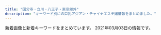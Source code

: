 ```yaml
---
title: "国分寺・立川・八王子・東京郊外"
description: "キーワード別にの巨乳アジアン・チャイナエステ嬢情報をまとめました。"
---
```


新着画像と新着キーワードをまとめています。
2021年03月03日の情報です。

<DmmAffiliateIns />
<KeywordTable
  shops={
    [
    {
        "keywords": {},
        "url": "http://aromalove.est-u.com/",
        "name": "\u30a2\u30ed\u30de\u30e9\u30d6",
        "station": "JR\u516b\u738b\u5b50\u99c5\u5317\u53e3",
        "img_links": [
            "http://aromalove.est-u.com/images/s2.jpg",
            "http://menlog.net/link/menlog8831.jpg",
            "http://aromalove.est-u.com/images/index2_03.jpg",
            "http://aromalove.est-u.com/images/index2_02.jpg",
            "http://aromalove.est-u.com/images/s1.jpg",
            "http://aromalove.est-u.com/images/s5.jpg",
            "http://aromalove.est-u.com/images/index_10.jpg",
            "http://aromalove.est-u.com/images/s3.jpg",
            "http://aromalove.est-u.com/images/s4.jpg",
            "http://aromalove.est-u.com/images/index_04.jpg",
            "http://aromalove.est-u.com/images/aromalove8831.jpg",
            "http://aromalove.est-u.com/images/staff_06.jpg",
            "http://aromalove.est-u.com/images/index_06.jpg",
            "http://aromalove.est-u.com/images/index_03.jpg",
            "http://aromalove.est-u.com/images/index_02.jpg",
            "http://aromalove.est-u.com/images/index3_03.jpg",
            "http://aromalove.est-u.com/images/index_01.jpg",
            "http://aromalove.est-u.com/images/index_08.jpg"
        ]
    },
    {
        "img_links": [
            "http://www.flove.link/images/3.jpg",
            "http://www.flove.link/img/sakura1.jpg",
            "http://www.flove.link/images/s1.png",
            "http://www.flove.link/img/sakura2.jpg",
            "http://www.flove.link/img/sakura3.jpg",
            "http://www.flove.link/images/staff_t.jpg",
            "http://www.flove.link/images/7.jpg",
            "http://www.flove.link/images/head.jpg",
            "http://www.flove.link/img/sakura4.jpg",
            "http://www.flove.link/img/emi1.jpg",
            "http://www.flove.link/images/int2.png",
            "http://www.flove.link/images/mobile.jpg",
            "http://www.flove.link/images/interior_t.jpg",
            "http://www.flove.link/images/2.jpg",
            "http://www.flove.link/images/info.png",
            "http://www.flove.link/images/sys1.png",
            "http://www.flove.link/images/sys2.png",
            "http://www.flove.link/img/rina1.jpg",
            "http://www.flove.link/images/news.jpg",
            "http://www.flove.link/images/int1.png",
            "http://www.flove.link/img/yumi1.jpg",
            "http://www.flove.link/images/tel.jpg",
            "http://www.flove.link/images/1.jpg"
        ],
        "url": "http://www.flove.link/",
        "station": "\u82b1\u5c0f\u91d1\u4e95\u99c5\u5317\u53e3",
        "keywords": {},
        "name": "\u5922"
    },
    {
        "keywords": {
            "86": 2,
            "88": 2,
            "D": 2,
            "E": 2,
            "87": 4,
            "C": 13,
            "89": 2,
            "F": 1
        },
        "station": "\u4e45\u7c73\u5ddd\u99c5\u5357\u53e3",
        "img_links": [
            "http://aloha-massage.work/sp/img/sta6.png",
            "http://aloha-massage.work/img/mo.png",
            "http://aloha-massage.work/sp/img/p6.png",
            "http://aloha-massage.work/sp/img/sta3.png",
            "http://aloha-massage.work/img/sta6.png",
            "http://aloha-massage.work/sp/img/cam.jpg",
            "http://aloha-massage.work/sp/img/t-o.jpg",
            "http://aloha-massage.work/sp/img/sta2.png",
            "http://aloha-massage.work/sp/img/sys.jpg",
            "http://aloha-massage.work/img/st3.png",
            "http://aloha-massage.work/img/link-3.png",
            "http://aloha-massage.work/img/link-4.png",
            "http://aloha-massage.work/sp/img/p2.png",
            "http://aloha-massage.work/sp/img/pc.jpg",
            "http://aloha-massage.work/sp/img/add.jpg",
            "http://aloha-massage.work/sp/img/tel2.jpg",
            "http://aloha-massage.work/img/st1.png",
            "http://aloha-massage.work/img/link-2.png",
            "http://aloha-massage.work/sp/img/t-a.jpg",
            "http://aloha-massage.work/sp/img/t-t.jpg",
            "http://aloha-massage.work/sp/img/time.jpg",
            "http://aloha-massage.work/img/st4.png",
            "http://aloha-massage.work/img/sta1.png",
            "http://aloha-massage.work/sp/img/info.jpg",
            "http://aloha-massage.work/sp/img/pic.jpg",
            "http://aloha-massage.work/sp/img/sta1.png",
            "http://aloha-massage.work/img/head-sys.jpg",
            "http://aloha-massage.work/sp/img/t-r.jpg",
            "http://aloha-massage.work/sp/img/tit.jpg",
            "http://aloha-massage.work/img/st2.png",
            "http://aloha-massage.work/img/head.png",
            "http://aloha-massage.work/sp/img/sta4.png",
            "http://aloha-massage.work/img/sta3.png",
            "http://aloha-massage.work/img/sta2.png",
            "http://aloha-massage.work/sp/img/t-s.jpg",
            "http://aloha-massage.work/img/campain.jpg",
            "http://aloha-massage.work/sp/img/add2.jpg",
            "http://aloha-massage.work/img/sta4.png",
            "http://aloha-massage.work/img/nos.png",
            "http://aloha-massage.work/sp/img/tel.jpg",
            "http://aloha-massage.work/sp/img/botton.jpg",
            "http://aloha-massage.work/sp/img/p3.png",
            "http://aloha-massage.work/img/link-1.png",
            "http://aloha-massage.work/img/bottom.png",
            "http://aloha-massage.work/img/st6.png"
        ],
        "name": "\u30a2\u30ed\u30cf",
        "url": "http://aloha-massage.work/"
    },
    {
        "url": "https://s-honey.uouono.com/",
        "station": "JR\u8c4a\u7530\u99c5\u5317\u53e3",
        "name": "\u7f8e\u7409\u7409 \u3046\u308b\u308b",
        "img_links": [],
        "keywords": {}
    },
    {
        "url": "https://ca-girl.com/",
        "station": "JR\u56fd\u5206\u5bfa\u99c5\u5317\u53e3",
        "name": "Cawaii Girl\uff5e\u304b\u308f\u3044\u3044\u30ac\u30fc\u30eb\uff5e",
        "keywords": {},
        "img_links": []
    },
    {
        "url": "http://uimopgh.xyz/",
        "name": "Aroma Pure",
        "keywords": {
            "H": 1,
            "G": 1,
            "\u30bb\u30af\u30b7\u30fc": 1
        },
        "img_links": [
            "http://uimopgh.xyz/uploads/201029/1-20102911130K00.jpg",
            "http://uimopgh.xyz/uploads/201029/1-2010291113422J.jpg",
            "http://uimopgh.xyz/static/picture/eputr6bhw8dj2l1.jpg",
            "http://uimopgh.xyz/static/picture/xflkoxorbu5grzm.jpg",
            "http://uimopgh.xyz/static/picture/4ukiopgrtlrtare.png",
            "http://uimopgh.xyz/uploads/201030/1-201030103956393.jpg",
            "http://uimopgh.xyz/static/picture/sxiipvuhchfndhi.jpg",
            "http://uimopgh.xyz/uploads/201028/1-20102Q25105205.jpg",
            "http://uimopgh.xyz/uploads/201029/1-20102911131QE.jpg",
            "http://uimopgh.xyz/static/picture/icon_new.png",
            "http://uimopgh.xyz/uploads/201029/1-201029111354604.jpg",
            "http://uimopgh.xyz/uploads/201028/1-20102Q2515NB.jpg",
            "http://uimopgh.xyz/uploads/201029/1-201029111405923.jpg",
            "http://uimopgh.xyz/static/picture/g-18-1-825x510.png",
            "http://uimopgh.xyz/static/picture/vis_theptframe.png",
            "http://uimopgh.xyz/uploads/201028/1-20102Q25212418.jpg",
            "http://uimopgh.xyz/uploads/201029/1-20102911141G32.jpg",
            "http://uimopgh.xyz/uploads/201029/1-201029111330B3.jpg",
            "http://uimopgh.xyz/uploads/201029/1-2010291F00E16.jpg"
        ],
        "station": "JR\u65b0\u79cb\u6d25\u99c5"
    },
    {
        "url": "http://hignterletter.tokyo/",
        "station": "JR\u7acb\u5ddd\u99c5\u5317\u53e3",
        "img_links": [],
        "keywords": {},
        "name": "\u6708\u306e\u3046\u3055\u304e"
    },
    {
        "keywords": {
            "C": 18,
            "87": 40,
            "D": 40
        },
        "url": "http://www.sweet.iesjp.com/",
        "name": "Sweet \uff5e\u30b9\u30a6\u30a3\u30fc\u30c8\uff5e",
        "station": "\u5c0f\u5e73\u99c5\u5357\u53e3",
        "img_links": [
            "http://www.sweet.iesjp.com/images/shop/s1.jpg",
            "http://www.sweet.iesjp.com/files/003-02.jpg",
            "http://www.sweet.iesjp.com/photo_news/upimg/205316018b2b332b07_1.jpg",
            "http://www.sweet.iesjp.com/files/008.jpg",
            "http://www.sweet.iesjp.com/files/001-02.jpg",
            "http://www.sweet.iesjp.com/files/002.jpg",
            "http://www.sweet.iesjp.com/files/003-03.jpg",
            "http://www.sweet.iesjp.com/files/009-02.jpg",
            "http://www.sweet.iesjp.com/images/shop/s2.jpg",
            "http://www.sweet.iesjp.com/images/shop/s4.jpg",
            "http://www.sweet.iesjp.com/images/r3.jpg",
            "http://www.sweet.iesjp.com/files/006.jpg",
            "http://www.sweet.iesjp.com/files/005.jpg",
            "http://www.sweet.iesjp.com/files/006-02.jpg",
            "http://www.sweet.iesjp.com/files/009.jpg",
            "http://www.sweet.iesjp.com/files/002-02.jpg",
            "http://www.sweet.iesjp.com/photo_news/upimg/100956038affc8a045_1.jpg",
            "http://www.sweet.iesjp.com/files/009-03.jpg",
            "http://www.sweet.iesjp.com/files/001-03.jpg",
            "http://www.sweet.iesjp.com/files/010-03.jpg",
            "http://www.sweet.iesjp.com/photo_news/upimg/100956038affc8a045_0.jpg",
            "http://www.sweet.iesjp.com/files/003.jpg",
            "http://www.sweet.iesjp.com/files/008-03.jpg",
            "http://www.sweet.iesjp.com/files/010-02.jpg",
            "http://www.sweet.iesjp.com/files/011.jpg",
            "http://www.sweet.iesjp.com/files/005-02.jpg",
            "http://www.sweet.iesjp.com/images/shop/s3.jpg",
            "http://www.sweet.iesjp.com/images/shop/s5.jpg",
            "http://www.sweet.iesjp.com/files/010.jpg",
            "http://www.sweet.iesjp.com/files/002-03.jpg",
            "http://www.sweet.iesjp.com/files/007-03.jpg",
            "http://www.sweet.iesjp.com/images/shop/s6.jpg",
            "http://www.sweet.iesjp.com/photo_news/upimg/100956038affc8a045_2.jpg",
            "http://www.sweet.iesjp.com/files/008-02.jpg",
            "http://www.sweet.iesjp.com/files/006-03.jpg",
            "http://www.sweet.iesjp.com/files/001.jpg",
            "http://www.sweet.iesjp.com/images/mobile.jpg",
            "http://www.sweet.iesjp.com/files/007-02.jpg",
            "http://www.sweet.iesjp.com/files/011-03.jpg",
            "http://www.sweet.iesjp.com/files/005-03.jpg",
            "http://www.sweet.iesjp.com/files/007.jpg",
            "http://www.sweet.iesjp.com/files/011-02.jpg",
            "http://www.sweet.iesjp.com/photo_news/upimg/205316018b2b332b07_0.jpg"
        ]
    },
    {
        "name": "\u8309\u8389\u82b1\u30fb\u30b8\u30e3\u30b9\u30df\u30f3",
        "keywords": {
            "C": 15
        },
        "img_links": [
            "http://aes-relax.com/img/mline.png",
            "http://aes-relax.com/img/access/road5.jpg",
            "http://aes-relax.com/staff/koko/01.jpg",
            "http://aes-relax.com/pic/topimg2.jpg",
            "http://aes-relax.com/staff/sayuri/01.jpg",
            "http://aes-relax.com/img/access/road1.jpg",
            "http://aes-relax.com/img/access/road2.jpg",
            "http://aes-relax.com/img/access/road3.jpg",
            "http://aes-relax.com/staff/miyuki/01.jpg",
            "http://aes-relax.com/pic/topimg1.jpg",
            "http://aes-relax.com/img/loadat.png",
            "http://aes-relax.com/staff/mayumi/01.jpg",
            "http://aes-relax.com/pic/topimg3.jpg",
            "http://aes-relax.com/pic/head.jpg",
            "http://aes-relax.com/img/access/roaddm.png",
            "http://aes-relax.com/staff/maria/01.jpg",
            "http://aes-relax.com/staff/ichigo/01.jpg",
            "http://aes-relax.com/staff/kaori/01.jpg",
            "http://aes-relax.com/img/access/road4.jpg",
            "http://aes-relax.com/staff/miki/01.jpg",
            "http://aes-relax.com/img/ttl_staff.png",
            "http://aes-relax.com/img/fline.png"
        ],
        "url": "http://aes-relax.com/",
        "station": "\u4e45\u7c73\u5ddd\u99c5\u5357\u53e3"
    },
    {
        "img_links": [
            "http://www.mermaid-kokubunji.com/files/041-03.jpg",
            "http://www.mermaid-kokubunji.com/files/038-02.jpg",
            "http://www.mermaid-kokubunji.com/files/037.jpg",
            "http://www.mermaid-kokubunji.com/files/033-03.jpg",
            "http://www.mermaid-kokubunji.com/files/022-03.jpg",
            "http://www.mermaid-kokubunji.com/files/042.jpg",
            "http://www.mermaid-kokubunji.com/files/019.jpg",
            "http://www.mermaid-kokubunji.com/images/staff.png",
            "http://www.mermaid-kokubunji.com/files/019-03.jpg",
            "http://www.mermaid-kokubunji.com/files/033.jpg",
            "http://www.mermaid-kokubunji.com/files/022.jpg",
            "http://www.mermaid-kokubunji.com/files/026.jpg",
            "http://www.mermaid-kokubunji.com/images/mobile.png",
            "http://www.mermaid-kokubunji.com/files/021.jpg",
            "http://www.mermaid-kokubunji.com/files/037-02.jpg",
            "http://www.mermaid-kokubunji.com/files/033-02.jpg",
            "http://www.mermaid-kokubunji.com/images/b4.jpg",
            "http://www.mermaid-kokubunji.com/files/020-02.jpg",
            "http://www.mermaid-kokubunji.com/files/041.jpg",
            "http://www.mermaid-kokubunji.com/images/interior.png",
            "http://www.mermaid-kokubunji.com/files/032.jpg",
            "http://www.mermaid-kokubunji.com/files/017-03.jpg",
            "http://www.mermaid-kokubunji.com/files/032-03.jpg",
            "http://www.mermaid-kokubunji.com/files/025-02.jpg",
            "http://www.mermaid-kokubunji.com/files/038.jpg",
            "http://www.mermaid-kokubunji.com/files/036.jpg",
            "http://www.mermaid-kokubunji.com/images/h1.png",
            "http://www.mermaid-kokubunji.com/images/goback.jpg",
            "http://www.mermaid-kokubunji.com/files/032-02.jpg",
            "http://www.mermaid-kokubunji.com/images/b2.jpg",
            "http://www.mermaid-kokubunji.com/files/025-03.jpg",
            "http://www.mermaid-kokubunji.com/files/038-03.jpg",
            "http://www.mermaid-kokubunji.com/files/043.jpg",
            "http://www.mermaid-kokubunji.com/files/039-03.jpg",
            "http://www.mermaid-kokubunji.com/files/026-02.jpg",
            "http://www.mermaid-kokubunji.com/files/036-03.jpg",
            "http://www.mermaid-kokubunji.com/files/025.jpg",
            "http://www.mermaid-kokubunji.com/files/034-02.jpg",
            "http://www.mermaid-kokubunji.com/files/020-03.jpg",
            "http://www.mermaid-kokubunji.com/files/042-03.jpg",
            "http://www.mermaid-kokubunji.com/files/034.jpg",
            "http://www.mermaid-kokubunji.com/files/040-02.jpg",
            "http://www.mermaid-kokubunji.com/images/interior_bg.png",
            "http://www.mermaid-kokubunji.com/files/020.jpg",
            "http://www.mermaid-kokubunji.com/files/030-02.jpg",
            "http://www.mermaid-kokubunji.com/files/041-02.jpg",
            "http://www.mermaid-kokubunji.com/files/030.jpg",
            "http://www.mermaid-kokubunji.com/images/b3.jpg",
            "http://www.mermaid-kokubunji.com/files/026-03.jpg",
            "http://www.mermaid-kokubunji.com/files/019-02.jpg",
            "http://www.mermaid-kokubunji.com/files/040.jpg",
            "http://www.mermaid-kokubunji.com/files/021-03.jpg",
            "http://www.mermaid-kokubunji.com/files/042-02.jpg",
            "http://www.mermaid-kokubunji.com/files/030-03.jpg",
            "http://www.mermaid-kokubunji.com/files/021-02.jpg",
            "http://www.mermaid-kokubunji.com/images/ta.png",
            "http://www.mermaid-kokubunji.com/files/017.jpg",
            "http://www.mermaid-kokubunji.com/files/017-02.jpg",
            "http://www.mermaid-kokubunji.com/files/022-02.jpg",
            "http://www.mermaid-kokubunji.com/files/040-03.jpg",
            "http://www.mermaid-kokubunji.com/files/043-03.jpg",
            "http://www.mermaid-kokubunji.com/files/039-02.jpg",
            "http://www.mermaid-kokubunji.com/images/b1.png",
            "http://www.mermaid-kokubunji.com/files/034-03.jpg",
            "http://www.mermaid-kokubunji.com/files/037-03.jpg",
            "http://www.mermaid-kokubunji.com/images/top.png",
            "http://www.mermaid-kokubunji.com/files/039.jpg",
            "http://www.mermaid-kokubunji.com/files/036-02.jpg",
            "http://www.mermaid-kokubunji.com/images/b5.jpg",
            "http://www.mermaid-kokubunji.com/files/043-02.jpg"
        ],
        "url": "http://www.mermaid-kokubunji.com/",
        "keywords": {
            "D": 64,
            "85": 4,
            "88": 4,
            "E": 4,
            "86": 44,
            "C": 8,
            "87": 24
        },
        "station": "JR\u56fd\u5206\u5bfa\u99c5\u5357\u53e3",
        "name": "Mermaid\uff5e\u30de\u30fc\u30e1\u30a4\u30c9\uff5e"
    },
    {
        "img_links": [
            "http://kaori.me-es.com/girl/05.jpg",
            "http://kaori.me-es.com/images/index_16.jpg",
            "http://kaori.me-es.com/images/index_19.jpg",
            "http://kaori.me-es.com/images/index_01.jpg",
            "http://kaori.me-es.com/images/staff_09.jpg",
            "http://kaori.me-es.com/images/01.jpg",
            "http://kaori.me-es.com/girl/06.jpg",
            "http://kaori.me-es.com/images/index_02.jpg",
            "http://kaori.me-es.com/girl/01.jpg",
            "http://kaori.me-es.com/images/info.jpg",
            "http://kaori.me-es.com/images/index_17.jpg",
            "http://kaori.me-es.com/images/index_14.jpg",
            "http://kaori.me-es.com/images/index_12.jpg",
            "http://kaori.me-es.com/images/index_07.jpg",
            "http://kaori.me-es.com/girl/08.jpg",
            "http://kaori.me-es.com/images/rec_09.jpg",
            "http://kaori.me-es.com/images/index_03.jpg",
            "http://kaori.me-es.com/images/index_13.jpg",
            "http://kaori.me-es.com/girl/07.jpg",
            "http://kaori.me-es.com/images/rec.jpg",
            "http://kaori.me-es.com/girl/00.jpg",
            "http://kaori.me-es.com/images/02.jpg",
            "http://kaori.me-es.com/images/index_04.jpg",
            "http://kaori.me-es.com/images/index_10.jpg",
            "http://kaori.me-es.com/girl/03.jpg",
            "http://kaori.me-es.com/images/index_18.jpg",
            "http://kaori.me-es.com/images/info_09.jpg",
            "http://kaori.me-es.com/images/index_05.jpg",
            "http://kaori.me-es.com/images/index_21.jpg",
            "http://kaori.me-es.com/images/index_06.jpg"
        ],
        "url": "http://kaori.me-es.com/",
        "station": "JR\u9752\u6885\u99c5",
        "keywords": {},
        "name": "\u9999"
    },
    {
        "name": "\u3075\u308f\u3075\u308f",
        "img_links": [
            "http://www.birtyba.xyz/uploads/201116/1-20111613315KT.jpg",
            "http://www.birtyba.xyz/style/images/end.jpg",
            "http://www.birtyba.xyz/uploads/210206/1-21020611264M13.jpg",
            "http://www.birtyba.xyz/uploads/200929/1-2009291019253T.jpg",
            "http://www.birtyba.xyz/style/images/girl-z2.jpg",
            "http://www.birtyba.xyz/uploads/200928/1-20092P95A05G.jpg",
            "http://www.birtyba.xyz/style/images/room2.jpg",
            "http://www.birtyba.xyz/style/images/room3.jpg",
            "http://www.birtyba.xyz/uploads/200929/1-200929102005Z4.jpg",
            "http://www.birtyba.xyz/uploads/201116/1-201116133205614.jpg",
            "http://www.birtyba.xyz/style/images/girl-z1.jpg",
            "http://www.birtyba.xyz/uploads/200929/1-2009291019494I.jpg",
            "http://www.birtyba.xyz/style/images/room1.jpg",
            "http://www.birtyba.xyz/uploads/200929/1-200929102016294.jpg",
            "http://www.birtyba.xyz/style/images/top.png",
            "http://www.birtyba.xyz/uploads/201116/1-201116133149563.jpg",
            "http://www.birtyba.xyz/uploads/200929/1-200929101U3R4.jpg",
            "http://www.birtyba.xyz/style/images/dt.jpg",
            "http://www.birtyba.xyz/style/images/room4.jpg",
            "http://www.birtyba.xyz/style/images/bj3.png",
            "http://www.birtyba.xyz/style/images/staff_line.png",
            "http://www.birtyba.xyz/style/images/mobile.jpg",
            "http://www.birtyba.xyz/uploads/200929/1-200929101Z4D1.jpg",
            "http://www.birtyba.xyz/plus/images/room5.jpg"
        ],
        "keywords": {
            "D": 4,
            "C": 11,
            "E": 1,
            "86": 5
        },
        "url": "http://www.birtyba.xyz/",
        "station": "JR\u7acb\u5ddd\u99c5\u5357\u53e3"
    },
    {
        "keywords": {
            "85": 1,
            "D": 8,
            "87": 4,
            "C": 28,
            "88": 1,
            "E": 2,
            "86": 5
        },
        "url": "http://candy.jpn.cm/",
        "img_links": [
            "http://candy.jpn.cm/photos/sites/67/2020/02/2020021006215846.jpg",
            "http://candy.jpn.cm/photos/sites/67/2019/06/2019060407164073.jpg",
            "http://candy.jpn.cm/photos/sites/67/2019/04/2019042307544524.jpg",
            "http://candy.jpn.cm/photos/sites/67/2021/02/2021021608063326.jpg",
            "http://candy.jpn.cm/images/room4.jpg",
            "http://candy.jpn.cm/images/room5.jpg",
            "http://candy.jpn.cm/photos/sites/67/2019/12/2019120305152125.jpg",
            "http://candy.jpn.cm/images/link1.jpg",
            "http://candy.jpn.cm/images/s_news.jpg",
            "http://candy.jpn.cm/images/room2.jpg",
            "http://candy.jpn.cm/images/room3.jpg",
            "http://candy.jpn.cm/images/girl-z1.jpg",
            "http://candy.jpn.cm/photos/sites/67/2020/10/2020100603095899.jpg",
            "http://candy.jpn.cm/photos/sites/67/2019/03/2019032204421232.jpg",
            "http://candy.jpn.cm/images/newface1.jpg",
            "http://candy.jpn.cm/photos/sites/67/2019/06/2019061406141820.jpg",
            "http://candy.jpn.cm/images/girl-z2.jpg",
            "http://candy.jpn.cm/photos/sites/67/2019/08/201908010438494.jpg",
            "http://candy.jpn.cm/images/mobile.png",
            "http://candy.jpn.cm/photos/sites/67/2019/04/2019041107590969.jpg",
            "http://candy.jpn.cm/photos/sites/67/2019/03/201903220442120.jpg",
            "http://candy.jpn.cm/images/staff01.jpg",
            "http://candy.jpn.cm/images/top.jpg"
        ],
        "name": "\u30ad\u30e3\u30f3\u30c7\u30a3",
        "station": "JR\u516b\u738b\u5b50\u99c5"
    },
    {
        "station": "JR\u7acb\u5ddd\u99c5\u5357\u53e3",
        "url": "http://massage-est.tokyo/",
        "name": "S Body",
        "keywords": {
            "C": 17,
            "85": 7,
            "D": 86,
            "86": 96
        },
        "img_links": [
            "http://massage-est.tokyo/images/tel2.png",
            "http://massage-est.tokyo/images/cg132.jpg",
            "http://massage-est.tokyo/images/slider-img002.jpg",
            "http://massage-est.tokyo/images/rsubt7.png",
            "http://massage-est.tokyo/images/rsubt3.png",
            "http://massage-est.tokyo/images/cg03.jpg",
            "http://massage-est.tokyo/images/cg06.jpg",
            "http://massage-est.tokyo/images/cg11.jpg",
            "http://massage-est.tokyo/images/cg01.jpg",
            "http://massage-est.tokyo/images/m2.jpg",
            "http://massage-est.tokyo/images/rsubt6.png",
            "http://massage-est.tokyo/images/cg07.jpg",
            "http://massage-est.tokyo/images/cg101.jpg",
            "http://massage-est.tokyo/images/cg131.jpg",
            "http://massage-est.tokyo/images/b-tel.png",
            "http://massage-est.tokyo/images/cg02.jpg",
            "http://massage-est.tokyo/images/cg09.jpg",
            "http://massage-est.tokyo/images/m4.jpg",
            "http://massage-est.tokyo/images/rsubt1.png",
            "http://massage-est.tokyo/images/cg04.jpg",
            "http://massage-est.tokyo/images/rsubt2.png",
            "http://massage-est.tokyo/images/rsubt5.png",
            "http://massage-est.tokyo/images/cg031.jpg",
            "http://massage-est.tokyo/images/rsubt4.png",
            "http://massage-est.tokyo/images/cg061.jpg",
            "http://massage-est.tokyo/images/m1.jpg",
            "http://massage-est.tokyo/images/cg12.jpg",
            "http://massage-est.tokyo/images/cg10.jpg",
            "http://massage-est.tokyo/images/cg05.jpg",
            "http://massage-est.tokyo/images/m6.jpg",
            "http://massage-est.tokyo/images/slider-img001.jpg",
            "http://massage-est.tokyo/images/cg08.jpg",
            "http://massage-est.tokyo/images/m3.jpg",
            "http://massage-est.tokyo/images/cg13.jpg"
        ]
    },
    {
        "station": "\u4fdd\u8c37\u99c5\u5357\u53e3",
        "img_links": [
            "http://e-hoya.info/images/acc04.jpg",
            "http://e-hoya.info/images/acc01.jpg",
            "http://e-hoya.info/images/top.png",
            "http://e-hoya.info/images/g0.jpg",
            "http://e-hoya.info/images/new-tit.png",
            "http://e-hoya.info/images/g2.jpg",
            "http://e-hoya.info/images/g4.jpg",
            "http://e-hoya.info/images/acc03.jpg",
            "http://e-hoya.info/images/g3.jpg",
            "http://e-hoya.info/images/sr.jpg",
            "http://e-hoya.info/images/acc05.jpg",
            "http://e-hoya.info/images/acc02.jpg",
            "http://e-hoya.info/images/maga.png",
            "http://e-hoya.info/images/g1.jpg",
            "http://e-hoya.info/images/point-card.png"
        ],
        "url": "http://e-hoya.info/",
        "name": "\u30a8\u30c7\u30f3\u306e\u5712",
        "keywords": {
            "D": 1,
            "C": 12
        }
    },
    {
        "img_links": [
            "http://cosmos.xyz.mn/images/info3.jpg",
            "http://cosmos.xyz.mn/images/sp_top.jpg",
            "http://cosmos.xyz.mn/images/link_nav06.jpg",
            "http://cosmos.xyz.mn/photos/sites/30/2020/04/202004041029346.jpg",
            "http://cosmos.xyz.mn/images/info1.jpg",
            "http://cosmos.xyz.mn/images/link_nav01.jpg",
            "http://cosmos.xyz.mn/images/side_link.jpg",
            "http://cosmos.xyz.mn/images/top.png",
            "http://cosmos.xyz.mn/images/link_nav05.jpg",
            "http://cosmos.xyz.mn/images/top_slider01.jpg",
            "http://cosmos.xyz.mn/photos/sites/30/2020/04/2020040410293269.jpg",
            "http://cosmos.xyz.mn/photos/sites/30/2020/04/202004041029313.jpg",
            "http://cosmos.xyz.mn/images/link_nav03.jpg",
            "http://cosmos.xyz.mn/images/side_mobile.jpg",
            "http://cosmos.xyz.mn/images/side_tel.jpg",
            "http://cosmos.xyz.mn/images/link_nav02.jpg",
            "http://cosmos.xyz.mn/photos/sites/30/2020/04/2020040410293617.jpg",
            "http://cosmos.xyz.mn/photos/sites/30/2020/04/2020040410292761.jpg",
            "http://cosmos.xyz.mn/images/top_slider02.jpg",
            "http://cosmos.xyz.mn/images/link_nav07.jpg",
            "http://cosmos.xyz.mn/photos/sites/30/2020/04/2020040410293010.jpg",
            "http://cosmos.xyz.mn/images/info2.jpg",
            "http://cosmos.xyz.mn/images/ico01.png",
            "http://cosmos.xyz.mn/images/link_nav04.jpg"
        ],
        "url": "http://cosmos.xyz.mn/",
        "keywords": {
            "85": 4,
            "86": 1,
            "D": 6,
            "83": 1
        },
        "station": "\u6771\u4e45\u7559\u7c73\u99c5\u897f\u53e3",
        "name": "\u30aa\u30a2\u30b7\u30b9"
    },
    {
        "station": "\u4fdd\u8c37\u99c5\u5357\u53e3",
        "url": "https://hoya.aoaoeo.com/",
        "name": "Yulala\uff5e\u3086\u3089\u3089\uff5e",
        "img_links": [],
        "keywords": {}
    },
    {
        "url": "https://bijinkan.tyo.cm/",
        "img_links": [
            "https://bijinkan.tyo.cm/images/room4.jpg",
            "https://bijinkan.tyo.cm/images/acc1.jpg",
            "https://bijinkan.tyo.cm/photos/sites/85/2020/12/2020120309223173.jpg",
            "https://bijinkan.tyo.cm/images/room3.jpg",
            "https://bijinkan.tyo.cm/images/acc3.jpg",
            "https://bijinkan.tyo.cm/photos/sites/85/2020/12/2020120309222649.jpg",
            "https://bijinkan.tyo.cm/photos/sites/85/2020/12/2020120309223278.jpg",
            "https://bijinkan.tyo.cm/photos/sites/85/2020/12/2020120309222824.jpg",
            "https://bijinkan.tyo.cm/images/mainimg02.png",
            "https://bijinkan.tyo.cm/images/mainimg01.png",
            "https://bijinkan.tyo.cm/images/side_link02.png",
            "https://bijinkan.tyo.cm/photos/sites/85/2020/12/2020120309222952.jpg",
            "https://bijinkan.tyo.cm/images/acc2.jpg",
            "https://bijinkan.tyo.cm/photos/sites/85/2020/12/2020120807014646.jpg",
            "https://bijinkan.tyo.cm/images/ico01.png",
            "https://bijinkan.tyo.cm/images/side_link03.png",
            "https://bijinkan.tyo.cm/photos/sites/85/2020/12/2020120309223034.jpg",
            "https://bijinkan.tyo.cm/photos/sites/85/2020/12/2020120309222524.jpg",
            "https://bijinkan.tyo.cm/images/room1.jpg",
            "https://bijinkan.tyo.cm/images/room2.jpg",
            "https://bijinkan.tyo.cm/images/acc4.jpg",
            "https://bijinkan.tyo.cm/photos/sites/85/2020/12/202012030922277.jpg",
            "https://bijinkan.tyo.cm/images/side_link01.png"
        ],
        "keywords": {
            "86": 4,
            "D": 12,
            "87": 8,
            "85": 8,
            "E": 8
        },
        "station": "JR\u7acb\u5ddd\u99c5\u5357\u53e3",
        "name": "\u7f8e\u4eba\u9928"
    },
    {
        "img_links": [
            "http://www.moe-es.link/images/news.jpg",
            "http://www.moe-es.link/images/interior_t.jpg",
            "http://www.moe-es.link/images/int2.jpg",
            "http://www.moe-es.link/images/staff_t.jpg",
            "http://www.moe-es.link/img/momoe1.jpg",
            "http://www.moe-es.link/img/yuyu1.jpg",
            "http://www.moe-es.link/images/1.jpg",
            "http://www.moe-es.link/images/info.jpg",
            "http://www.moe-es.link/images/sys1.jpg",
            "http://www.moe-es.link/images/3.jpg",
            "http://www.moe-es.link/images/int1.jpg",
            "http://www.moe-es.link/images/2.jpg",
            "http://www.moe-es.link/images/head.jpg",
            "http://www.moe-es.link/img/mayumi1.jpg",
            "http://www.moe-es.link/images/sys2.jpg"
        ],
        "name": "\u840c",
        "keywords": {},
        "url": "http://www.moe-es.link/",
        "station": "JR\u516b\u738b\u5b50\u99c5\u5317\u53e3"
    },
    {
        "url": "https://himawari.tyo.cm/",
        "name": "\u3072\u307e\u308f\u308a",
        "keywords": {
            "85": 3,
            "E": 1,
            "D": 7,
            "87": 1,
            "86": 4
        },
        "station": "JR\u516b\u738b\u5b50\u99c5\u5357\u53e3",
        "img_links": [
            "https://himawari.tyo.cm/images/info1.jpg",
            "https://himawari.tyo.cm/photos/sites/47/2020/10/2020100208175541.jpg",
            "https://himawari.tyo.cm/images/link_nav05.jpg",
            "https://himawari.tyo.cm/images/sp_top.jpg",
            "https://himawari.tyo.cm/images/link_nav01.jpg",
            "https://himawari.tyo.cm/images/ico01.png",
            "https://himawari.tyo.cm/photos/sites/47/2020/10/2020100208175477.jpg",
            "https://himawari.tyo.cm/images/side_mobile.jpg",
            "https://himawari.tyo.cm/photos/sites/47/2020/10/202010020817547.jpg",
            "https://himawari.tyo.cm/images/link_nav04.jpg",
            "https://himawari.tyo.cm/photos/sites/47/2020/10/202010020817559.jpg",
            "https://himawari.tyo.cm/images/link_nav07.jpg",
            "https://himawari.tyo.cm/images/top.png",
            "https://himawari.tyo.cm/images/link_nav02.jpg",
            "https://himawari.tyo.cm/images/top_slider01.jpg",
            "https://himawari.tyo.cm/photos/sites/47/2020/10/2020100208175350.jpg",
            "https://himawari.tyo.cm/images/info2.jpg",
            "https://himawari.tyo.cm/images/info3.jpg",
            "https://himawari.tyo.cm/images/side_tel.jpg",
            "https://himawari.tyo.cm/images/link_nav06.jpg",
            "https://himawari.tyo.cm/images/side_link.jpg",
            "https://himawari.tyo.cm/images/top_slider02.jpg",
            "https://himawari.tyo.cm/photos/sites/47/2020/10/2020100603052948.jpg",
            "https://himawari.tyo.cm/photos/sites/47/2020/10/2020100208175534.jpg",
            "https://himawari.tyo.cm/photos/sites/47/2021/02/2021021607515371.jpg",
            "https://himawari.tyo.cm/images/link_nav03.jpg"
        ]
    },
    {
        "url": "http://hohoeimi.xyz/",
        "keywords": {
            "E": 8,
            "D": 4,
            "86": 4,
            "87": 4,
            "85": 8,
            "C": 8,
            "84": 4
        },
        "name": "\u4e00\u76ee\u60da\u308c",
        "img_links": [
            "http://hohoeimi.xyz/static/picture/sp_tit_therapist.png",
            "http://hohoeimi.xyz/uploads/210208/1-21020Q62242230.jpg",
            "http://hohoeimi.xyz/static/picture/sp_tit_new.png",
            "http://hohoeimi.xyz/static/picture/tit_staff01.png",
            "http://hohoeimi.xyz/uploads/210303/1-210303125TV07.jpg",
            "http://hohoeimi.xyz/uploads/210129/1-2101291609513M.jpg",
            "http://hohoeimi.xyz/static/picture/tit_staff02.png",
            "http://hohoeimi.xyz/static/picture/tit_therapist.png",
            "http://hohoeimi.xyz/uploads/210208/1-21020Q62220Z1.jpg",
            "http://hohoeimi.xyz/static/picture/room3.jpg",
            "http://hohoeimi.xyz/uploads/210129/1-210129160929511.jpg",
            "http://hohoeimi.xyz/uploads/210208/1-21020Q6222M48.jpg",
            "http://hohoeimi.xyz/static/picture/top.jpg",
            "http://hohoeimi.xyz/images/1-1Z41911200GA.png",
            "http://hohoeimi.xyz/uploads/210129/1-210129160TIO.jpg",
            "http://hohoeimi.xyz/static/picture/sp_tit_staff01.png",
            "http://hohoeimi.xyz/static/picture/img_tel.png",
            "http://hohoeimi.xyz/static/picture/room1.jpg",
            "http://hohoeimi.xyz/static/picture/maining.jpg",
            "http://hohoeimi.xyz/static/picture/tit_new.png",
            "http://hohoeimi.xyz/static/picture/room4.jpg",
            "http://hohoeimi.xyz/static/picture/sp_tit_staff02.png",
            "http://hohoeimi.xyz/static/picture/room2.jpg",
            "http://hohoeimi.xyz/static/picture/sys.jpg"
        ],
        "station": "JR\u65b0\u79cb\u6d25\u99c5"
    },
    {
        "name": "\u5b89\u5fc3\u82d1",
        "keywords": {
            "88": 1,
            "84": 2,
            "87": 2,
            "86": 1
        },
        "url": "http://www.ai-es.info/",
        "img_links": [
            "http://www.ai-es.info/images/head.jpg",
            "http://www.ai-es.info/images/news.jpg",
            "http://www.ai-es.info/img/rei1.jpg",
            "http://www.ai-es.info/images/rem.jpg",
            "http://www.ai-es.info/img/yumi.jpg",
            "http://www.ai-es.info/img/mimi1.jpg",
            "http://www.ai-es.info/images/s1.jpg",
            "http://www.ai-es.info/img/mimi.jpg",
            "http://www.ai-es.info/img/mimi2.jpg",
            "http://www.ai-es.info/images/b2.png",
            "http://www.ai-es.info/img/aya1.jpg",
            "http://www.ai-es.info/images/topgirl.jpg",
            "http://www.ai-es.info/img/momo3.jpg",
            "http://www.ai-es.info/images/interior.png",
            "http://www.ai-es.info/img/momo2.jpg",
            "http://www.ai-es.info/images/s2.png",
            "http://www.ai-es.info/img/rei2.jpg",
            "http://www.ai-es.info/images/mobile.jpg",
            "http://www.ai-es.info/img/momo.jpg",
            "http://www.ai-es.info/img/aya.jpg",
            "http://www.ai-es.info/img/emi.jpg",
            "http://www.ai-es.info/img/rei.jpg",
            "http://www.ai-es.info/img/emi1.jpg",
            "http://www.ai-es.info/images/staff_t.png",
            "http://www.ai-es.info/img/momo1.jpg",
            "http://www.ai-es.info/images/b1.png",
            "http://www.ai-es.info/img/yumi1.jpg",
            "http://www.ai-es.info/images/interior_t.png"
        ],
        "station": "JR\u516b\u738b\u5b50\u99c5\u5357\u53e3"
    },
    {
        "url": "http://www.bali.mensnv.com/",
        "station": "JR\u56fd\u5206\u5bfa\u99c5\u5317\u53e3",
        "img_links": [
            "http://www.bali.mensnv.com/images/ta.jpg",
            "http://www.bali.mensnv.com/sp/images/staff_t.jpg",
            "http://www.bali.mensnv.com/images/rec2.png",
            "http://www.bali.mensnv.com/sp/images/time.jpg",
            "http://www.bali.mensnv.com/sp/images/footer.jpg",
            "http://www.bali.mensnv.com/files/006-02.jpg",
            "http://www.bali.mensnv.com/files/008-02.jpg",
            "http://www.bali.mensnv.com/images/interior_t.png",
            "http://www.bali.mensnv.com/images/rec1.png",
            "http://www.bali.mensnv.com/files/007.jpg",
            "http://www.bali.mensnv.com/files/011-02.jpg",
            "http://www.bali.mensnv.com/files/015.jpg",
            "http://www.bali.mensnv.com/sp/menu/interior.jpg",
            "http://www.bali.mensnv.com/images/sys3.png",
            "http://www.bali.mensnv.com/sp/images/top.jpg",
            "http://www.bali.mensnv.com/files/009-02.jpg",
            "http://www.bali.mensnv.com/images/staff_t.png",
            "http://www.bali.mensnv.com/images/int1.png",
            "http://www.bali.mensnv.com/files/006.jpg",
            "http://www.bali.mensnv.com/images/sm.jpg",
            "http://www.bali.mensnv.com/files/008.jpg",
            "http://www.bali.mensnv.com/files/011.jpg",
            "http://www.bali.mensnv.com/sp/images/interior_t.jpg",
            "http://www.bali.mensnv.com/files/001-02.jpg",
            "http://www.bali.mensnv.com/files/013-02.jpg",
            "http://www.bali.mensnv.com/images/line.png",
            "http://www.bali.mensnv.com/files/010.jpg",
            "http://www.bali.mensnv.com/files/004-02.jpg",
            "http://www.bali.mensnv.com/sp/images/topgirl.jpg",
            "http://www.bali.mensnv.com/files/014.jpg",
            "http://www.bali.mensnv.com/images/news.jpg",
            "http://www.bali.mensnv.com/sp/images/head.jpg",
            "http://www.bali.mensnv.com/files/015-02.jpg",
            "http://www.bali.mensnv.com/sp/images/pc.jpg",
            "http://www.bali.mensnv.com/sp/menu/staff.jpg",
            "http://www.bali.mensnv.com/images/sys1.png",
            "http://www.bali.mensnv.com/files/004.jpg",
            "http://www.bali.mensnv.com/files/014-02.jpg",
            "http://www.bali.mensnv.com/sp/images/link_t.jpg",
            "http://www.bali.mensnv.com/files/010-02.jpg",
            "http://www.bali.mensnv.com/files/009.jpg",
            "http://www.bali.mensnv.com/images/mobile.jpg",
            "http://www.bali.mensnv.com/files/003.jpg",
            "http://www.bali.mensnv.com/images/sys2.png",
            "http://www.bali.mensnv.com/sp/images/news.jpg",
            "http://www.bali.mensnv.com/files/007-02.jpg",
            "http://www.bali.mensnv.com/sp/menu/top.jpg",
            "http://www.bali.mensnv.com/images/concept.jpg",
            "http://www.bali.mensnv.com/images/head.jpg",
            "http://www.bali.mensnv.com/sp/images/newsb.jpg",
            "http://www.bali.mensnv.com/images/link_t.png",
            "http://www.bali.mensnv.com/files/012.jpg",
            "http://www.bali.mensnv.com/sp/images/tel.jpg",
            "http://www.bali.mensnv.com/files/001.jpg",
            "http://www.bali.mensnv.com/images/int2.png",
            "http://www.bali.mensnv.com/files/003-02.jpg",
            "http://www.bali.mensnv.com/files/013.jpg",
            "http://www.bali.mensnv.com/files/012-02.jpg"
        ],
        "keywords": {
            "C": 8,
            "89": 2,
            "90": 2,
            "D": 8,
            "86": 4,
            "88": 2,
            "E": 6,
            "87": 14,
            "85": 2
        },
        "name": "Bali SPA"
    },
    {
        "station": "\u79cb\u6d25\u99c5\u5357\u53e3",
        "keywords": {
            "D": 7,
            "87": 4,
            "88": 1,
            "86": 2
        },
        "name": "\u96a0\u308c\u611b",
        "url": "http://www.kakure.esturl.com/",
        "img_links": [
            "http://www.kakure.esturl.com/files/003-03.jpg",
            "http://www.kakure.esturl.com/files/013-02.jpg",
            "http://www.kakure.esturl.com/files/003-02.jpg",
            "http://www.kakure.esturl.com/images/head.jpg",
            "http://www.kakure.esturl.com/files/011.jpg",
            "http://www.kakure.esturl.com/files/002-03.jpg",
            "http://www.kakure.esturl.com/files/014.jpg",
            "http://www.kakure.esturl.com/files/011-02.jpg",
            "http://www.kakure.esturl.com/files/001.jpg",
            "http://www.kakure.esturl.com/images/staff_t.jpg",
            "http://www.kakure.esturl.com/files/001-02.jpg",
            "http://www.kakure.esturl.com/files/013-03.jpg",
            "http://www.kakure.esturl.com/files/003.jpg",
            "http://www.kakure.esturl.com/files/014-02.jpg",
            "http://www.kakure.esturl.com/files/012.jpg",
            "http://www.kakure.esturl.com/images/mobile.jpg",
            "http://www.kakure.esturl.com/images/interior_t.jpg",
            "http://www.kakure.esturl.com/files/001-03.jpg",
            "http://www.kakure.esturl.com/images/int2.jpg",
            "http://www.kakure.esturl.com/images/sys.jpg",
            "http://www.kakure.esturl.com/images/news.jpg",
            "http://www.kakure.esturl.com/files/014-03.jpg",
            "http://www.kakure.esturl.com/images/tel.jpg",
            "http://www.kakure.esturl.com/files/002-02.jpg",
            "http://www.kakure.esturl.com/files/012-03.jpg",
            "http://www.kakure.esturl.com/images/link_t.jpg",
            "http://www.kakure.esturl.com/files/002.jpg",
            "http://www.kakure.esturl.com/files/013.jpg",
            "http://www.kakure.esturl.com/files/012-02.jpg",
            "http://www.kakure.esturl.com/files/011-03.jpg"
        ]
    },
    {
        "img_links": [
            "http://hi-msg.com/rakuyu/img/p-10.png",
            "http://hi-msg.com/rakuyu/img/p-3.png",
            "http://hi-msg.com/rakuyu/img/p-11.png",
            "http://hi-msg.com/rakuyu/img/p-2.png",
            "http://hi-msg.com/rakuyu/img/s0.png",
            "http://hi-msg.com/rakuyu/img/s2.png",
            "http://hi-msg.com/rakuyu/img/tel.jpg",
            "http://hi-msg.com/rakuyu/img/botton.jpg",
            "http://hi-msg.com/rakuyu/img/p-1.png",
            "http://hi-msg.com/rakuyu/img/p-9.png",
            "http://hi-msg.com/rakuyu/img/p-0.png",
            "http://hi-msg.com/rakuyu/img/p-12.png"
        ],
        "keywords": {},
        "station": "JR\u516b\u738b\u5b50\u99c5\u5317\u53e3",
        "name": "\u697d\u7652",
        "url": "http://hi-msg.com/rakuyu/"
    },
    {
        "name": "\u7f8e\u4eba\u9b5a",
        "url": "http://biretwan.xyz/",
        "keywords": {
            "C": 9,
            "88": 1,
            "86": 1,
            "D": 3
        },
        "img_links": [
            "http://biretwan.xyz/uploads/210104/1-210104143440M4.jpg",
            "http://biretwan.xyz/webstyle/sp_header.png",
            "http://biretwan.xyz/uploads/210108/1-21010P9194cZ.jpg",
            "http://biretwan.xyz/webstyle/sp_ico03.png",
            "http://biretwan.xyz/webstyle/sp_ico04.png",
            "http://biretwan.xyz/webstyle/end.png",
            "http://biretwan.xyz/webstyle/sp_ico01.png",
            "http://biretwan.xyz/uploads/allimg/210104/1-2101041403012C.jpg",
            "http://biretwan.xyz/uploads/allimg/210104/1-210104140214W4.jpg",
            "http://biretwan.xyz/uploads/allimg/200704/1-200F41K637.jpg",
            "http://biretwan.xyz/webstyle/sp_ico05.png",
            "http://biretwan.xyz/uploads/allimg/210104/1-210104143G2.jpg",
            "http://biretwan.xyz/uploads/allimg/210104/1-210104140145N8.jpg",
            "http://biretwan.xyz/webstyle/sp_ico02.png",
            "http://biretwan.xyz/uploads/allimg/210104/1-210104144Z04Y.jpg",
            "http://biretwan.xyz/webstyle/sp_ico06.png",
            "http://biretwan.xyz/uploads/210108/1-21010P91SV49.jpg",
            "http://biretwan.xyz/uploads/210108/1-21010P91H5L9.jpg",
            "http://biretwan.xyz/uploads/allimg/200513/1-2005131R509.jpg",
            "http://biretwan.xyz/webstyle/info.jpg"
        ],
        "station": "\u6e05\u702c\u99c5\u5317\u53e3"
    },
    {
        "img_links": [
            "http://www.china-massage.work/sp/images/staff_t.jpg",
            "http://www.china-massage.work/sp/staff/yuyu.jpg",
            "http://www.china-massage.work/sp/images/sisu1.jpg",
            "http://www.china-massage.work/sp/staff/mina.jpg",
            "http://www.china-massage.work/sp/images/sisu4.jpg",
            "http://www.china-massage.work/images/3.jpg",
            "http://www.china-massage.work/sp/images/int1.png",
            "http://www.china-massage.work/sp/images/sisu2.jpg",
            "http://www.china-massage.work/sp/images/tel.jpg",
            "http://www.china-massage.work/sp/menu/top.jpg",
            "http://www.china-massage.work/images/b1.jpg",
            "http://www.china-massage.work/sp/images/int2.png",
            "http://www.china-massage.work/images/int1.png",
            "http://www.china-massage.work/img/mina1.jpg",
            "http://www.china-massage.work/sp/images/sys.png",
            "http://www.china-massage.work/images/head.jpg",
            "http://www.china-massage.work/staff/kaori.jpg",
            "http://www.china-massage.work/sp/staff/kaori.jpg",
            "http://www.china-massage.work/sp/img/yuyu1.jpg",
            "http://www.china-massage.work/staff/mina.jpg",
            "http://www.china-massage.work/sp/images/ac1.jpg",
            "http://www.china-massage.work/sp/images/head.jpg",
            "http://www.china-massage.work/sp/images/news.jpg",
            "http://www.china-massage.work/images/4.jpg",
            "http://www.china-massage.work/images/interior_t.jpg",
            "http://www.china-massage.work/images/staff_t.jpg",
            "http://www.china-massage.work/img/yuyu1.jpg",
            "http://www.china-massage.work/images/2.jpg",
            "http://www.china-massage.work/images/sys.png",
            "http://www.china-massage.work/images/b2.jpg",
            "http://www.china-massage.work/images/tel.jpg",
            "http://www.china-massage.work/sp/images/info_t.jpg",
            "http://www.china-massage.work/sp/images/newsb.png",
            "http://www.china-massage.work/images/rec1.png",
            "http://www.china-massage.work/img/kaori1.jpg",
            "http://www.china-massage.work/staff/yuyu.jpg",
            "http://www.china-massage.work/sp/images/rec1.png",
            "http://www.china-massage.work/sp/menu/staff.jpg",
            "http://www.china-massage.work/images/tg.jpg",
            "http://www.china-massage.work/sp/images/interior_t.jpg",
            "http://www.china-massage.work/images/1.jpg",
            "http://www.china-massage.work/images/rec2.jpg",
            "http://www.china-massage.work/sp/images/footer.png",
            "http://www.china-massage.work/sp/img/yuki1.jpg",
            "http://www.china-massage.work/sp/img/kaori1.jpg",
            "http://www.china-massage.work/sp/images/rec2.jpg",
            "http://www.china-massage.work/staff/yuki.jpg",
            "http://www.china-massage.work/sp/images/sisu3.jpg",
            "http://www.china-massage.work/sp/staff/yuki.jpg",
            "http://www.china-massage.work/images/int2.png",
            "http://www.china-massage.work/images/sm.jpg",
            "http://www.china-massage.work/img/yuki1.jpg",
            "http://www.china-massage.work/sp/img/mina1.jpg",
            "http://www.china-massage.work/images/news.jpg"
        ],
        "station": "\u7530\u7121\u99c5\u5317\u53e3",
        "name": "\u30ed\u30fc\u30ba",
        "keywords": {},
        "url": "http://www.china-massage.work/"
    },
    {
        "url": "http://sakura.abnavi.info/",
        "station": "JR\u798f\u751f\u99c5\u897f\u53e3",
        "img_links": [
            "http://sakura.abnavi.info/images/top.jpg",
            "http://sakura.abnavi.info/images/room5.jpg",
            "http://sakura.abnavi.info/images/room3.jpg",
            "http://sakura.abnavi.info/images/room2.jpg",
            "http://sakura.abnavi.info/images/room4.jpg",
            "http://sakura.abnavi.info/photos/sites/7/2020/05/202005220533033.jpg",
            "http://sakura.abnavi.info/images/s_staff.jpg",
            "http://sakura.abnavi.info/photos/sites/7/2020/11/2020110507462192.jpg",
            "http://sakura.abnavi.info/images/pick.jpg",
            "http://sakura.abnavi.info/images/s_news.jpg",
            "http://sakura.abnavi.info/photos/sites/7/2020/05/2020052205330455.jpg",
            "http://sakura.abnavi.info/images/mobile.jpg",
            "http://sakura.abnavi.info/images/s1.jpg",
            "http://sakura.abnavi.info/photos/sites/7/2020/05/2020052205330384.jpg",
            "http://sakura.abnavi.info/images/s3.jpg",
            "http://sakura.abnavi.info/images/room1.jpg"
        ],
        "name": "\u6d77\u306e\u30e9\u30f3\u30c9",
        "keywords": {
            "83": 5,
            "D": 20,
            "C": 12,
            "86": 10,
            "85": 5
        }
    },
    {
        "name": "\u821e",
        "station": "JR\u56fd\u7acb\u99c5\u5357\u53e3",
        "img_links": [
            "http://www.kunitachi-mai.info/gals/hitomi1.jpg",
            "http://www.kunitachi-mai.info/gals/risa1.jpg",
            "http://www.kunitachi-mai.info/images/img3.jpg",
            "http://www.kunitachi-mai.info/gals/mirai1.jpg",
            "http://www.kunitachi-mai.info/images/img1.jpg",
            "http://www.kunitachi-mai.info/gals/emi1.jpg",
            "http://www.kunitachi-mai.info/gals/aya1.jpg",
            "http://www.kunitachi-mai.info/gals/riri1.jpg",
            "http://www.kunitachi-mai.info/i/images/top.jpg",
            "http://www.kunitachi-mai.info/gals/yuri1.jpg",
            "http://www.kunitachi-mai.info/images/img4.jpg",
            "http://www.kunitachi-mai.info/gals/morika1.jpg",
            "http://www.kunitachi-mai.info/images/qr.jpg",
            "http://www.kunitachi-mai.info/gals/sora1.jpg",
            "http://www.kunitachi-mai.info/images/kp01.jpg",
            "http://www.kunitachi-mai.info/images/img2.jpg",
            "http://www.kunitachi-mai.info/gals/miho1.jpg",
            "http://www.kunitachi-mai.info/gals/mina1.jpg",
            "http://www.kunitachi-mai.info/gals/rina1.jpg",
            "http://www.kunitachi-mai.info/gals/yuyu1.jpg"
        ],
        "url": "http://www.kunitachi-mai.info/",
        "keywords": {
            "E": 1,
            "D": 1
        }
    },
    {
        "name": "Sweet Honey \u30b9\u30a6\u30a3\u30fc\u30c8. \u30cf\u30cb\u30fc",
        "img_links": [
            "http://sh-akasur.work/templets/default/picture/news.jpg",
            "http://sh-akasur.work/uploads/180620/1-1P62010193X63.jpg",
            "http://sh-akasur.work/templets/default/picture/interior_t.jpg",
            "http://sh-akasur.work/uploads/190228/1-1Z22Q51020F4.jpg",
            "http://sh-akasur.work/templets/default/picture/head.jpg",
            "http://sh-akasur.work/templets/default/picture/rec1.png",
            "http://sh-akasur.work/uploads/180620/1-1P620101629244.png",
            "http://sh-akasur.work/uploads/190228/1-1Z22Q51242136.png",
            "http://sh-akasur.work/templets/default/picture/staff_t.jpg",
            "http://sh-akasur.work/uploads/allimg/180620/sys.png",
            "http://sh-akasur.work/uploads/180620/1-1P62010154K00.png",
            "http://sh-akasur.work/uploads/190228/1-1Z22Q50P3515.jpg"
        ],
        "station": "JR\u56fd\u5206\u5bfa\u99c5",
        "keywords": {},
        "url": "http://sh-akasur.work/"
    },
    {
        "url": "http://www.mens-hana.info/",
        "keywords": {
            "84": 2,
            "89": 2,
            "D": 2,
            "C": 49,
            "86": 14,
            "83": 2,
            "E": 2,
            "85": 38
        },
        "station": "JR\u56fd\u5206\u5bfa\u99c5\u5317\u53e3",
        "img_links": [
            "http://www.mens-hana.info/files/008.jpg",
            "http://www.mens-hana.info/img/p3t1.png",
            "http://www.mens-hana.info/files/006.jpg",
            "http://www.mens-hana.info/files/013.jpg",
            "http://www.mens-hana.info/img/p5t1.png",
            "http://www.mens-hana.info/img/fly.png",
            "http://www.mens-hana.info/i/img/line-rec.jpg",
            "http://www.mens-hana.info/img/gm5.png",
            "http://www.mens-hana.info/img/gm1.png",
            "http://www.mens-hana.info/files/006-02.jpg",
            "http://www.mens-hana.info/img/mobile.png",
            "http://www.mens-hana.info/files/007.jpg",
            "http://www.mens-hana.info/img/tel.png",
            "http://www.mens-hana.info/img/p6t1.png",
            "http://www.mens-hana.info/files/015-02.jpg",
            "http://www.mens-hana.info/img/p4t1.png",
            "http://www.mens-hana.info/files/007-02.jpg",
            "http://www.mens-hana.info/img/goback.jpg",
            "http://www.mens-hana.info/files/004-02.jpg",
            "http://www.mens-hana.info/img/topt4.png",
            "http://www.mens-hana.info/files/009.jpg",
            "http://www.mens-hana.info/files/012.jpg",
            "http://www.mens-hana.info/files/015.jpg",
            "http://www.mens-hana.info/img/p2t1.png",
            "http://www.mens-hana.info/img/new_item.jpg",
            "http://www.mens-hana.info/i/img/line-cam.jpg",
            "http://www.mens-hana.info/files/005-02.jpg",
            "http://www.mens-hana.info/files/003.jpg",
            "http://www.mens-hana.info/i/img/line-acc.jpg",
            "http://www.mens-hana.info/files/008-02.jpg",
            "http://www.mens-hana.info/files/011.jpg",
            "http://www.mens-hana.info/files/012-02.jpg",
            "http://www.mens-hana.info/img/gm6.png",
            "http://www.mens-hana.info/files/014-02.jpg",
            "http://www.mens-hana.info/img/line1.png",
            "http://www.mens-hana.info/files/017-02.jpg",
            "http://www.mens-hana.info/img/age.png",
            "http://www.mens-hana.info/files/003-02.jpg",
            "http://www.mens-hana.info/img/gm2.png",
            "http://www.mens-hana.info/img/flower.png",
            "http://www.mens-hana.info/img/topt1.png",
            "http://www.mens-hana.info/files/002-02.jpg",
            "http://www.mens-hana.info/img/frame_m.png",
            "http://www.mens-hana.info/files/014.jpg",
            "http://www.mens-hana.info/files/005.jpg",
            "http://www.mens-hana.info/files/013-02.jpg",
            "http://www.mens-hana.info/files/009-02.jpg",
            "http://www.mens-hana.info/i/img/line-staff.jpg",
            "http://www.mens-hana.info/files/017.jpg",
            "http://www.mens-hana.info/img/gm4.png",
            "http://www.mens-hana.info/files/004.jpg",
            "http://www.mens-hana.info/img/gm3.png",
            "http://www.mens-hana.info/files/002.jpg",
            "http://www.mens-hana.info/files/011-02.jpg",
            "http://www.mens-hana.info/i/img/line-sys.jpg",
            "http://www.mens-hana.info/img/topt2.png"
        ],
        "name": "\u82b1"
    },
    {
        "keywords": {
            "D": 18,
            "85": 6,
            "88": 12
        },
        "url": "http://www.hoya-en.com/",
        "name": "\u7e01",
        "img_links": [
            "http://www.hoya-en.com/files/002.jpg",
            "http://www.hoya-en.com/files/003-02.jpg",
            "http://www.hoya-en.com/files/004.jpg",
            "http://www.hoya-en.com/images/tel.png",
            "http://www.hoya-en.com/images/slider/01.jpg",
            "http://www.hoya-en.com/files/003.jpg",
            "http://www.hoya-en.com/images/mobile.jpg",
            "http://www.hoya-en.com/files/004-02.jpg",
            "http://www.hoya-en.com/files/006-02.jpg",
            "http://www.hoya-en.com/images/coverGirlParts.png",
            "http://www.hoya-en.com/files/001-02.jpg",
            "http://www.hoya-en.com/files/006-03.jpg",
            "http://www.hoya-en.com/files/003-03.jpg",
            "http://www.hoya-en.com/files/006.jpg",
            "http://www.hoya-en.com/files/005-03.jpg",
            "http://www.hoya-en.com/files/001.jpg",
            "http://www.hoya-en.com/files/002-03.jpg",
            "http://www.hoya-en.com/images/backlistbtn.png",
            "http://www.hoya-en.com/files/005-02.jpg",
            "http://www.hoya-en.com/files/002-02.jpg",
            "http://www.hoya-en.com/images/showCover.png",
            "http://www.hoya-en.com/files/005.jpg",
            "http://www.hoya-en.com/files/001-03.jpg",
            "http://www.hoya-en.com/images/slider/03.jpg",
            "http://www.hoya-en.com/images/slider/02.jpg",
            "http://www.hoya-en.com/files/004-03.jpg"
        ],
        "station": "\u4fdd\u8c37\u99c5\u5357\u53e3"
    },
    {
        "img_links": [
            "http://www.miki-es.info/staff/s03.jpg",
            "http://www.miki-es.info/staff/s01.jpg",
            "http://www.miki-es.info/images/aaa.png",
            "http://www.miki-es.info/staff/s02.jpg",
            "http://www.miki-es.info/style/images/end.jpg",
            "http://www.miki-es.info/style/images/staff_line.png",
            "http://www.miki-es.info/staff/s06.jpg",
            "http://www.miki-es.info/staff/s05.jpg",
            "http://www.miki-es.info/style/images/girl-z2.jpg",
            "http://www.miki-es.info/style/images/top.png",
            "http://www.miki-es.info/style/images/bj3.png",
            "http://www.miki-es.info/style/images/girl-z1.jpg",
            "http://www.miki-es.info/staff/s04.jpg"
        ],
        "url": "http://www.miki-es.info",
        "name": "\u7f8e\u59eb",
        "station": "\u79cb\u6d25\u99c5\u5357\u53e3",
        "keywords": {
            "86": 5,
            "C": 13,
            "80": 1,
            "D": 6
        }
    },
    {
        "name": "\u30a2\u30b9\u30bf\u30fc",
        "img_links": [
            "http://www.relax-aster.com/css/baner06.jpg",
            "http://www.relax-aster.com/css/staff/staff06-a.jpg",
            "http://www.relax-aster.com/css/nav/nav-003.jpg",
            "http://www.relax-aster.com/css/top-left003.jpg",
            "http://www.relax-aster.com/css/staff/staff0001-a.jpg",
            "http://www.relax-aster.com/css/staff/staff003.jpg",
            "http://www.relax-aster.com/css/staff/staff11-a.jpg",
            "http://www.relax-aster.com/css/nav/nav-002.jpg",
            "http://www.relax-aster.com/css/staff/staff011.jpg",
            "http://www.relax-aster.com/css/nav/nav-006.jpg",
            "http://www.relax-aster.com/css/staff/staff007-a.jpg",
            "http://www.relax-aster.com/css/staff/staff10.jpg",
            "http://www.relax-aster.com/css/staff/staff08.jpg",
            "http://www.relax-aster.com/css/staff/staff00001.jpg",
            "http://www.relax-aster.com/css/staff/staff09-a.jpg",
            "http://www.relax-aster.com/css/staff/staff006.jpg",
            "http://www.relax-aster.com/css/staff/staff007-b.jpg",
            "http://www.relax-aster.com/css/staff/staff09.jpg",
            "http://www.relax-aster.com/css/staff/staff0001-b.jpg",
            "http://www.relax-aster.com/css/nav/nav-001.jpg",
            "http://www.relax-aster.com/css/nav/nav-005.jpg",
            "http://www.relax-aster.com/css/staff/staff003-a.jpg",
            "http://www.relax-aster.com/css/nav/nav-004.jpg",
            "http://www.relax-aster.com/css/tel01.png",
            "http://www.relax-aster.com/css/staff/staff005-a.jpg",
            "http://www.relax-aster.com/css/osusume09.jpg",
            "http://www.relax-aster.com/css/staff/staff0007.jpg",
            "http://www.relax-aster.com/css/staff/staff08-a.jpg",
            "http://www.relax-aster.com/css/staff/staff10-a.jpg",
            "http://www.relax-aster.com/css/staff/staff005.jpg"
        ],
        "keywords": {
            "D": 9,
            "89": 6,
            "90": 3
        },
        "url": "http://www.relax-aster.com/",
        "station": "JR\u56fd\u5206\u5bfa\u99c5\u5357\u53e3"
    },
    {
        "img_links": [
            "http://www.rakuen.esjp.info/files/005-02.jpg",
            "http://www.rakuen.esjp.info/files/003-03.jpg",
            "http://www.rakuen.esjp.info/images/barLink.png",
            "http://www.rakuen.esjp.info/images/barProfile.png",
            "http://www.rakuen.esjp.info/files/002.jpg",
            "http://www.rakuen.esjp.info/images/contentBottom.jpg",
            "http://www.rakuen.esjp.info/files/004.jpg",
            "http://www.rakuen.esjp.info/images/time.png",
            "http://www.rakuen.esjp.info/files/005-03.jpg",
            "http://www.rakuen.esjp.info/images/backBtn.png",
            "http://www.rakuen.esjp.info/files/006.jpg",
            "http://www.rakuen.esjp.info/images/barSystem.png",
            "http://www.rakuen.esjp.info/images/btnTop.png",
            "http://www.rakuen.esjp.info/files/006-03.jpg",
            "http://www.rakuen.esjp.info/files/006-02.jpg",
            "http://www.rakuen.esjp.info/files/001-03.jpg",
            "http://www.rakuen.esjp.info/files/003-02.jpg",
            "http://www.rakuen.esjp.info/images/concept.png",
            "http://www.rakuen.esjp.info/files/001.jpg",
            "http://www.rakuen.esjp.info/images/barSchedule.png",
            "http://www.rakuen.esjp.info/images/barRecruit.png",
            "http://www.rakuen.esjp.info/files/007.jpg",
            "http://www.rakuen.esjp.info/files/008-03.jpg",
            "http://www.rakuen.esjp.info/images/barTherapist.png",
            "http://www.rakuen.esjp.info/files/003.jpg",
            "http://www.rakuen.esjp.info/files/002-03.jpg",
            "http://www.rakuen.esjp.info/images/header.png",
            "http://www.rakuen.esjp.info/files/004-03.jpg",
            "http://www.rakuen.esjp.info/files/001-02.jpg",
            "http://www.rakuen.esjp.info/images/barProfileSche.png",
            "http://www.rakuen.esjp.info/files/007-02.jpg",
            "http://www.rakuen.esjp.info/files/002-02.jpg",
            "http://www.rakuen.esjp.info/files/008.jpg",
            "http://www.rakuen.esjp.info/files/004-02.jpg",
            "http://www.rakuen.esjp.info/files/008-02.jpg",
            "http://www.rakuen.esjp.info/files/007-03.jpg",
            "http://www.rakuen.esjp.info/images/barAccess.png",
            "http://www.rakuen.esjp.info/files/005.jpg"
        ],
        "url": "http://www.rakuen.esjp.info/",
        "station": "\u4eac\u738b\u516b\u738b\u5b50\u99c5\u4e2d\u592e\u53e3",
        "name": "\u697d\u5712",
        "keywords": {
            "87": 24,
            "C": 4,
            "D": 28,
            "85": 4,
            "88": 4
        }
    },
    {
        "url": "https://es-cream.tokyo/",
        "station": "JR\u516b\u738b\u5b50\u99c5\u5317\u53e3",
        "img_links": [
            "https://es-cream.tokyo/wp-content/uploads/2019/03/WeChat-Image_20190313150944-232x300.jpg",
            "https://es-cream.tokyo/wp-content/uploads/2019/06/WeChat-Image_20190607173911-200x300.jpg",
            "https://es-cream.tokyo/wp-content/uploads/2020/10/WeChat-Image_20201016173923-500x750.jpg",
            "https://es-cream.tokyo/wp-content/uploads/2021/01/WeChat-Image_20210112113002.jpg",
            "https://es-cream.tokyo/wp-content/uploads/2021/02/WeChat-Image_20210218174311.jpg",
            "http://es-cream.tokyo/wp-content/uploads/2019/12/1ed5c1c5fbbb849a52bb037f487dfb48.png",
            "https://es-cream.tokyo/wp-content/uploads/2019/08/WeChat-Image_20190827142201.jpg",
            "https://es-cream.tokyo/wp-content/uploads/2019/06/WeChat-Image_20190607173911.jpg",
            "https://es-cream.tokyo/wp-content/uploads/2020/12/WeChat-Image_20201211200327-200x300.jpg",
            "https://es-cream.tokyo/wp-content/uploads/2019/03/WeChat-Image_20190330130050.jpg",
            "https://es-cream.tokyo/wp-content/uploads/2020/12/WeChat-Image_20201204132408-200x300.jpg",
            "https://es-cream.tokyo/wp-content/uploads/2019/03/WeChat-Image_20190313150944.jpg",
            "https://es-cream.tokyo/wp-content/themes/template-salon2/images/news-ttl.jpg",
            "https://es-cream.tokyo/wp-content/uploads/2019/02/1WeChat-Image_20190201215450.jpg",
            "https://es-cream.tokyo/wp-content/uploads/2019/07/WeChat-Image_20190729162555.jpg",
            "https://es-cream.tokyo/wp-content/uploads/2019/07/WeChat-Image_20190706201522.jpg",
            "https://es-cream.tokyo/wp-content/themes/template-salon2/images/newface-ttl.jpg",
            "https://es-cream.tokyo/wp-content/uploads/2019/09/WeChat-Image_20190911125852-200x300.jpg",
            "https://es-cream.tokyo/wp-content/themes/template-salon2/images/main-img2.jpg",
            "https://es-cream.tokyo/wp-content/themes/template-salon2/images/m-info.png",
            "https://es-cream.tokyo/wp-content/uploads/2020/02/WeChat-Image_20200210121526-200x300.jpg",
            "https://es-cream.tokyo/wp-content/uploads/2019/12/WeChat-Image_20191223160312.jpg",
            "https://es-cream.tokyo/wp-content/uploads/2019/06/WeChat-Image_20190610230334-200x300.jpg",
            "https://es-cream.tokyo/wp-content/uploads/2019/10/WeChat-Image_20191021151113-200x300.jpg",
            "https://es-cream.tokyo/wp-content/uploads/2020/12/WeChat-Image_20201211200333.jpg",
            "https://es-cream.tokyo/wp-content/themes/template-salon2/images/main-img3.jpg",
            "https://es-cream.tokyo/wp-content/uploads/2019/03/WeChat-Image_20190330130050-205x300.jpg",
            "https://es-cream.tokyo/wp-content/uploads/2019/03/WeChat-Image_20190313150944-791x1024.jpg",
            "https://es-cream.tokyo/wp-content/themes/template-salon2/images/info.png",
            "https://es-cream.tokyo/wp-content/uploads/2020/07/WeChat-Image_20200703123629.jpg",
            "https://es-cream.tokyo/wp-content/uploads/2019/12/WeChat-Image_20191223160307.jpg",
            "https://es-cream.tokyo/wp-content/uploads/2020/12/WeChat-Image_20201204132408.jpg",
            "https://es-cream.tokyo/wp-content/uploads/2020/04/WeChat-Image_20200413174323.jpg",
            "https://es-cream.tokyo/wp-content/uploads/2021/02/WeChat-Image_20210218174257.jpg",
            "https://es-cream.tokyo/wp-content/uploads/2020/10/WeChat-Image_20201016173923-1-200x300.jpg",
            "https://es-cream.tokyo/wp-content/themes/template-salon2/images/campaign-bnr.png",
            "https://es-cream.tokyo/wp-content/uploads/2019/09/WeChat-Image_20191017130455-200x300.jpg",
            "https://es-cream.tokyo/wp-content/uploads/2019/03/WeChat-Image_20190309113402-215x300.jpg",
            "https://es-cream.tokyo/wp-content/uploads/2019/08/WeChat-Image_20190827142205.jpg",
            "https://es-cream.tokyo/wp-content/uploads/2020/02/WeChat-Image_20200210121526.jpg",
            "https://es-cream.tokyo/wp-content/uploads/2019/09/WeChat-Image_20191017130455.jpg",
            "https://es-cream.tokyo/wp-content/uploads/2019/09/WeChat-Image_20190911125852.jpg",
            "https://es-cream.tokyo/wp-content/uploads/2019/02/1WeChat-Image_20190201215504.jpg",
            "https://es-cream.tokyo/wp-content/uploads/2020/02/WeChat-Image_20200210121531.jpg",
            "https://es-cream.tokyo/wp-content/uploads/2019/09/WeChat-Image_20190918185043.jpg",
            "https://es-cream.tokyo/wp-content/uploads/2019/07/WeChat-Image_20190729162551.jpg",
            "https://es-cream.tokyo/wp-content/uploads/2019/02/WeChat-Image_20190201215504.jpg",
            "https://es-cream.tokyo/wp-content/uploads/2019/07/WeChat-Image_20190703174151.jpg",
            "https://es-cream.tokyo/wp-content/uploads/2019/03/WeChat-Image_20190323191717-223x300.jpg",
            "https://es-cream.tokyo/wp-content/uploads/2019/12/WeChat-Image_20191206183034.jpg",
            "https://es-cream.tokyo/wp-content/uploads/2020/03/WeChat-Image_20200311180435.jpg",
            "https://es-cream.tokyo/wp-content/uploads/2020/10/WeChat-Image_20201016173923.jpg",
            "https://es-cream.tokyo/wp-content/uploads/2021/02/WeChat-Image_20210218174257-200x300.jpg",
            "https://es-cream.tokyo/wp-content/themes/template-salon2/images/main-img.jpg",
            "https://es-cream.tokyo/wp-content/uploads/2019/10/WeChat-Image_20191021151113.jpg",
            "https://es-cream.tokyo/wp-content/uploads/2021/01/WeChat-Image_20210112112948.jpg",
            "https://es-cream.tokyo/wp-content/uploads/2019/11/WeChat-Image_20191125122405.jpg",
            "https://es-cream.tokyo/wp-content/uploads/2020/08/WeChat-Image_20200829205256.jpg",
            "https://es-cream.tokyo/wp-content/uploads/2019/06/WeChat-Image_20190610230334.jpg",
            "https://es-cream.tokyo/wp-content/uploads/2020/12/WeChat-Image_20201211200327.jpg",
            "https://es-cream.tokyo/wp-content/uploads/2019/05/WeChat-Image_20190517141820.jpg",
            "https://es-cream.tokyo/wp-content/uploads/2019/03/WeChat-Image_20190330130038-205x300.jpg",
            "https://es-cream.tokyo/wp-content/uploads/2019/02/WeChat-Image_20190201215450.jpg",
            "https://es-cream.tokyo/wp-content/uploads/2019/03/WeChat-Image_20190330130050-698x1024.jpg",
            "https://es-cream.tokyo/wp-content/uploads/2020/10/WeChat-Image_20201016173923-1.jpg",
            "https://es-cream.tokyo/wp-content/uploads/2020/08/WeChat-Image_20200829205301.jpg",
            "https://es-cream.tokyo/wp-content/uploads/2019/03/WeChat-Image_20190330130038.jpg",
            "https://es-cream.tokyo/wp-content/uploads/2019/04/WeChat-Image_20190417211734.jpg",
            "https://es-cream.tokyo/wp-content/uploads/2019/04/WeChat-Image_20190417211734-235x300.jpg",
            "https://es-cream.tokyo/wp-content/uploads/2019/03/WeChat-Image_20190323191717.jpg",
            "https://es-cream.tokyo/wp-content/uploads/2019/09/WeChat-Image_20190918185047.jpg"
        ],
        "keywords": {
            "E": 30,
            "\u30bb\u30af\u30b7\u30fc": 1,
            "86": 11,
            "F": 2,
            "87": 8,
            "85": 37,
            "D": 24
        },
        "name": "\u516b\u738b\u5b50\u871c\u5922"
    },
    {
        "url": "http://www.kami.mensest.com/",
        "station": "JR\u7fbd\u6751\u99c5\u897f\u53e3",
        "img_links": [
            "http://www.kami.mensest.com/files/003.jpg",
            "http://www.kami.mensest.com/images/staff_s.png",
            "http://www.kami.mensest.com/images/news.png",
            "http://www.kami.mensest.com/images/top.png",
            "http://www.kami.mensest.com/files/001.jpg",
            "http://www.kami.mensest.com/images/evetop.png",
            "http://www.kami.mensest.com/files/006.jpg"
        ],
        "keywords": {
            "86": 3,
            "87": 6,
            "D": 9
        },
        "name": "\u4f73\u7f8e"
    },
    {
        "url": "https://rose.estjp.info/",
        "keywords": {
            "C": 2,
            "88": 1,
            "90": 1,
            "86": 1,
            "91": 1,
            "D": 2
        },
        "img_links": [
            "https://rose.estjp.info/css/staff/staff03.png",
            "https://rose.estjp.info/images/call.png",
            "https://rose.estjp.info/css/staff/staff02.png",
            "https://rose.estjp.info/css/staff/staff04.png",
            "https://rose.estjp.info/css/top04.png",
            "https://rose.estjp.info/css/staff/staff01.png",
            "https://rose.estjp.info/css/tel.png",
            "https://rose.estjp.info/css/head.png",
            "https://rose.estjp.info/css/f-tel.png",
            "https://rose.estjp.info/css/top02.png"
        ],
        "station": "\u4eac\u738b\u516b\u738b\u5b50\u99c5\u4e2d\u592e\u53e3",
        "name": "\u30ed\u30fc\u30ba"
    },
    {
        "url": "http://yorimichi.tyo.cm/",
        "name": "\u5bc4\u308a\u9053",
        "station": "JR\u56fd\u5206\u5bfa\u99c5\u5357\u53e3",
        "keywords": {},
        "img_links": []
    },
    {
        "url": "http://es-aroma.tokyo/",
        "name": "\u30a2\u30ed\u30de\u30b9\u30d1",
        "img_links": [
            "http://es-aroma.tokyo/wp-content/themes/template-salon2/images/message-hd.jpg",
            "http://es-aroma.tokyo/wp-content/uploads/2020/11/WeChat-Image_20201121191958.jpg",
            "http://es-aroma.tokyo/wp-content/uploads/2019/02/WeChat-Image_20190201215531.jpg",
            "http://es-aroma.tokyo/wp-content/themes/template-salon2/images/campaign-bnr.png",
            "http://es-aroma.tokyo/wp-content/uploads/2019/02/aromaspa.jpg",
            "http://es-aroma.tokyo/wp-content/themes/template-salon2/images/info.png",
            "http://es-aroma.tokyo/wp-content/uploads/2019/12/BeautyPlus_20191229223539066_save.jpg",
            "http://es-aroma.tokyo/wp-content/uploads/2019/10/WeChat-Image_20191008130122.jpg",
            "http://es-aroma.tokyo/wp-content/uploads/2020/11/WeChat-Image_20201121191958-267x400.jpg",
            "http://es-aroma.tokyo/wp-content/uploads/2020/10/WeChat-Image_20201026115623.jpg",
            "http://es-aroma.tokyo/wp-content/uploads/2020/09/WeChat-Image_20200927221300-267x400.jpg",
            "http://es-aroma.tokyo/wp-content/uploads/2020/08/WeChat-Image_20200825210456.jpg",
            "http://es-aroma.tokyo/wp-content/themes/template-salon2/images/main-img3.jpg",
            "http://es-aroma.tokyo/wp-content/uploads/2020/09/WeChat-Image_20200927221300.jpg",
            "http://es-aroma.tokyo/wp-content/themes/template-salon2/images/news-ttl.jpg",
            "http://es-aroma.tokyo/wp-content/uploads/2019/06/WeChat-Image_20190613133937.jpg",
            "http://es-aroma.tokyo/wp-content/uploads/2021/01/WeChat-Image_20210118180257.jpg",
            "http://es-aroma.tokyo/wp-content/uploads/2020/10/WeChat-Image_20201022153341.jpg",
            "http://es-aroma.tokyo/wp-content/uploads/2019/03/WeChat-Image_20190322161044-e1556000755758-266x400.jpg",
            "http://es-aroma.tokyo/wp-content/themes/template-salon2/images/newface-ttl.jpg",
            "http://es-aroma.tokyo/wp-content/uploads/2019/06/WeChat-Image_20190613133937-267x400.jpg",
            "http://es-aroma.tokyo/wp-content/uploads/2020/12/WeChat-Image_20201224193413.jpg",
            "http://es-aroma.tokyo/wp-content/uploads/2019/08/WeChat-Image_20190808180223-267x400.jpg",
            "http://es-aroma.tokyo/wp-content/uploads/2019/05/WeChat-Image_20190524171025.jpg",
            "http://es-aroma.tokyo/wp-content/uploads/2019/09/WeChat-Image_20190917145919.jpg",
            "http://es-aroma.tokyo/wp-content/uploads/2019/08/WeChat-Image_20190826193316-267x400.jpg",
            "http://es-aroma.tokyo/wp-content/uploads/2019/09/WeChat-Image_20190904115149.jpg",
            "http://es-aroma.tokyo/wp-content/uploads/2020/02/WeChat-Image_20200205163538.jpg",
            "http://es-aroma.tokyo/wp-content/uploads/2020/10/WeChat-Image_20201002174854.jpg",
            "http://es-aroma.tokyo/wp-content/uploads/2019/07/WeChat-Image_20190714212609.jpg",
            "http://es-aroma.tokyo/wp-content/uploads/2020/02/WeChat-Image_20200205163558.jpg",
            "http://es-aroma.tokyo/wp-content/uploads/2019/09/WeChat-Image_20190917145915.jpg",
            "http://es-aroma.tokyo/wp-content/themes/template-salon2/images/main-img1.jpg",
            "http://es-aroma.tokyo/wp-content/uploads/2020/10/WeChat-Image_20201002174908.jpg",
            "http://es-aroma.tokyo/wp-content/uploads/2020/03/WeChat-Image_20200309134250.jpg",
            "http://es-aroma.tokyo/wp-content/uploads/2019/07/WeChat-Image_20190724131251.jpg",
            "http://es-aroma.tokyo/wp-content/themes/template-salon2/images/pickup-ttl.jpg",
            "http://es-aroma.tokyo/wp-content/uploads/2019/11/WeChat-Image_20191109113420.jpg",
            "http://es-aroma.tokyo/wp-content/uploads/2020/02/WeChat-Image_20200205163612.jpg",
            "http://es-aroma.tokyo/wp-content/uploads/2021/01/WeChat-Image_20210118180303.jpg",
            "http://es-aroma.tokyo/wp-content/uploads/2021/01/WeChat-Image_20210107221401.jpg",
            "http://es-aroma.tokyo/wp-content/uploads/2020/12/WeChat-Image_20201224193425.jpg",
            "http://es-aroma.tokyo/wp-content/uploads/2019/05/WeChat-Image_20190524171035.jpg",
            "http://es-aroma.tokyo/wp-content/uploads/2019/06/WeChat-Image_20190603163147.jpg",
            "http://es-aroma.tokyo/wp-content/uploads/2019/08/WeChat-Image_20190808180237.jpg",
            "http://es-aroma.tokyo/wp-content/uploads/2019/02/WeChat-Image_20190201215525.jpg",
            "http://es-aroma.tokyo/wp-content/uploads/2019/02/WeChat-Image_20190201215519.jpg",
            "http://es-aroma.tokyo/wp-content/uploads/2020/11/WeChat-Image_20201121223013.jpg",
            "http://es-aroma.tokyo/wp-content/uploads/2020/11/mmexport1605007378499-369x400.jpg",
            "http://es-aroma.tokyo/wp-content/uploads/2020/08/WeChat-Image_20200825210507-267x400.jpg",
            "http://es-aroma.tokyo/wp-content/uploads/2019/09/WeChat-Image_20190917145923.jpg",
            "http://es-aroma.tokyo/wp-content/uploads/2020/11/mmexport1605007378499.jpg",
            "http://es-aroma.tokyo/wp-content/uploads/2019/06/WeChat-Image_20190603163135-267x400.jpg",
            "http://es-aroma.tokyo/wp-content/uploads/2019/01/3628646e3e3b10f161d4a2a372b0d27e-1.png",
            "http://es-aroma.tokyo/wp-content/uploads/2019/08/WeChat-Image_20190808180230.jpg",
            "http://es-aroma.tokyo/wp-content/uploads/2020/10/WeChat-Image_20201022153341-267x400.jpg",
            "http://es-aroma.tokyo/wp-content/uploads/2019/06/WeChat-Image_20190603163147-267x400.jpg",
            "http://es-aroma.tokyo/wp-content/uploads/2020/12/WeChat-Image_20201211154907.jpg",
            "http://es-aroma.tokyo/wp-content/uploads/2020/12/WeChat-Image_20201211154852-267x400.jpg",
            "http://es-aroma.tokyo/wp-content/uploads/2019/06/WeChat-Image_20190627174848.jpg",
            "http://es-aroma.tokyo/wp-content/uploads/2019/06/WeChat-Image_20190603163135.jpg",
            "http://es-aroma.tokyo/wp-content/uploads/2020/12/WeChat-Image_20201224193420.jpg",
            "http://es-aroma.tokyo/wp-content/uploads/2020/10/WeChat-Image_20201026115623-267x400.jpg",
            "http://es-aroma.tokyo/wp-content/uploads/2020/12/WeChat-Image_20201211154911.jpg",
            "http://es-aroma.tokyo/wp-content/uploads/2020/10/WeChat-Image_20201002174904.jpg",
            "http://es-aroma.tokyo/wp-content/uploads/2019/04/WeChat-Image_20190411151618-e1556001274541.jpg",
            "http://es-aroma.tokyo/wp-content/uploads/2019/03/WeChat-Image_20190322161044-e1556000755758.jpg",
            "http://es-aroma.tokyo/wp-content/uploads/2020/03/WeChat-Image_20200309134239.jpg",
            "http://es-aroma.tokyo/wp-content/themes/template-salon2/images/main-img2.jpg",
            "http://es-aroma.tokyo/wp-content/uploads/2019/08/WeChat-Image_20190808180223.jpg",
            "http://es-aroma.tokyo/wp-content/uploads/2019/07/WeChat-Image_20190724131255.jpg",
            "http://es-aroma.tokyo/wp-content/uploads/2019/05/WeChat-Image_20190524171030.jpg",
            "http://es-aroma.tokyo/wp-content/uploads/2020/02/WeChat-Image_20200205163538-267x400.jpg",
            "http://es-aroma.tokyo/wp-content/uploads/2020/12/WeChat-Image_20201211154852.jpg",
            "http://es-aroma.tokyo/wp-content/uploads/2020/10/WeChat-Image_20201002174908-267x400.jpg",
            "http://es-aroma.tokyo/wp-content/uploads/2020/08/WeChat-Image_20200825210507.jpg",
            "http://es-aroma.tokyo/wp-content/uploads/2019/08/WeChat-Image_20190826193316.jpg",
            "http://es-aroma.tokyo/wp-content/uploads/2019/07/WeChat-Image_20190724131259.jpg",
            "http://es-aroma.tokyo/wp-content/uploads/2019/06/WeChat-Image_20190627174848-267x400.jpg",
            "http://es-aroma.tokyo/wp-content/uploads/2020/03/WeChat-Image_20200309134245.jpg",
            "http://es-aroma.tokyo/wp-content/uploads/2020/09/WeChat-Image_20200927221310.jpg"
        ],
        "keywords": {
            "86": 3,
            "84": 10,
            "85": 54
        },
        "station": "JR\u516b\u738b\u5b50\u99c5\u5317\u53e3"
    },
    {
        "url": "http://www.fairygirl.relaxjp.info/",
        "keywords": {
            "85": 2,
            "C": 4,
            "D": 28,
            "86": 8,
            "87": 22
        },
        "name": "Fairy Girl",
        "station": "\u6e05\u702c\u99c5\u5317\u53e3",
        "img_links": [
            "http://www.fairygirl.relaxjp.info/images/s_staff.jpg",
            "http://www.fairygirl.relaxjp.info/images/s_pick.jpg",
            "http://www.fairygirl.relaxjp.info/files/023.jpg",
            "http://www.fairygirl.relaxjp.info/files/025.jpg",
            "http://www.fairygirl.relaxjp.info/files/029.jpg",
            "http://www.fairygirl.relaxjp.info/files/021.jpg",
            "http://www.fairygirl.relaxjp.info/files/032.jpg",
            "http://www.fairygirl.relaxjp.info/files/031.jpg",
            "http://www.fairygirl.relaxjp.info/images/mobile.jpg",
            "http://www.fairygirl.relaxjp.info/images/end1.jpg",
            "http://www.fairygirl.relaxjp.info/files/028.jpg",
            "http://www.fairygirl.relaxjp.info/images/s_news.jpg",
            "http://www.fairygirl.relaxjp.info/images/1.jpg",
            "http://www.fairygirl.relaxjp.info/images/nbj3_staff.jpg",
            "http://www.fairygirl.relaxjp.info/images/s_link.jpg",
            "http://www.fairygirl.relaxjp.info/images/s_face.jpg",
            "http://www.fairygirl.relaxjp.info/files/019.jpg",
            "http://www.fairygirl.relaxjp.info/files/033.jpg",
            "http://www.fairygirl.relaxjp.info/files/018.jpg",
            "http://www.fairygirl.relaxjp.info/files/030.jpg",
            "http://www.fairygirl.relaxjp.info/images/nbj3.jpg",
            "http://www.fairygirl.relaxjp.info/images/s_info.jpg",
            "http://www.fairygirl.relaxjp.info/files/020.jpg",
            "http://www.fairygirl.relaxjp.info/files/027.jpg",
            "http://www.fairygirl.relaxjp.info/files/022.jpg",
            "http://www.fairygirl.relaxjp.info/files/034.jpg",
            "http://www.fairygirl.relaxjp.info/files/026.jpg",
            "http://www.fairygirl.relaxjp.info/files/024.jpg",
            "http://www.fairygirl.relaxjp.info/images/top.jpg"
        ]
    },
    {
        "url": "http://lucky.sphere.sc/",
        "name": "LUCKY",
        "station": "JR\u7acb\u5ddd\u99c5\u5357\u53e3",
        "keywords": {
            "87": 24,
            "83": 48,
            "90": 24,
            "85": 24,
            "C": 48,
            "D": 36,
            "E": 24
        },
        "img_links": [
            "http://lucky.sphere.sc/int1.png",
            "http://lucky.sphere.sc/2/uploadimg/1565558725.jpg",
            "http://lucky.sphere.sc/2/uploadimg/1593756798.jpg",
            "http://lucky.sphere.sc/2/uploadimg/1614050682.jpeg",
            "http://lucky.sphere.sc/2/uploadimg/1589888939.jpg",
            "http://lucky.sphere.sc/2/uploadimg/1565950572.jpg",
            "http://lucky.sphere.sc/2/uploadimg/1596225793.jpg",
            "http://lucky.sphere.sc/2/uploadimg/1611296691.jpeg",
            "https://LUCKY.pwchp.com/images/vis_theptframe.png",
            "http://lucky.sphere.sc/2/uploadimg/1593756884.jpg",
            "http://lucky.sphere.sc/2/uploadimg/1597029716.jpg",
            "http://lucky.sphere.sc/dozdLZQPkhPUwC2.png",
            "http://lucky.sphere.sc/vis_theptframe.png",
            "http://lucky.sphere.sc/2/uploadimg/1574764277.jpg"
        ]
    },
    {
        "station": "\u6771\u5927\u548c\u5e02\u99c5",
        "url": "http://beauty-est.tokyo/",
        "name": "Be",
        "keywords": {
            "D": 4,
            "86": 8
        },
        "img_links": [
            "http://beauty-est.tokyo/images/now-printing.jpg",
            "http://beauty-est.tokyo/images/cg04.jpg",
            "http://beauty-est.tokyo/images/cg03.jpg",
            "http://beauty-est.tokyo/images/mi.jpg",
            "http://beauty-est.tokyo/images/cg02.jpg",
            "http://beauty-est.tokyo/images/cg01.jpg",
            "http://beauty-est.tokyo/images/ri.jpg"
        ]
    },
    {
        "url": "http://seven-love.xyz.mn/",
        "name": "Seven\u604b",
        "keywords": {},
        "station": "\u3072\u3070\u308a\u30f6\u4e18\u99c5\u5357\u53e3",
        "img_links": []
    },
    {
        "img_links": [
            "http://dia-mond.work/staff/runa1.jpg",
            "http://dia-mond.work/images/icon_new.png",
            "http://dia-mond.work/images/no_image.jpg",
            "http://dia-mond.work/images/recruit/nagare_06.png",
            "http://dia-mond.work/images/sw_home.png",
            "http://dia-mond.work/images/mainvisual_02_s.jpg",
            "http://dia-mond.work/images/recruit/point_04.png",
            "http://dia-mond.work/images/recruit/point_06.png",
            "http://dia-mond.work/images/recruit/point_08.png",
            "http://dia-mond.work/images/icon_ranking_01.png",
            "http://dia-mond.work/images/icon_ranking_02.png",
            "http://dia-mond.work/staff/yuka1.jpg",
            "http://dia-mond.work/images/icon_ranking_03.png",
            "http://dia-mond.work/images/recruit/sp_mainvisual.jpg",
            "http://dia-mond.work/images/recruit/message_03.png",
            "http://dia-mond.work/images/recruit/nagare_03.jpg",
            "http://dia-mond.work/staff/hitomi1.jpg",
            "http://dia-mond.work/staff/emi1.jpg",
            "http://dia-mond.work/images/recruit/nagare_02.jpg",
            "http://dia-mond.work/images/trigger.jpg",
            "http://dia-mond.work/staff/miho1.jpg",
            "http://dia-mond.work/images/recruit/point_07.png",
            "http://dia-mond.work/images/recruit/nagare_07.png",
            "http://dia-mond.work/images/sw_tel.png",
            "http://dia-mond.work/images/recruit/point_03.png",
            "http://dia-mond.work/images/head_therapist.jpg",
            "http://dia-mond.work/images/head_interior.jpg",
            "http://dia-mond.work/images/recruit/point_05.png",
            "http://dia-mond.work/images/recruit/nagare_05.png",
            "http://dia-mond.work/images/recruit/point_09.png",
            "http://dia-mond.work/images/mainvisual_01.jpg",
            "http://dia-mond.work/images/recruit/req_03.jpg",
            "http://dia-mond.work/staff/yumi1.jpg",
            "http://dia-mond.work/staff/yuri1.jpg",
            "http://dia-mond.work/staff/aoi1.jpg",
            "http://dia-mond.work/images/mainvisual_01_s.jpg",
            "http://dia-mond.work/images/recruit/nagare_01.jpg",
            "http://dia-mond.work/images/icon_ranking_04.png",
            "http://dia-mond.work/images/mainvisual_02.jpg"
        ],
        "name": "Diamond",
        "station": "JR\u516b\u738b\u5b50\u99c5",
        "keywords": {
            "85": 8,
            "86": 10,
            "F": 14,
            "E": 18,
            "88": 4,
            "90": 8,
            "87": 8,
            "D": 24,
            "89": 2
        },
        "url": "http://dia-mond.work/"
    },
    {
        "url": "http://forever-est.info/",
        "keywords": {},
        "img_links": [
            "http://forever-est.info/images/cg08.jpg",
            "http://forever-est.info/images/cg03.jpg",
            "http://forever-est.info/images/cg06.jpg",
            "http://forever-est.info/images/top001.png",
            "http://forever-est.info/images/cg01.jpg",
            "http://forever-est.info/images/cg05.jpg",
            "http://forever-est.info/images/nav-006.png",
            "http://forever-est.info/images/tel.png",
            "http://forever-est.info/images/cg09.jpg",
            "http://forever-est.info/images/cg04.jpg",
            "http://forever-est.info/images/nav-003.png",
            "http://forever-est.info/images/cg02c.jpg",
            "http://forever-est.info/images/no.png",
            "http://forever-est.info/images/cg10a.jpg",
            "http://forever-est.info/images/cg12.jpg",
            "http://forever-est.info/images/cg11.jpg",
            "http://forever-est.info/images/cg13.jpg",
            "http://forever-est.info/images/nav-005.png",
            "http://forever-est.info/images/nav-004.png",
            "http://forever-est.info/images/nav-001.png",
            "http://forever-est.info/images/cg07.jpg",
            "http://forever-est.info/images/nav-002.png"
        ],
        "station": "JR\u7acb\u5ddd\u99c5\u5357\u53e3",
        "name": "\u604b\u3054\u3053\u308d"
    },
    {
        "keywords": {
            "86": 9,
            "D": 24,
            "85": 6,
            "87": 3
        },
        "url": "https://yuyuka.tyo.cm/",
        "station": "JR\u6b66\u8535\u5c0f\u91d1\u4e95\u99c5\u5357\u53e3",
        "img_links": [
            "https://yuyuka.tyo.cm/images/mobile.png",
            "https://yuyuka.tyo.cm/images/room3.jpg",
            "https://yuyuka.tyo.cm/images/side_nav02.jpg",
            "https://yuyuka.tyo.cm/images/side_nav05.jpg",
            "https://yuyuka.tyo.cm/images/tel.png",
            "https://yuyuka.tyo.cm/images/room1.jpg",
            "https://yuyuka.tyo.cm/photos/sites/57/2020/11/2020111001430371.jpg",
            "https://yuyuka.tyo.cm/photos/sites/57/2020/11/2020111001495920.jpg",
            "https://yuyuka.tyo.cm/images/tit_pick.png",
            "https://yuyuka.tyo.cm/images/tit_staffbox01.jpg",
            "https://yuyuka.tyo.cm/photos/sites/57/2020/12/2020121007431579.jpg",
            "https://yuyuka.tyo.cm/images/end.png",
            "https://yuyuka.tyo.cm/images/room2.jpg",
            "https://yuyuka.tyo.cm/images/side_nav01.jpg",
            "https://yuyuka.tyo.cm/images/side_nav03.jpg",
            "https://yuyuka.tyo.cm/photos/sites/57/2020/11/2020111001430361.jpg",
            "https://yuyuka.tyo.cm/images/sp_top01.jpg",
            "https://yuyuka.tyo.cm/photos/sites/57/2020/12/2020121007423822.jpg",
            "https://yuyuka.tyo.cm/images/sp_tit_link.png",
            "https://yuyuka.tyo.cm/images/side_nav06.jpg",
            "https://yuyuka.tyo.cm/images/side_nav04.jpg",
            "https://yuyuka.tyo.cm/images/tit_staffbox02.jpg",
            "https://yuyuka.tyo.cm/images/pic_girl01.jpg",
            "https://yuyuka.tyo.cm/images/room4.jpg",
            "https://yuyuka.tyo.cm/images/sp_tit_pick.png",
            "https://www.est-tatsujin.jp/theme/esthe_no_tatsujin_front/banner/estbnr_s2_200x40.jpg",
            "https://yuyuka.tyo.cm/images/tit_news.png",
            "https://yuyuka.tyo.cm/images/tit_link.jpg",
            "https://yuyuka.tyo.cm/photos/sites/57/2020/12/2020120409221187.jpg",
            "https://yuyuka.tyo.cm/images/sp_top02.jpg"
        ],
        "name": "\u7652\u3005\u83ef"
    },
    {
        "name": "\u6c34\u306e\u7e01",
        "url": "http://www.hibari.link/",
        "keywords": {},
        "station": "\u3072\u3070\u308a\u30f6\u4e18\u99c5\u5357\u53e3",
        "img_links": [
            "http://www.hibari.link/images/tite-staff.png",
            "http://www.hibari.link/images/nei_03.png",
            "http://www.hibari.link/images/room2.jpg",
            "http://www.hibari.link/images/news_bottom.jpg",
            "http://www.hibari.link/images/tite-magazine.png",
            "http://www.hibari.link/images/g1.jpg",
            "http://www.hibari.link/images/g0.jpg",
            "http://www.hibari.link/images/girlx_top.png",
            "http://www.hibari.link/images/mail.png",
            "http://www.hibari.link/images/room7.jpg",
            "http://www.hibari.link/images/g07.jpg",
            "http://www.hibari.link/images/room1.jpg",
            "http://www.hibari.link/images/girl_01.png",
            "http://www.hibari.link/images/yumi.jpg",
            "http://www.hibari.link/images/g7.jpg",
            "http://www.hibari.link/images/s-tu2.png",
            "http://www.hibari.link/images/1.jpg",
            "http://www.hibari.link/images/right_bottom.png",
            "http://www.hibari.link/images/tite-link.png",
            "http://www.hibari.link/images/room4.jpg",
            "http://www.hibari.link/images/right_top.png",
            "http://www.hibari.link/images/news_top.jpg",
            "http://www.hibari.link/images/girl_top.png",
            "http://www.hibari.link/images/girl_03.png",
            "http://www.hibari.link/images/yuyu.jpg",
            "http://www.hibari.link/images/grande.jpg",
            "http://www.hibari.link/images/nei_01.png",
            "http://www.hibari.link/images/yuli.jpg",
            "http://www.hibari.link/images/g2.jpg",
            "http://www.hibari.link/images/pagetop.png",
            "http://www.hibari.link/images/s-tu1.png"
        ]
    },
    {
        "img_links": [
            "http://sln-heal.com/staff/yuki/01.jpg",
            "http://sln-heal.com/staff/nana/01.jpg",
            "http://sln-heal.com/pic/topimg4.png",
            "http://sln-heal.com/img/ttl_rec.png",
            "http://sln-heal.com/pic/head.jpg",
            "http://sln-heal.com/pic/topimg2.png",
            "http://sln-heal.com/staff/yuki/01mb.jpg",
            "http://sln-heal.com/staff/risa/01mb.jpg",
            "http://sln-heal.com/pic/topimg1.png",
            "http://sln-heal.com/img/ttl_mobile.png",
            "http://sln-heal.com/pic/topimg3.png",
            "http://sln-heal.com/staff/nana/01mb.jpg",
            "http://sln-heal.com/i/files/homeimg.jpg",
            "http://sln-heal.com/img/att.png",
            "http://sln-heal.com/staff/aya/01.jpg",
            "http://sln-heal.com/img/ttl_staff.jpg",
            "http://sln-heal.com/staff/aya/01mb.jpg",
            "http://sln-heal.com/staff/risa/01.jpg",
            "http://sln-heal.com/pic/topimg5.png"
        ],
        "station": "\u3072\u3070\u308a\u30f6\u4e18\u99c5\u5357\u53e3",
        "url": "http://sln-heal.com/",
        "name": "\u304d\u3089\u3089",
        "keywords": {
            "C": 13
        }
    },
    {
        "img_links": [
            "http://esthe-aroma.jp.net/images/cg02.jpg",
            "http://esthe-aroma.jp.net/images/a22.jpg",
            "http://esthe-aroma.jp.net/images/mi.jpg",
            "http://esthe-aroma.jp.net/images/cg011.jpg",
            "http://esthe-aroma.jp.net/images/cg041.jpg",
            "http://esthe-aroma.jp.net/images/8831.jpg",
            "http://esthe-aroma.jp.net/images/cg04.jpg",
            "http://esthe-aroma.jp.net/images/cg03.jpg",
            "http://esthe-aroma.jp.net/images/qrc.png",
            "http://esthe-aroma.jp.net/images/r1.jpg",
            "http://esthe-aroma.jp.net/images/a1.jpg",
            "http://esthe-aroma.jp.net/images/a4.jpg",
            "http://esthe-aroma.jp.net/images/ri.jpg",
            "http://esthe-aroma.jp.net/images/r2.jpg",
            "http://esthe-aroma.jp.net/images/cg021.jpg",
            "http://esthe-aroma.jp.net/images/r3.jpg",
            "http://esthe-aroma.jp.net/images/a2.jpg",
            "http://esthe-aroma.jp.net/images/a3.jpg",
            "http://esthe-aroma.jp.net/images/r4.jpg",
            "http://esthe-aroma.jp.net/images/now-printing.jpg",
            "http://esthe-aroma.jp.net/images/cg01.jpg",
            "http://esthe-aroma.jp.net/images/kan.jpg",
            "http://esthe-aroma.jp.net/images/20040.jpg",
            "http://esthe-aroma.jp.net/images/cg031.jpg",
            "http://esthe-aroma.jp.net/images/a21.jpg"
        ],
        "url": "http://esthe-aroma.jp.net/",
        "name": "Kesin-\u30b1\u30b7\u30f3-",
        "station": "JR\u516b\u738b\u5b50\u99c5\u5317\u53e3",
        "keywords": {
            "C": 2,
            "D": 6,
            "86": 6,
            "85": 2
        }
    },
    {
        "keywords": {
            "D": 5,
            "85": 1,
            "83": 1,
            "C": 1,
            "86": 1,
            "87": 3
        },
        "name": "\u6843\u9999",
        "url": "http://momoka.este.work/",
        "img_links": [
            "http://momoka.este.work/room4.jpg",
            "http://momoka.este.work/s_news.jpg",
            "http://momoka.este.work/2019121106172252.jpg",
            "http://momoka.este.work/end.png",
            "http://momoka.este.work/room2.jpg",
            "http://momoka.este.work/s_staff.jpg",
            "http://momoka.este.work/2019121106170955.jpg",
            "http://momoka.este.work/room3.jpg",
            "http://momoka.este.work/mobile.jpg",
            "http://momoka.este.work/mens-esthe1.png",
            "http://momoka.este.work/s_link.jpg",
            "http://momoka.este.work/top.png",
            "http://momoka.este.work/2019121106171979.jpg",
            "http://momoka.este.work/2019121106171659.jpg",
            "http://momoka.este.work/nbj2.jpg",
            "http://momoka.este.work/2019121106173083.jpg",
            "http://momoka.este.work/2019123003062327.jpg",
            "http://momoka.este.work/room1.jpg"
        ],
        "station": "\u4e45\u7c73\u5ddd\u99c5\u5317\u53e3"
    },
    {
        "name": "Lucky Day",
        "keywords": {
            "C": 16,
            "85": 50,
            "E": 20,
            "87": 20,
            "86": 40,
            "D": 90
        },
        "station": "JR\u7acb\u5ddd\u99c5\u5357\u53e3",
        "img_links": [
            "http://lucky-day.jpn.vin/photos/sites/70/2020/11/2020112516280331.jpg",
            "http://lucky-day.jpn.vin/photos/sites/70/2021/02/2021022412332831.jpg",
            "http://lucky-day.jpn.vin/photos/sites/70/2020/07/2020073005191860.jpg",
            "http://lucky-day.jpn.vin/images/tit-pick.png",
            "http://lucky-day.jpn.vin/photos/sites/70/2020/12/2020122415521749.jpg",
            "http://lucky-day.jpn.vin/images/tit-gat.png",
            "http://lucky-day.jpn.vin/photos/sites/70/2020/11/2020112316215988.jpg",
            "http://lucky-day.jpn.vin/images/acc4.jpg",
            "http://lucky-day.jpn.vin/photos/sites/70/2020/11/2020112213351418.jpg",
            "http://lucky-day.jpn.vin/images/r01.jpg",
            "http://lucky-day.jpn.vin/images/r03.jpg",
            "http://lucky-day.jpn.vin/images/tit-infor.png",
            "http://lucky-day.jpn.vin/images/acc3.jpg",
            "http://lucky-day.jpn.vin/photos/sites/70/2020/11/2020110217103786.jpg",
            "http://lucky-day.jpn.vin/photos/sites/70/2020/10/2020102813214196.jpg",
            "http://lucky-day.jpn.vin/images/tit-new.png",
            "http://lucky-day.jpn.vin/images/r04.jpg",
            "http://lucky-day.jpn.vin/images/r02.jpg",
            "http://lucky-day.jpn.vin/images/top.png",
            "http://lucky-day.jpn.vin/photos/sites/70/2021/02/2021021717523936.jpg",
            "http://lucky-day.jpn.vin/images/tite-staff.png",
            "http://lucky-day.jpn.vin/images/acc1.jpg",
            "http://lucky-day.jpn.vin/photos/sites/70/2020/09/2020092109481331.jpg",
            "http://lucky-day.jpn.vin/images/infor.png",
            "http://lucky-day.jpn.vin/images/acc2.jpg",
            "http://lucky-day.jpn.vin/photos/sites/70/2020/10/2020102716195949.jpg"
        ],
        "url": "http://lucky-day.jpn.vin/"
    },
    {
        "url": "http://a-rlx.info",
        "station": "JR\u798f\u751f\u99c5\u6771\u53e3",
        "name": "\u96c5",
        "img_links": [
            "http://a-rlx.info/gril/07a.jpg",
            "http://a-rlx.info/images/s01.jpg",
            "http://a-rlx.info/images/sub_10.jpg",
            "http://a-rlx.info/images/s04.jpg",
            "http://a-rlx.info/gril/013b.jpg",
            "http://a-rlx.info/images/info_01.png",
            "http://a-rlx.info/gril/07b.jpg",
            "http://a-rlx.info/images/staff_08.jpg",
            "http://a-rlx.info/images/r01.jpg",
            "http://a-rlx.info/images/index_06.jpg",
            "http://a-rlx.info/images/index_01.jpg",
            "http://a-rlx.info/gril/09a.jpg",
            "http://a-rlx.info/images/info_08.jpg",
            "http://a-rlx.info/images/rec_08.jpg",
            "http://a-rlx.info/images/s03.jpg",
            "http://a-rlx.info/images/index_13.jpg",
            "http://a-rlx.info/images/rec.jpg",
            "http://a-rlx.info/images/index_03.jpg",
            "http://a-rlx.info/images/r03.jpg",
            "http://a-rlx.info/images/line.png",
            "http://a-rlx.info/images/index_05.jpg",
            "http://a-rlx.info/gril/07.jpg",
            "http://a-rlx.info/images/acc01.jpg",
            "http://a-rlx.info/gril/013.jpg",
            "http://a-rlx.info/images/index_04.jpg",
            "http://a-rlx.info/gril/p03.jpg",
            "http://a-rlx.info/gril/013a.jpg",
            "http://a-rlx.info/images/index_12.jpg",
            "http://a-rlx.info/images/index_07.jpg",
            "http://a-rlx.info/images/acc03.jpg",
            "http://a-rlx.info/images/r02.jpg",
            "http://a-rlx.info/images/acc05.jpg",
            "http://a-rlx.info/gril/09.jpg",
            "http://a-rlx.info/images/r04.jpg",
            "http://a-rlx.info/gril/09b.jpg",
            "http://a-rlx.info/images/sys_08.jpg",
            "http://a-rlx.info/images/s02.jpg",
            "http://a-rlx.info/images/index_02.jpg",
            "http://a-rlx.info/images/acc04.jpg"
        ],
        "keywords": {
            "E": 1,
            "C": 2
        }
    },
    {
        "keywords": {
            "C": 15
        },
        "url": "http://rlx-msg.com/",
        "station": "JR\u516b\u738b\u5b50\u99c5\u5317\u53e3",
        "name": "\u5eb7\u697d",
        "img_links": [
            "http://rlx-msg.com/pic/topimg3.jpg",
            "http://rlx-msg.com/pic/topimg2.jpg",
            "http://rlx-msg.com/staff/saya/01.jpg",
            "http://rlx-msg.com/img/ttl_recbnr.png",
            "http://rlx-msg.com/staff/eri/01.jpg",
            "http://rlx-msg.com/pic/topimg4.jpg",
            "http://rlx-msg.com/i/files/homeimg.jpg",
            "http://rlx-msg.com/img/ttl_mobile.png",
            "http://rlx-msg.com/pic/head.jpg",
            "http://rlx-msg.com/staff/naho/01.jpg",
            "http://rlx-msg.com/staff/ai/01.jpg",
            "http://rlx-msg.com/staff/mai/01.jpg",
            "http://rlx-msg.com/img/access/kanban.png",
            "http://rlx-msg.com/staff/minami/01.jpg",
            "http://rlx-msg.com/img/ttl_staff.png",
            "http://rlx-msg.com/pic/topimg1.jpg"
        ]
    },
    {
        "img_links": [
            "http://gekkabijin.tyo.cm/images/info3.jpg",
            "http://gekkabijin.tyo.cm/photos/sites/63/2021/02/2021021912252864.jpg",
            "http://gekkabijin.tyo.cm/images/mobile.jpg",
            "http://gekkabijin.tyo.cm/images/bj3.jpg",
            "http://gekkabijin.tyo.cm/images/room4.jpg",
            "http://gekkabijin.tyo.cm/images/s_link.png",
            "http://gekkabijin.tyo.cm/images/info2.jpg",
            "http://gekkabijin.tyo.cm/photos/sites/63/2021/02/2021021912415595.jpg",
            "http://gekkabijin.tyo.cm/images/top.png",
            "http://gekkabijin.tyo.cm/images/bj1.jpg",
            "http://gekkabijin.tyo.cm/images/room1.jpg",
            "http://gekkabijin.tyo.cm/photos/sites/63/2021/02/2021021912255384.jpg",
            "http://gekkabijin.tyo.cm/images/s_staff.png",
            "http://gekkabijin.tyo.cm/images/s_pick.jpg",
            "http://gekkabijin.tyo.cm/images/info1.jpg",
            "http://gekkabijin.tyo.cm/images/s_infomation.jpg",
            "http://gekkabijin.tyo.cm/images/room2.jpg",
            "http://gekkabijin.tyo.cm/images/room3.jpg",
            "http://gekkabijin.tyo.cm/photos/sites/63/2021/02/2021021912264898.jpg",
            "http://gekkabijin.tyo.cm/images/s_service.jpg",
            "http://gekkabijin.tyo.cm/photos/sites/63/2021/02/2021021912261426.jpg"
        ],
        "name": "\u6708\u9999\u7f8e\u4eba",
        "url": "http://gekkabijin.tyo.cm/",
        "keywords": {
            "86": 1,
            "C": 12,
            "D": 4,
            "85": 1,
            "87": 2
        },
        "station": "\u82b1\u5c0f\u91d1\u4e95\u99c5\u5357\u53e3"
    },
    {
        "img_links": [
            "https://static.wixstatic.com/media/cda177_ff0f23b7b7ab47e5a5504bddb2fee88a~mv2_d_7040_3733_s_4_2.jpg",
            "https://static.wixstatic.com/media/49fc95_2899b6e0ea7a4cc7b95b99f6fe67d30e~mv2_d_3801_2207_s_2.jpeg",
            "https://static.wixstatic.com/media/49fc95_0f2106c630074f6dbce7d28fd3f5bc84~mv2_d_6000_3376_s_4_2.jpg",
            "https://static.wixstatic.com/media/cda177_97b39967e0fb4860b7ddf1b402516741~mv2_d_5760_3840_s_4_2.jpg",
            "https://static.wixstatic.com/media/49fc95_444f73c8dba945fab71a1648f25a9e58~mv2_d_6000_3376_s_4_2.jpg"
        ],
        "station": "JR\u516b\u738b\u5b50\u99c5\u5317\u53e3",
        "keywords": {},
        "name": "\u30a2\u30ab\u30b9\u30ea\u5c4b",
        "url": "https://www.akasuriya.org/"
    },
    {
        "name": "\u30d4\u30f3\u30af\u30ac\u30fc\u30eb",
        "img_links": [
            "http://bijin.estms.info/up/uploads/20191118072051423B39CB-95FB-4F88-B6F9-237745081B01.jpeg",
            "http://bijin.estms.info/up/uploads/20190424151005haru.jpg",
            "http://bijin.estms.info/up/uploads/2020011707213997E7D3ED-E846-45D2-BE23-3A9EA27C99E5.jpeg",
            "http://bijin.estms.info/images/r1.jpg",
            "http://bijin.estms.info/up/uploads/20190512145422ai.jpg",
            "http://bijin.estms.info/up/uploads/20190602230214image.jpeg",
            "http://bijin.estms.info/up/uploads/20191002121102E9E57D38-E21B-4027-92DB-F139042F686A.jpeg",
            "http://bijin.estms.info/up/uploads/201911180721076EB6EE65-B4D3-49CC-B10D-FFCADDD8F51D.jpeg",
            "http://bijin.estms.info/up/uploads/20200406213449ai1.jpg",
            "http://bijin.estms.info/up/uploads/20190310191122emi1.jpg",
            "http://bijin.estms.info/up/uploads/202005180731156A797D2C-B69E-4345-B776-BA05CAB5E487.jpeg",
            "http://bijin.estms.info/up/uploads/20191014225239rina.jpg",
            "http://bijin.estms.info/images/r2.jpg",
            "http://bijin.estms.info/up/uploads/202002032232405330A00F-9036-47F6-9444-FEF00ACC443C.jpeg",
            "http://bijin.estms.info/up/uploads/20200819222125miko.jpg",
            "http://bijin.estms.info/up/uploads/20190824212918DWZR9680.jpg",
            "http://bijin.estms.info/up/uploads/20191213191915F8D7E171-6B72-4E9D-BAE6-95764C2481B9.jpeg",
            "http://bijin.estms.info/up/uploads/201910150727064AEE5CC2-79ED-4E66-9DE0-B5C435D880C2.jpeg",
            "http://bijin.estms.info/up/uploads/201910170721068B044B14-FAA2-4575-B987-3D0C526278FB.jpeg",
            "http://bijin.estms.info/up/newsimg/20201128150654mmexport1606540655903.jpg",
            "http://bijin.estms.info/images/r4.jpg",
            "http://bijin.estms.info/up/uploads/20191118072033DC193570-75FC-4101-8931-9917C4584482.jpeg",
            "http://bijin.estms.info/up/uploads/20200406213457ai.jpg",
            "http://bijin.estms.info/up/uploads/20201005203352thumbnail_IMG_6687.jpg",
            "http://bijin.estms.info/up/newsimg/20201016160747mmexport1602828878412_mr1602829328944_mh1602831616134.jpg",
            "http://bijin.estms.info/up/uploads/20210127185116sara2.jpg",
            "http://bijin.estms.info/up/uploads/20190602230156image.jpeg",
            "http://bijin.estms.info/up/newsimg/20201005203657thumbnail_IMG_6687.jpg",
            "http://bijin.estms.info/up/uploads/201912021030562C17E879-4CFB-416F-A8C4-2951B0F2205B.jpeg",
            "http://bijin.estms.info/up/uploads/20190611075455image.jpeg",
            "http://bijin.estms.info/up/uploads/202001201021517F471254-F426-4D22-8198-E0392BEB2618.jpeg",
            "http://bijin.estms.info/up/uploads/20191028175611nene.jpg",
            "http://bijin.estms.info/up/uploads/20190611075507image.jpeg",
            "http://bijin.estms.info/up/uploads/2019121319191596C90C3E-6F98-4408-8DB6-F1278D52BEF8.jpeg",
            "http://bijin.estms.info/up/uploads/20201220222426yu.jpg",
            "http://bijin.estms.info/up/uploads/20191002121121328B75FF-E54B-4F1A-999B-05804A859FE6.jpeg",
            "http://bijin.estms.info/images/r3.jpg",
            "http://bijin.estms.info/up/uploads/20190430121942RCKF3078.jpg",
            "http://bijin.estms.info/up/uploads/20201008173803y.jpg",
            "http://bijin.estms.info/up/uploads/20201220222426y.jpg",
            "http://bijin.estms.info/up/uploads/2020011123383520181216000901sor.jpg",
            "http://bijin.estms.info/up/uploads/20200712231007yuri.jpg",
            "http://bijin.estms.info/up/uploads/20200730001205eri.jpg",
            "http://bijin.estms.info/up/uploads/20201016170513h.jpg",
            "http://bijin.estms.info/up/uploads/20200406213506raki.jpg",
            "http://bijin.estms.info/up/newsimg/20210303031951mmexport1614662969615_mr1614705824817_mh1614708399542.jpg",
            "http://bijin.estms.info/up/uploads/20200819222125mik.jpg",
            "http://bijin.estms.info/up/uploads/20190626204244naaa.jpg",
            "http://bijin.estms.info/up/uploads/2019110620470700D464B9-FADE-417C-B2D3-ADCCA8F79F09.jpeg",
            "http://bijin.estms.info/up/uploads/20190831100054image.jpeg",
            "http://bijin.estms.info/up/uploads/20190829230957hani.jpg",
            "http://bijin.estms.info/up/uploads/20191017072128216A9A55-5AC4-4940-835D-FB551634C6E6.jpeg",
            "http://bijin.estms.info/up/newsimg/20200828113003m23.jpg",
            "http://bijin.estms.info/up/uploads/20200406213527yuna1.jpg",
            "http://bijin.estms.info/up/newsimg/20201219120625mmexport1608274227813_mr1608275553768.jpg",
            "http://bijin.estms.info/up/uploads/20190824212918LJJT6902.jpg",
            "http://bijin.estms.info/up/newsimg/20200819201702mmexport1597835440425.jpg",
            "http://bijin.estms.info/up/uploads/201911051624233BB9B4A5-25B8-4ACA-A6C4-B819FAC4075C.jpeg",
            "http://bijin.estms.info/images/t2.jpg",
            "http://bijin.estms.info/up/uploads/2020011123332722.jpg",
            "http://bijin.estms.info/up/uploads/2020012010213518DC6BF5-40C1-4A5F-88A9-48EFDA79AC27.jpeg",
            "http://bijin.estms.info/up/uploads/20201130223715ym.jpg",
            "http://bijin.estms.info/up/uploads/20190430125157XTFS2133.jpg",
            "http://bijin.estms.info/up/uploads/20191015072706274D8AA4-F27F-41E1-B40F-28CEEDCC8339.jpeg",
            "http://bijin.estms.info/images/tel.png",
            "http://bijin.estms.info/up/uploads/20200121001247FF252499-7BDC-480E-BC20-F0D33285CC2B.jpeg",
            "http://bijin.estms.info/up/uploads/2020113007261912.jpg",
            "http://bijin.estms.info/up/newsimg/20200903153747mmexport1599113750950.jpg",
            "http://bijin.estms.info/up/uploads/20190626204244naa.jpg",
            "http://bijin.estms.info/up/uploads/20201217003900rr1.jpg",
            "http://bijin.estms.info/up/uploads/20200117072212A6B1AABA-580A-476E-9289-473C6EBAEAEA.jpeg",
            "http://bijin.estms.info/up/newsimg/20210217123132MYXJ_20210209211243608_fast_mh1613462872557.jpg",
            "http://bijin.estms.info/up/newsimg/20201130213044yum.jpg",
            "http://bijin.estms.info/up/uploads/20201130223722yum.jpg",
            "http://bijin.estms.info/up/newsimg/20200903153922mmexport1599101488007_mr1599101863202.jpg",
            "http://bijin.estms.info/up/uploads/20191213191915E4816BC5-8C62-407B-A6ED-C87D0F0F46EC.jpeg",
            "http://bijin.estms.info/up/uploads/20210218144912ai.jpg",
            "http://bijin.estms.info/up/uploads/20200406213536yuna.jpg",
            "http://bijin.estms.info/up/uploads/20210127185116sara.jpg",
            "http://bijin.estms.info/images/top_pickup.png",
            "http://bijin.estms.info/up/uploads/20201217003849rr.jpg",
            "http://bijin.estms.info/up/newsimg/20201215212952B612Kaji_20201203_130112_040_mh1606968582446.jpg",
            "http://bijin.estms.info/up/uploads/202001210012472FD8035D-E181-4CC8-91C9-411154468BE0.jpeg",
            "http://bijin.estms.info/up/uploads/202002032232405E8F4BDF-8802-4EBC-A1EF-AD51378519E7.jpeg",
            "http://bijin.estms.info/up/uploads/20200903200139IMG_6628.jpg",
            "http://bijin.estms.info/up/uploads/20180107000626image.jpeg",
            "http://bijin.estms.info/up/uploads/20190310191122emi.jpg",
            "http://bijin.estms.info/up/uploads/201912132254460EDB9A1F-C26F-42D3-9D9F-4859D6ACF118.jpeg",
            "http://bijin.estms.info/up/uploads/2020113007261911.jpg",
            "http://bijin.estms.info/up/uploads/20201005203401thumbnail_IMG_6686.jpg",
            "http://bijin.estms.info/up/uploads/20200828112826m23.jpg",
            "http://bijin.estms.info/up/uploads/20190424151005har.jpg",
            "http://bijin.estms.info/up/uploads/20201008173812y1.jpg",
            "http://bijin.estms.info/up/uploads/20191106204707A3EB6328-3B05-4BE7-8E96-27A1C6F46231.jpeg"
        ],
        "url": "http://bijin.estms.info/",
        "keywords": {},
        "station": "\u4e45\u7c73\u5ddd\u99c5\u5357\u53e3"
    },
    {
        "url": "https://www.asahi-esthe.com/",
        "keywords": {
            "\u7206\u4e73": 2,
            "86": 8,
            "84": 2,
            "83": 4,
            "87": 2,
            "\u4e73": 2,
            "\u30bb\u30af\u30b7\u30fc": 2,
            "D": 8,
            "C": 40,
            "F": 4,
            "82": 4
        },
        "name": "\u30a2\u30b5\u30d2\u30a8\u30b9\u30c6",
        "station": "JR\u516b\u738b\u5b50\u99c5\u5317\u53e3",
        "img_links": [
            "https://www.asahi-esthe.com/wp-content/uploads/bb-plugin/cache/f532f6c49a0c2e54634ac09476dcb43-1022x1024-circle.jpg",
            "https://www.asahi-esthe.com/wp-content/uploads/2020/06/95c3b4b4cb3df28b5fd1c1cd2382212-300x148.jpg",
            "https://www.asahi-esthe.com/wp-content/uploads/2020/06/cdfecb6a823ebebbd6330a7a7ecc731-300x148.jpg",
            "https://www.asahi-esthe.com/wp-content/uploads/bb-plugin/cache/5d91b0ca5dc4839ced8698e076eb5a8-circle.jpg",
            "https://www.asahi-esthe.com/wp-content/uploads/2019/11/slider1.jpg",
            "https://www.asahi-esthe.com/wp-content/plugins/beaver-builder-lite-version/img/pixel.png",
            "https://www.asahi-esthe.com/wp-content/uploads/2020/06/85add3b7a160d71cd1796851b869684-300x300.jpg",
            "https://www.asahi-esthe.com/wp-content/uploads/bb-plugin/cache/10378013268d3d764f8251835a15d1a-circle.jpg",
            "https://www.asahi-esthe.com/wp-content/uploads/2020/12/237aa05907c61714132e500609d16c9-300x300.jpg",
            "https://www.asahi-esthe.com/wp-content/uploads/2020/06/652ddc2fe484fa8033de98238a068a4-300x300.jpg",
            "https://www.asahi-esthe.com/wp-content/uploads/2020/08/2c86a3401864a9b267c1d2345735b08-300x148.jpg",
            "https://www.asahi-esthe.com/wp-content/uploads/2020/06/66bb3f68b419ba492e9539a10c4144d-300x147.jpg",
            "https://www.asahi-esthe.com/wp-content/uploads/2020/09/5c335bd45d275e2e01d226664ebd871-scaled.jpg",
            "https://www.asahi-esthe.com/wp-content/uploads/bb-plugin/cache/210fa707f8140385468452419b504c6-circle.jpg",
            "https://www.asahi-esthe.com/wp-content/uploads/2020/06/serapisuto-300x106.png",
            "https://www.asahi-esthe.com/wp-content/uploads/2017/11/spa-voucher-315x315.png",
            "https://www.asahi-esthe.com/wp-content/uploads/2020/11/11111111-300x216.png",
            "https://www.asahi-esthe.com/wp-content/uploads/2016/12/second-pic-shop-630x630.jpg",
            "https://www.asahi-esthe.com/wp-content/uploads/2020/06/307af00e6376110eb594cb21a951129-300x300.jpg",
            "https://www.asahi-esthe.com/wp-content/uploads/2017/11/spa-voucher.png",
            "https://www.asahi-esthe.com/wp-content/uploads/2020/06/original.jpg",
            "https://www.asahi-esthe.com/wp-content/uploads/bb-plugin/cache/31245c5f2d2dff6fd0cbab31f48f187-circle.jpg",
            "https://www.asahi-esthe.com/wp-content/uploads/2020/06/687ab1685328def3787c2cc7742d37f-300x148.jpg",
            "https://www.asahi-esthe.com/wp-content/uploads/bb-plugin/cache/56da5ca7cef7df50174c195fae659f9-circle.jpg",
            "https://www.asahi-esthe.com/wp-content/uploads/2020/07/6e18dba538d1cb1a28011c3ad2204a3-300x149.jpg",
            "https://www.asahi-esthe.com/wp-content/uploads/2020/07/1cb1e6f9d5bff20362d37bef344b8df-300x149.jpg",
            "https://www.asahi-esthe.com/wp-content/uploads/2013/04/large-100x100.jpg",
            "https://www.asahi-esthe.com/wp-content/uploads/2020/06/5bb5966b2987ff767e3073f6f9a5e26-300x148.jpg",
            "https://www.asahi-esthe.com/wp-content/uploads/2017/11/spa-voucher-630x630.png",
            "https://www.asahi-esthe.com/wp-content/uploads/2020/08/af1d1de8869cc72f89fe89aa359c2ea-300x148.jpg",
            "https://www.asahi-esthe.com/wp-content/uploads/2020/07/5be1e8c25d1ac2b61b029a9d7c7a1d5-300x149.jpg",
            "https://www.asahi-esthe.com/wp-content/uploads/2020/08/e120bbf3d39ca1935f96a502b637503-300x148.jpg",
            "https://www.asahi-esthe.com/wp-content/uploads/bb-plugin/cache/e19c7f0b0ae2e32f371cbb274f69ba5-1-circle.jpg",
            "https://www.asahi-esthe.com/wp-content/uploads/bb-plugin/cache/cdb6f84ce805b50aab0ecc7dea3fc6b-circle.jpg",
            "https://www.asahi-esthe.com/wp-content/uploads/2013/04/large-630x401.jpg",
            "https://www.asahi-esthe.com/wp-content/uploads/bb-plugin/cache/1e42fd7e9bdb1a5dc28e8e5c27a41d7-circle.jpg",
            "https://www.asahi-esthe.com/wp-content/uploads/2020/06/1e42fd7e9bdb1a5dc28e8e5c27a41d7-300x300.jpg",
            "https://www.asahi-esthe.com/wp-content/uploads/2020/08/0f8ba5b717266f71f4702c789fa2f9b-300x148.jpg",
            "https://www.asahi-esthe.com/wp-content/uploads/2020/08/bc6791c99340b30e294fd30338d4d53-300x149.jpg",
            "https://www.asahi-esthe.com/wp-content/uploads/2020/08/f19c130ced625e76df374e92656c4ce-300x149.jpg",
            "https://www.asahi-esthe.com/wp-content/uploads/2020/06/6fd69a76919d1ee0ef632a76b84ab15-300x148.jpg",
            "https://www.asahi-esthe.com/wp-content/uploads/2013/04/large-315x315.jpg",
            "https://www.asahi-esthe.com/wp-content/uploads/bb-plugin/cache/127516bbb553fd1bbf113336a2e9b67-circle.jpg"
        ]
    },
    {
        "keywords": {
            "85": 1,
            "88": 1,
            "D": 1,
            "C": 2,
            "90": 1
        },
        "url": "http://kanon.relaxnabi.com/",
        "img_links": [
            "http://kanon.relaxnabi.com/css/top02.png",
            "http://kanon.relaxnabi.com/images/call.png",
            "http://kanon.relaxnabi.com/css/head01.png",
            "http://kanon.relaxnabi.com/css/f-tel.png",
            "http://kanon.relaxnabi.com/css/staff/staff01.png",
            "http://kanon.relaxnabi.com/css/tel.png",
            "http://kanon.relaxnabi.com/css/staff/staff02.png",
            "http://kanon.relaxnabi.com/css/staff/staff03.png",
            "http://kanon.relaxnabi.com/css/top04.png"
        ],
        "name": "KANON -\u30ab\u30ce\u30f3-",
        "station": "\u4eac\u738b\u516b\u738b\u5b50\u99c5"
    },
    {
        "img_links": [
            "http://j-one.est888.com/css/nav/nav-003.jpg",
            "http://j-one.est888.com/css/osusume02.jpg",
            "http://j-one.est888.com/css/baner.jpg",
            "http://j-one.est888.com/css/top-left02.jpg",
            "http://j-one.est888.com/css/nav/nav-001.jpg",
            "http://j-one.est888.com/css/staff/staff01.jpg",
            "http://j-one.est888.com/css/nav/nav-005.jpg",
            "http://j-one.est888.com/css/staff/staff02.jpg",
            "http://j-one.est888.com/css/tel.png",
            "http://j-one.est888.com/css/staff/staff03.jpg",
            "http://j-one.est888.com/css/nav/nav-002.jpg",
            "http://j-one.est888.com/css/cam01.jpg",
            "http://j-one.est888.com/css/nav/nav-006.jpg",
            "http://j-one.est888.com/css/nav/nav-004.jpg"
        ],
        "keywords": {
            "88": 1,
            "87": 1,
            "E": 1,
            "90": 1,
            "C": 2
        },
        "station": "\u4eac\u738b\u516b\u738b\u5b50\u99c5",
        "name": "J-ONE -\u30b8\u30a7\u30a4\u30ef\u30f3-",
        "url": "http://j-one.est888.com/"
    },
    {
        "station": "JR\u56fd\u5206\u5bfa\u99c5\u5317\u53e3",
        "img_links": [
            "http://uniont.xyz/uploads/200924/1-20092413214T30.jpg",
            "http://uniont.xyz/picture/news.png",
            "http://uniont.xyz/picture/pick.png",
            "http://uniont.xyz/uploads/200924/1-200924133153O1.jpg",
            "http://uniont.xyz/uploads/200924/1-2009241323163J.jpg",
            "http://uniont.xyz/uploads/200924/1-200924132433127.jpg",
            "http://uniont.xyz/picture/end.png",
            "http://uniont.xyz/uploads/200924/1-200924131H2313.jpg",
            "http://uniont.xyz/uploads/200924/1-200924133055106.jpg",
            "http://uniont.xyz/uploads/200924/1-200924132A9E6.jpg",
            "http://uniont.xyz/uploads/200924/1-20092413312S95.jpg",
            "http://uniont.xyz/uploads/200924/1-200924132623O7.jpg",
            "http://uniont.xyz/uploads/200924/1-200924132422524.jpg",
            "http://uniont.xyz/uploads/200924/1-200924132512B1.jpg",
            "http://uniont.xyz/picture/r5.jpg",
            "http://uniont.xyz/picture/r3.jpg",
            "http://uniont.xyz/picture/bj2.jpg",
            "http://uniont.xyz/uploads/200924/1-20092413252X41.jpg",
            "http://uniont.xyz/uploads/200924/1-200924132KQ53.jpg",
            "http://uniont.xyz/uploads/200924/1-200924133920U5.jpg",
            "http://uniont.xyz/picture/face.png",
            "http://uniont.xyz/uploads/200924/1-200924133225646.jpg",
            "http://uniont.xyz/uploads/200924/1-200924132G1L4.jpg",
            "http://uniont.xyz/uploads/200924/1-200924132101X4.jpg",
            "http://uniont.xyz/uploads/200924/1-20092413325Sc.jpg",
            "http://uniont.xyz/uploads/200924/1-200924133331412.jpg",
            "http://uniont.xyz/uploads/200924/1-20092413233BZ.jpg",
            "http://uniont.xyz/uploads/201112/1-2011120914432M.jpg",
            "http://uniont.xyz/picture/r1.jpg",
            "http://uniont.xyz/picture/r4.jpg",
            "http://uniont.xyz/uploads/200924/1-200924133912N0.jpg",
            "http://uniont.xyz/picture/r2.jpg",
            "http://uniont.xyz/uploads/201112/1-201112091456449.jpg",
            "http://uniont.xyz/uploads/200924/1-200924132J53b.jpg",
            "http://uniont.xyz/uploads/200924/1-2009241322001R.jpg",
            "http://uniont.xyz/uploads/200924/1-20092413260aG.jpg",
            "http://uniont.xyz/picture/s_staff.jpg",
            "http://uniont.xyz/picture/top.png",
            "http://uniont.xyz/uploads/200924/1-200924131JX02.jpg",
            "http://uniont.xyz/uploads/200924/1-200924132113558.jpg",
            "http://uniont.xyz/uploads/200924/1-200924131T0603.jpg",
            "http://uniont.xyz/uploads/200924/1-200924131S1D4.jpg"
        ],
        "url": "http://uniont.xyz/",
        "keywords": {
            "F": 1,
            "E": 2,
            "D": 9,
            "86": 10,
            "94": 1,
            "85": 1
        },
        "name": "\u7761\u84ee"
    },
    {
        "name": "Love Honey \uff5e\u30e9\u30d6\u30cf\u30cb\u30fc\uff5e",
        "url": "http://lovehoney.estx.net/",
        "keywords": {},
        "img_links": [
            "http://lovehoney.estx.net/images/index_13.jpg",
            "http://lovehoney.estx.net/images/index_07.jpg",
            "http://lovehoney.estx.net/images/index_06.jpg",
            "http://lovehoney.estx.net/images/index_08.jpg",
            "http://lovehoney.estx.net/images/2.jpg",
            "http://lovehoney.estx.net/images/1.jpg",
            "http://lovehoney.estx.net/images/index_10.jpg",
            "http://lovehoney.estx.net/images/index2_12.jpg",
            "http://lovehoney.estx.net/staff/1/1.jpg",
            "http://lovehoney.estx.net/images/index_04.jpg",
            "http://lovehoney.estx.net/images/3.jpg",
            "http://lovehoney.estx.net/staff/3/1.jpg",
            "http://lovehoney.estx.net/images/index_12.jpg",
            "http://lovehoney.estx.net/images/index_02.jpg",
            "http://lovehoney.estx.net/images/index_09.jpg",
            "http://lovehoney.estx.net/staff/2/1.jpg",
            "http://lovehoney.estx.net/images/index_05.jpg",
            "http://lovehoney.estx.net/images/index_14.jpg",
            "http://lovehoney.estx.net/images/4.jpg",
            "http://lovehoney.estx.net/images/index_17.jpg",
            "http://lovehoney.estx.net/images/staff_10.jpg",
            "http://lovehoney.estx.net/staff/4/1.jpg"
        ],
        "station": "JR\u56fd\u5206\u5bfa\u99c5\u5357\u53e3"
    },
    {
        "station": "\u6e05\u702c\u99c5\u5317\u53e3",
        "img_links": [
            "https://sweet-love.xyz.mn/images/room3.jpg",
            "https://sweet-love.xyz.mn/photos/sites/76/2020/11/2020111108440477.jpg",
            "https://sweet-love.xyz.mn/images/room1.jpg",
            "https://sweet-love.xyz.mn/images/girl-z2.jpg",
            "https://sweet-love.xyz.mn/photos/sites/76/2020/11/2020112111430887.jpg",
            "https://sweet-love.xyz.mn/photos/sites/76/2021/01/202101151715002.jpg",
            "https://sweet-love.xyz.mn/photos/sites/76/2020/11/2020111210244955.jpg",
            "https://sweet-love.xyz.mn/photos/sites/76/2020/11/2020111210044418.jpg",
            "https://sweet-love.xyz.mn/photos/sites/76/2020/11/2020111210034766.jpg",
            "https://sweet-love.xyz.mn/images/girl-z1.jpg",
            "https://sweet-love.xyz.mn/images/s_link.jpg",
            "https://sweet-love.xyz.mn/images/news.jpg",
            "https://sweet-love.xyz.mn/images/bjs2.jpg",
            "https://sweet-love.xyz.mn/images/s_staff.jpg",
            "https://sweet-love.xyz.mn/images/room2.jpg",
            "https://sweet-love.xyz.mn/images/bjs.jpg",
            "https://sweet-love.xyz.mn/images/room4.jpg",
            "https://sweet-love.xyz.mn/images/mobile.jpg",
            "https://sweet-love.xyz.mn/photos/sites/76/2021/01/2021020219091971.jpg",
            "https://sweet-love.xyz.mn/images/mail.jpg",
            "https://sweet-love.xyz.mn/photos/sites/76/2020/12/2020121513294186.jpg",
            "https://sweet-love.xyz.mn/images/top.png"
        ],
        "url": "https://sweet-love.xyz.mn/",
        "keywords": {
            "D": 8,
            "87": 3,
            "C": 16,
            "85": 5
        },
        "name": "Sweet love"
    },
    {
        "name": "\u7652\u3057\u306e\u5929\u4f7f",
        "img_links": [
            "http://www.anntrizumu.xyz/uploads/allimg/210302/1-210302132I1613.jpg",
            "http://www.anntrizumu.xyz/uploads/allimg/210302/1-21030213263E58.jpg",
            "http://anntrizumu.xyz/picture/room1.jpg",
            "http://anntrizumu.xyz/uploads/allimg/210302/1-21030213263E58.jpg",
            "http://anntrizumu.xyz/uploads/201221/1-2012211J921K2.jpg",
            "http://anntrizumu.xyz/picture/head.jpg",
            "http://anntrizumu.xyz/uploads/allimg/210302/1-210302132411114.jpg",
            "http://anntrizumu.xyz/uploads/allimg/210302/1-210302132922346.jpg",
            "http://www.anntrizumu.xyz/uploads/allimg/210302/1-210302132R1454.jpg",
            "http://anntrizumu.xyz/uploads/201218/1-20121Q31611C3.jpg",
            "http://www.anntrizumu.xyz/uploads/allimg/210302/1-21030213294QY.jpg",
            "http://anntrizumu.xyz/picture/room3.jpg",
            "http://anntrizumu.xyz/uploads/allimg/210302/1-210302132R1454.jpg",
            "http://www.anntrizumu.xyz/picture/img.site-builder.jpg",
            "http://anntrizumu.xyz/uploads/201221/1-2012211K12C13.jpg",
            "http://anntrizumu.xyz/uploads/201221/1-2012211P04Ib.jpg",
            "http://www.anntrizumu.xyz/uploads/allimg/210302/1-210302132Fa96.jpg",
            "http://anntrizumu.xyz/uploads/201218/1-20121Q3154EE.jpg",
            "http://anntrizumu.xyz/uploads/allimg/210302/1-210302132I1613.jpg",
            "http://anntrizumu.xyz/picture/totop_04.png",
            "http://www.anntrizumu.xyz/uploads/allimg/210302/1-210302132T0513.jpg",
            "http://www.anntrizumu.xyz/picture/head.jpg",
            "http://www.anntrizumu.xyz/picture/totop_04.png",
            "http://www.anntrizumu.xyz/uploads/allimg/210302/1-210302132922346.jpg",
            "http://anntrizumu.xyz/uploads/210302/1-210302125S34S.jpg",
            "http://anntrizumu.xyz/uploads/allimg/210302/1-21030213294QY.jpg",
            "http://anntrizumu.xyz/picture/img.site-builder.jpg",
            "http://www.anntrizumu.xyz/uploads/allimg/210302/1-210302132411114.jpg",
            "http://anntrizumu.xyz/uploads/allimg/210302/1-210302132Fa96.jpg",
            "http://anntrizumu.xyz/uploads/210215/1-210215104410104.jpg",
            "http://anntrizumu.xyz/uploads/210107/1-21010FT500142.jpg",
            "http://anntrizumu.xyz/uploads/201218/1-20121Q3152V13.jpg",
            "http://anntrizumu.xyz/picture/room2.jpg",
            "http://anntrizumu.xyz/uploads/allimg/210302/1-210302132T0513.jpg"
        ],
        "keywords": {},
        "station": "JR\u7acb\u5ddd\u99c5\u5357\u53e3",
        "url": "http://anntrizumu.xyz/"
    },
    {
        "station": "\u6771\u4e45\u7559\u7c73\u99c5\u5317\u53e3",
        "img_links": [
            "http://www.tay184.info/frame/fla/photo01.jpg",
            "http://www.tay184.info/frame/fla/photo04.jpg",
            "http://www.tay184.info/frame/newface/201908235143.jpg",
            "http://www.tay184.info/img/88x31.jpg",
            "http://www.tay184.info/frame/fla/photo02.jpg",
            "http://www.tay184.info/frame/scroll5/scroll5.jpg",
            "http://www.tay184.info/img/header.jpg",
            "http://www.tay184.info/frame/scroll1/scroll1.jpg",
            "http://www.tay184.info/frame/girl/c9001.jpg",
            "http://www.tay184.info/frame/girl/c7001.jpg",
            "http://www.tay184.info/frame/girl/c10001.jpg",
            "http://www.tay184.info/frame/fla/photo03.jpg",
            "http://www.tay184.info/frame/scroll4/scroll4.jpg",
            "http://www.tay184.info/frame/sougo/estheking.jpg",
            "http://www.tay184.info/frame/sougo/menlog.jpg",
            "http://www.tay184.info/frame/scroll2/scroll2.jpg",
            "http://www.tay184.info/frame/girl/c8001.jpg",
            "http://www.tay184.info/frame/telimg/telbar.png",
            "http://www.tay184.info/frame/scroll3/scroll3.jpg",
            "http://www.tay184.info/navi/gld/temp_under2.jpg"
        ],
        "url": "http://www.tay184.info/",
        "name": "\u592a\u967d",
        "keywords": {
            "C": 15
        }
    },
    {
        "url": "http://www.yuki.iesjp.com/",
        "img_links": [
            "http://www.yuki.iesjp.com/files/001-03.jpg",
            "http://www.yuki.iesjp.com/images/shop/s3.jpg",
            "http://www.yuki.iesjp.com/images/shop/s6.jpg",
            "http://www.yuki.iesjp.com/files/004.jpg",
            "http://www.yuki.iesjp.com/files/003-03.jpg",
            "http://www.yuki.iesjp.com/files/001-02.jpg",
            "http://www.yuki.iesjp.com/images/shop/s7.jpg",
            "http://www.yuki.iesjp.com/images/line.png",
            "http://www.yuki.iesjp.com/images/shop/s2.jpg",
            "http://www.yuki.iesjp.com/files/003.jpg",
            "http://www.yuki.iesjp.com/images/shop/s5.jpg",
            "http://www.yuki.iesjp.com/files/002-03.jpg",
            "http://www.yuki.iesjp.com/files/002.jpg",
            "http://www.yuki.iesjp.com/files/004-03.jpg",
            "http://www.yuki.iesjp.com/files/001.jpg",
            "http://www.yuki.iesjp.com/images/shop/s4.jpg",
            "http://www.yuki.iesjp.com/files/004-02.jpg",
            "http://www.yuki.iesjp.com/images/shop/s8.jpg",
            "http://www.yuki.iesjp.com/images/shop/s1.jpg",
            "http://www.yuki.iesjp.com/images/r3.jpg",
            "http://www.yuki.iesjp.com/files/002-02.jpg",
            "http://www.yuki.iesjp.com/files/003-02.jpg",
            "http://www.yuki.iesjp.com/images/mobile.jpg"
        ],
        "station": "JR\u516b\u738b\u5b50\u99c5\u5317\u53e3",
        "keywords": {
            "D": 16,
            "86": 8,
            "C": 12,
            "87": 8
        },
        "name": "\u512a\u59eb"
    },
    {
        "station": "JR\u56fd\u5206\u5bfa\u99c5\u5357\u53e3",
        "name": "\u5c0f\u685c",
        "url": "http://kosakura.es-relax.info/",
        "img_links": [
            "http://kosakura.es-relax.info/gals/nana1.jpg",
            "http://kosakura.es-relax.info/images/c04.jpg",
            "http://kosakura.es-relax.info/gals/sora1.jpg",
            "http://kosakura.es-relax.info/images/m-foot.png",
            "http://kosakura.es-relax.info/gals/yuyu1.jpg",
            "http://kosakura.es-relax.info/images/sp-line.png",
            "http://kosakura.es-relax.info/images/m-tel.png",
            "http://kosakura.es-relax.info/images/c02.jpg",
            "http://kosakura.es-relax.info/images/sp-staff-list.png",
            "http://kosakura.es-relax.info/gals/miya1.jpg",
            "http://kosakura.es-relax.info/gals/mimi1.jpg",
            "http://kosakura.es-relax.info/gals/haru1.jpg",
            "http://kosakura.es-relax.info/images/c01.jpg",
            "http://kosakura.es-relax.info/images/c03.jpg"
        ],
        "keywords": {
            "D": 1,
            "C": 7
        }
    },
    {
        "keywords": {},
        "url": "http://yume-yuri.info/",
        "name": "\u5922\u767e\u5408",
        "station": "\u4eac\u738b\u516b\u738b\u5b50\u99c5",
        "img_links": [
            "http://yume-yuri.info/images/baner1.jpg",
            "http://yume-yuri.info/images/mobile.jpg",
            "http://yume-yuri.info/images/baner2.jpg",
            "http://yume-yuri.info/images/r3.jpg",
            "http://yume-yuri.info/images/r2.jpg",
            "http://yume-yuri.info/images/g1.jpg",
            "http://yume-yuri.info/images/momo.jpg",
            "http://yume-yuri.info/images/r5.jpg",
            "http://yume-yuri.info/images/yuki.jpg",
            "http://yume-yuri.info/images/g4.jpg",
            "http://yume-yuri.info/images/r1.jpg",
            "http://yume-yuri.info/images/g2.jpg",
            "http://yume-yuri.info/images/r6.jpg",
            "http://yume-yuri.info/images/g3.jpg",
            "http://yume-yuri.info/images/g5.jpg",
            "http://yume-yuri.info/images/r4.jpg"
        ]
    },
    {
        "url": "http://www.manshun-relax.xyz/",
        "station": "JR\u516b\u738b\u5b50\u99c5\u5317\u53e3",
        "keywords": {
            "86": 40,
            "87": 16,
            "D": 64,
            "88": 16,
            "\u80f8": 2
        },
        "name": "\u6e80\u6625",
        "img_links": [
            "http://www.manshun-relax.xyz/files/007.jpg",
            "http://www.manshun-relax.xyz/images/b-online.png",
            "http://www.manshun-relax.xyz/photo_news/upimg/375105f3745e630f9c_0.jpg",
            "http://www.manshun-relax.xyz/files/009.jpg",
            "http://www.manshun-relax.xyz/images/rsubt1.png",
            "http://www.manshun-relax.xyz/images/m2.jpg",
            "http://www.manshun-relax.xyz/photo_news/upimg/156215d3abbcabeb19_1.jpg",
            "http://www.manshun-relax.xyz/images/rsubt7.png",
            "http://www.manshun-relax.xyz/photo_news/upimg/141125caee64562cdf_1.jpg",
            "http://www.manshun-relax.xyz/files/004.jpg",
            "http://www.manshun-relax.xyz/images/rsubt5.png",
            "http://www.manshun-relax.xyz/files/002.jpg",
            "http://www.manshun-relax.xyz/images/slider-img001.jpg",
            "http://www.manshun-relax.xyz/photo_news/upimg/141125caee64562cdf_0.jpg",
            "http://www.manshun-relax.xyz/images/m4.jpg",
            "http://www.manshun-relax.xyz/files/010.jpg",
            "http://www.manshun-relax.xyz/images/m3.jpg",
            "http://www.manshun-relax.xyz/images/m6.jpg",
            "http://www.manshun-relax.xyz/files/005.jpg",
            "http://www.manshun-relax.xyz/images/b-tel.png",
            "http://www.manshun-relax.xyz/images/m1.jpg",
            "http://www.manshun-relax.xyz/images/rsubt6.png",
            "http://www.manshun-relax.xyz/files/008.jpg",
            "http://www.manshun-relax.xyz/images/rsubt3.png",
            "http://www.manshun-relax.xyz/files/001.jpg",
            "http://www.manshun-relax.xyz/files/003.jpg",
            "http://www.manshun-relax.xyz/images/rsubt4.png",
            "http://www.manshun-relax.xyz/photo_news/upimg/156215d3abbcabeb19_0.jpg",
            "http://www.manshun-relax.xyz/images/rsubt2.png"
        ]
    },
    {
        "name": "Relieve",
        "keywords": {
            "D": 9,
            "86": 9
        },
        "url": "http://eilgft.xyz/",
        "img_links": [
            "http://eilgft.xyz/static/picture/top.jpg",
            "http://eilgft.xyz/uploads/200915/1-20091512401OM.jpg",
            "http://eilgft.xyz/static/picture/room1.jpg",
            "http://eilgft.xyz/static/picture/room3.jpg",
            "http://eilgft.xyz/static/picture/room2.jpg",
            "http://eilgft.xyz/uploads/210301/1-210301130340535.jpg",
            "http://eilgft.xyz/uploads/200915/1-200915123934Y4.jpg",
            "http://eilgft.xyz/uploads/200915/1-200915123952526.jpg",
            "http://eilgft.xyz/static/picture/room4.jpg"
        ],
        "station": "JR\u56fd\u5206\u5bfa\u99c5\u5357\u53e3"
    },
    {
        "url": "https://seifukuyuwaku.oks.bz/",
        "name": "\u5236\u670d\u306e\u8a98\u60d1",
        "keywords": {
            "C": 4,
            "85": 1,
            "87": 1,
            "83": 1,
            "E": 1
        },
        "station": "JR\u7acb\u5ddd\u99c5\u5357\u53e3",
        "img_links": [
            "https://seifukuyuwaku.oks.bz/images/mobile.jpg",
            "https://seifukuyuwaku.oks.bz/photos/sites/70/2020/12/202012251539104.jpeg",
            "https://seifukuyuwaku.oks.bz/images/room3.jpg",
            "https://seifukuyuwaku.oks.bz/images/s_staff.png",
            "https://seifukuyuwaku.oks.bz/photos/sites/70/2020/11/2020112708472471.jpeg",
            "https://seifukuyuwaku.oks.bz/photos/sites/70/2020/12/2020121013104898.jpeg",
            "https://seifukuyuwaku.oks.bz/images/s_pick.jpg",
            "https://seifukuyuwaku.oks.bz/images/s_ranking.png",
            "https://seifukuyuwaku.oks.bz/photos/sites/70/2020/11/2020113014024511.jpeg",
            "https://seifukuyuwaku.oks.bz/images/link.jpg",
            "https://seifukuyuwaku.oks.bz/images/room2.jpg",
            "https://seifukuyuwaku.oks.bz/images/info.jpg",
            "https://seifukuyuwaku.oks.bz/images/s_news.png",
            "https://seifukuyuwaku.oks.bz/photos/sites/70/2020/12/2020121208024127.jpeg",
            "https://seifukuyuwaku.oks.bz/photos/sites/70/2020/12/2020121414441228.jpeg",
            "https://seifukuyuwaku.oks.bz/photos/sites/70/2020/11/2020112406403396.jpg",
            "https://seifukuyuwaku.oks.bz/images/room1.jpg",
            "https://seifukuyuwaku.oks.bz/images/room4.jpg",
            "https://seifukuyuwaku.oks.bz/photos/sites/70/2020/11/2020112504053939.jpg",
            "https://seifukuyuwaku.oks.bz/images/new.jpg",
            "https://seifukuyuwaku.oks.bz/photos/sites/70/2020/12/2020122013355017.jpeg",
            "https://seifukuyuwaku.oks.bz/images/top.png",
            "https://seifukuyuwaku.oks.bz/images/s_staff1.png",
            "https://seifukuyuwaku.oks.bz/photos/sites/70/2020/11/2020112406403480.jpg"
        ]
    },
    {
        "img_links": [
            "http://joten.work/images/newface_t.png",
            "http://joten.work/images/sys4.jpg",
            "http://joten.work/staff/risa.jpg",
            "http://joten.work/img/risa1.jpg",
            "http://joten.work/images/tel.jpg",
            "http://joten.work/images/interior_t.jpg",
            "http://joten.work/images/int1.png",
            "http://joten.work/images/sys2.jpg",
            "http://joten.work/images/news.png",
            "http://joten.work/images/mobile.jpg",
            "http://joten.work/images/ta.jpg",
            "http://joten.work/images/rec2.png",
            "http://joten.work/images/menu/staff.jpg",
            "http://joten.work/images/rec3.png",
            "http://joten.work/images/sys3.jpg",
            "http://joten.work/img/sayaka1.jpg",
            "http://joten.work/staff/sayaka.jpg",
            "http://joten.work/images/head.png",
            "http://joten.work/images/menu/interior.jpg",
            "http://joten.work/images/sys1.jpg",
            "http://joten.work/images/staff_t.jpg",
            "http://joten.work/images/int2.png",
            "http://joten.work/images/rec1.png",
            "http://joten.work/images/menu/top.jpg"
        ],
        "name": "\u8212\u5824\u82d1 \uff5e\u30b8\u30e7\u30c6\u30a4\u30a8\u30f3\uff5e",
        "keywords": {},
        "station": "\u3072\u3070\u308a\u30f6\u4e18\u99c5\u5317\u53e3",
        "url": "http://joten.work/"
    },
    {
        "keywords": {
            "D": 33,
            "E": 1,
            "C": 4
        },
        "station": "JR\u516b\u738b\u5b50\u99c5\u5317\u53e3",
        "name": "Dear",
        "img_links": [
            "https://dear.tyo.cm/photos/sites/45/2021/02/2021022412564061.jpeg",
            "https://dear.tyo.cm/images/paypay.jpg",
            "https://dear.tyo.cm/photos/sites/45/2020/07/2020071014255597.jpeg",
            "https://dear.tyo.cm/images/top.jpg",
            "https://dear.tyo.cm/photos/sites/45/2021/01/2021012018180849.jpeg",
            "https://dear.tyo.cm/photos/sites/45/2021/02/2021021311285433.jpeg",
            "https://dear.tyo.cm/images/s_info.jpg",
            "https://dear.tyo.cm/images/room1.jpg",
            "https://dear.tyo.cm/photos/sites/45/2021/01/2021011400122885.jpeg",
            "https://dear.tyo.cm/photos/sites/45/2020/12/2020121118090091.jpeg",
            "https://dear.tyo.cm/images/bj1.jpg",
            "https://dear.tyo.cm/photos/sites/45/2021/02/2021020922404265.jpeg",
            "https://dear.tyo.cm/photos/sites/45/2020/09/2020092114314556.jpeg",
            "https://dear.tyo.cm/images/amore.jpg",
            "https://dear.tyo.cm/photos/sites/45/2020/11/2020111212330332.jpeg",
            "https://dear.tyo.cm/images/link1.jpg",
            "https://dear.tyo.cm/images/koko_200x40.png",
            "https://dear.tyo.cm/images/room4.jpg",
            "https://dear.tyo.cm/images/1.jpg",
            "https://dear.tyo.cm/photos/sites/45/2020/09/2020092513470846.jpeg",
            "https://dear.tyo.cm/photos/sites/45/2020/10/2020102600214249.jpeg",
            "https://dear.tyo.cm/images/room2.jpg",
            "https://dear.tyo.cm/photos/sites/45/2020/10/2020102923034763.jpeg",
            "https://dear.tyo.cm/images/info2.jpg",
            "https://dear.tyo.cm/images/s_link.jpg",
            "https://dear.tyo.cm/photos/sites/45/2021/02/2021022510151799.jpeg",
            "https://dear.tyo.cm/photos/sites/45/2020/11/2020112322361320.jpeg",
            "https://dear.tyo.cm/images/staff0.jpg",
            "https://dear.tyo.cm/images/room3.jpg",
            "https://dear.tyo.cm/images/member.jpg",
            "https://esta-kanto.com/img/kanto/esta-200_40.jpg",
            "https://dear.tyo.cm/images/s_staff.jpg",
            "https://dear.tyo.cm/photos/sites/45/2020/12/2020122720383783.jpeg",
            "https://dear.tyo.cm/images/bj3.jpg"
        ],
        "url": "https://dear.tyo.cm/"
    },
    {
        "img_links": [
            "http://taipei-yoru.jpn.mn/photos/sites/23/2020/09/2020090201263276.jpg",
            "http://taipei-yoru.jpn.mn/images/tel.jpg",
            "http://taipei-yoru.jpn.mn/photos/sites/23/2020/12/202012150944033.jpg",
            "http://taipei-yoru.jpn.mn/images/s_news.jpg",
            "http://taipei-yoru.jpn.mn/images/nbj3.jpg",
            "http://taipei-yoru.jpn.mn/photos/sites/23/2020/08/2020081607164896.jpg",
            "http://taipei-yoru.jpn.mn/photos/sites/23/2020/08/2020081607165284.jpg",
            "http://taipei-yoru.jpn.mn/images/service1.jpg",
            "http://taipei-yoru.jpn.mn/photos/sites/23/2020/08/2020081607165749.jpg",
            "http://taipei-yoru.jpn.mn/images/service2.jpg",
            "http://taipei-yoru.jpn.mn/photos/sites/23/2020/12/2020120706350395.jpg",
            "http://taipei-yoru.jpn.mn/images/s_staff.png",
            "http://taipei-yoru.jpn.mn/photos/sites/23/2020/09/202009020126336.jpg",
            "http://taipei-yoru.jpn.mn/photos/sites/23/2020/09/202009020133154.jpg",
            "http://taipei-yoru.jpn.mn/photos/sites/23/2021/02/2021022701452130.jpg",
            "http://taipei-yoru.jpn.mn/images/s_pick.jpg",
            "http://taipei-yoru.jpn.mn/photos/sites/23/2021/02/2021022701451957.jpg",
            "http://taipei-yoru.jpn.mn/images/info.jpg",
            "http://taipei-yoru.jpn.mn/images/service4.jpg",
            "http://taipei-yoru.jpn.mn/images/service3.jpg",
            "http://taipei-yoru.jpn.mn/images/top.png",
            "http://taipei-yoru.jpn.mn/photos/sites/23/2020/08/2020081607165166.jpg",
            "http://taipei-yoru.jpn.mn/photos/sites/23/2020/08/2020081607170250.jpg",
            "http://taipei-yoru.jpn.mn/photos/sites/23/2020/08/2020081607343113.jpg",
            "http://taipei-yoru.jpn.mn/photos/sites/23/2020/08/2020081607164997.jpg",
            "http://taipei-yoru.jpn.mn/photos/sites/23/2021/03/2021030205171343.jpg",
            "http://taipei-yoru.jpn.mn/photos/sites/23/2020/09/2020090201331691.jpg",
            "http://taipei-yoru.jpn.mn/images/acc.jpg"
        ],
        "url": "http://taipei-yoru.jpn.mn/",
        "keywords": {
            "D": 90,
            "84": 20,
            "86": 20,
            "87": 30,
            "85": 20
        },
        "name": "\u6843\u82b1",
        "station": "\u6e05\u702c\u99c5\u5317\u53e3"
    },
    {
        "keywords": {},
        "name": "\u5922\u306e\u5bb6",
        "url": "http://www.yumenouti.xyz/",
        "img_links": [
            "http://www.yumenouti.xyz/images/sys/lanmu-zi-s7.png",
            "http://www.yumenouti.xyz/images/staff/7/sari.png",
            "http://www.yumenouti.xyz/psd/index_off.jpg",
            "http://www.yumenouti.xyz/images/index-hituji_07.jpg",
            "http://www.yumenouti.xyz/images/index-hituji_09.jpg",
            "http://www.yumenouti.xyz/images/staff/miki.jpg",
            "http://www.yumenouti.xyz/images/index-hituji_13.jpg",
            "http://www.yumenouti.xyz/images/nav/lanmu-t-job.jpg",
            "http://www.yumenouti.xyz/images/images/awaawa_11.jpg",
            "http://www.yumenouti.xyz/images/index-hituji_18.jpg",
            "http://www.yumenouti.xyz/images/images/awaawa_09.jpg",
            "http://www.yumenouti.xyz/images/images/awaawa_03.jpg",
            "http://www.yumenouti.xyz/images/staff/yuyu.jpg",
            "http://www.yumenouti.xyz/images/index-hituji_02.jpg",
            "http://www.yumenouti.xyz/images/images/awaawa_05.jpg",
            "http://www.yumenouti.xyz/images/staff/13.png",
            "http://www.yumenouti.xyz/images/nav/lanmu-t-st.jpg",
            "http://www.yumenouti.xyz/images/staff/7/sakura.png",
            "http://www.yumenouti.xyz/images/index-hituji_22.jpg",
            "http://www.yumenouti.xyz/images/nav/lanmu-t-sys.jpg"
        ],
        "station": "\u4fdd\u8c37\u99c5\u5357\u53e3"
    },
    {
        "keywords": {
            "88": 2,
            "86": 3,
            "\u80f8": 1,
            "85": 2,
            "D": 7
        },
        "name": "\u7e01",
        "station": "\u6e05\u702c\u99c5\u5357\u53e3",
        "img_links": [
            "http://www.sh-rirakw.xyz/plus/images/004.jpg",
            "http://www.sh-rirakw.xyz/plus/images/001.jpg",
            "http://www.sh-rirakw.xyz/uploads/201016/1-20101613534H12.jpg",
            "http://www.sh-rirakw.xyz/images/shishu_03.jpg",
            "http://www.sh-rirakw.xyz/plus/images/002.jpg",
            "http://www.sh-rirakw.xyz/uploads/190727/1-1ZHG456351U.jpg",
            "http://www.sh-rirakw.xyz/images/right_top.png",
            "http://www.sh-rirakw.xyz/images/girl_03.png",
            "http://www.sh-rirakw.xyz/uploads/200804/1-200P4151106412.jpg",
            "http://www.sh-rirakw.xyz/images/nei_01.png",
            "http://www.sh-rirakw.xyz/uploads/200530/1-20053014263J30.jpg",
            "http://www.sh-rirakw.xyz/uploads/201203/1-2012030U52J62.jpg",
            "http://www.sh-rirakw.xyz/images/girl_top.png",
            "http://www.sh-rirakw.xyz/images/nei_03.png",
            "http://www.sh-rirakw.xyz/images/shishu_01.jpg",
            "http://www.sh-rirakw.xyz/images/002.jpg",
            "http://www.sh-rirakw.xyz/images/004.jpg",
            "http://www.sh-rirakw.xyz/uploads/200530/1-200530142Ja58.jpg",
            "http://www.sh-rirakw.xyz/images/tite-staff.png",
            "http://www.sh-rirakw.xyz/plus/images/003.jpg",
            "http://www.sh-rirakw.xyz/uploads/190727/1-1ZHG50JV35.jpg",
            "http://www.sh-rirakw.xyz/uploads/201203/1-2012030U434962.jpg",
            "http://www.sh-rirakw.xyz/images/right_bottom.png",
            "http://www.sh-rirakw.xyz/uploads/200804/1-200P4150UG34.jpg",
            "http://www.sh-rirakw.xyz/images/pagetop.png",
            "http://www.sh-rirakw.xyz/images/003.jpg",
            "http://www.sh-rirakw.xyz/images/news_top.jpg",
            "http://www.sh-rirakw.xyz/images/girl_01.png",
            "http://www.sh-rirakw.xyz/images/girlx_top.png",
            "http://www.sh-rirakw.xyz/images/001.jpg"
        ],
        "url": "http://www.sh-rirakw.xyz/"
    },
    {
        "name": "\u7dd1\u5065\u5eb7\u9928",
        "station": "\u6771\u4e45\u7559\u7c73\u99c5\u5317\u53e3",
        "img_links": [
            "http://midori.este88.com/images/s-staff.jpg",
            "http://midori.este88.com/images/s-recriut.jpg",
            "http://midori.este88.com/images/pick.jpg",
            "http://midori.este88.com/images/emi1.jpg",
            "http://midori.este88.com/i/120/mina1.jpg",
            "http://midori.este88.com/images/mari1.jpg",
            "http://midori.este88.com/images/news.jpg",
            "http://midori.este88.com/images/mobile.jpg",
            "http://midori.este88.com/images/yumi1.jpg",
            "http://midori.este88.com/images/riri1.jpg",
            "http://midori.este88.com/images/aya1.jpg",
            "http://midori.este88.com/images/mina1.jpg",
            "http://midori.este88.com/images/nanami1.jpg",
            "http://midori.este88.com/images/mobile1.jpg",
            "http://midori.este88.com/images/info.jpg"
        ],
        "url": "http://midori.este88.com/",
        "keywords": {}
    },
    {
        "name": "\u3061\u3085\u3046\u3061\u3085\u3046",
        "station": "\u4eac\u738b\u516b\u738b\u5b50\u99c54\u756a\u51fa\u53e3",
        "img_links": [
            "https://chuchu.xyz.mn/images/room3.jpg",
            "https://chuchu.xyz.mn/images/top.png",
            "https://chuchu.xyz.mn/images/info.jpg",
            "https://chuchu.xyz.mn/images/s_news.png",
            "https://chuchu.xyz.mn/images/room4.jpg",
            "https://chuchu.xyz.mn/photos/sites/31/2021/02/2021022503080220.jpg",
            "https://chuchu.xyz.mn/photos/sites/31/2021/02/2021022502431866.jpg",
            "https://chuchu.xyz.mn/images/s_staff.jpg",
            "https://chuchu.xyz.mn/photos/sites/31/2021/02/2021022502431764.jpg",
            "https://chuchu.xyz.mn/images/room2.jpg",
            "https://chuchu.xyz.mn/images/relax.jpg",
            "https://chuchu.xyz.mn/images/s3.jpg",
            "https://chuchu.xyz.mn/images/mobile.jpg",
            "https://chuchu.xyz.mn/images/s_pick.png",
            "https://chuchu.xyz.mn/images/room1.jpg",
            "https://chuchu.xyz.mn/images/s1.jpg",
            "https://chuchu.xyz.mn/photos/sites/31/2021/02/2021022502431637.jpg"
        ],
        "keywords": {
            "87": 5,
            "D": 20,
            "85": 10,
            "83": 5
        },
        "url": "https://chuchu.xyz.mn/"
    },
    {
        "url": "http://e-hachiouji.com/",
        "keywords": {
            "C": 8
        },
        "img_links": [
            "http://e-hachiouji.com/images/g2.jpg",
            "http://e-hachiouji.com/images/ringo.jpg",
            "http://e-hachiouji.com/images/banna2.jpg",
            "http://e-hachiouji.com/images/g7.jpg",
            "http://e-hachiouji.com/images/index-staff.png",
            "http://e-hachiouji.com/images/nana3.jpg",
            "http://e-hachiouji.com/images/top1.jpg",
            "http://e-hachiouji.com/images/g5.jpg",
            "http://e-hachiouji.com/images/g10.jpg",
            "http://e-hachiouji.com/images/banna3.jpg",
            "http://e-hachiouji.com/images/g4.jpg",
            "http://e-hachiouji.com/images/g6.jpg",
            "http://e-hachiouji.com/images/g9.jpg",
            "http://e-hachiouji.com/images/g8.jpg",
            "http://e-hachiouji.com/images/g3.jpg",
            "http://e-hachiouji.com/images/mobel.jpg",
            "http://e-hachiouji.com/images/banna1.jpg"
        ],
        "name": "\u7d2b\u967d\u82b1",
        "station": "JR\u516b\u738b\u5b50\u99c5\u5317\u53e3"
    },
    {
        "keywords": {},
        "name": "\u610f",
        "img_links": [
            "http://akishima.xyz/images/bottom_05.png",
            "http://akishima.xyz/images/bottom_02.png",
            "http://akishima.xyz/images/bottom_03.png",
            "http://akishima.xyz/images/bottom_06.png",
            "http://akishima.xyz/images/g3.jpg",
            "http://akishima.xyz/images/newface.png",
            "http://akishima.xyz/images/bottom_7.png",
            "http://akishima.xyz/images/g7.jpg",
            "http://akishima.xyz/images/g1.jpg",
            "http://akishima.xyz/images/mobile.png",
            "http://akishima.xyz/images/g2.jpg",
            "http://akishima.xyz/images/bottom_04.png",
            "http://akishima.xyz/images/g5.jpg",
            "http://akishima.xyz/images/top.png",
            "http://akishima.xyz/images/bottom_01.png"
        ],
        "station": "JR\u662d\u5cf6\u99c5\u5357\u53e3",
        "url": "http://akishima.xyz/"
    },
    {
        "keywords": {
            "86": 16,
            "D": 16,
            "87": 8,
            "C": 4
        },
        "url": "http://www.iyashiplus.iesjp.com/",
        "name": "\u7652\u3057\u30d7\u30e9\u30b9",
        "img_links": [
            "http://www.iyashiplus.iesjp.com/images/nbj3.jpg",
            "http://www.iyashiplus.iesjp.com/images/mobile.jpg",
            "http://www.iyashiplus.iesjp.com/images/top.jpg",
            "http://www.iyashiplus.iesjp.com/files/003.jpg",
            "http://www.iyashiplus.iesjp.com/images/s_news.jpg",
            "http://www.iyashiplus.iesjp.com/images/s_staff01.jpg",
            "http://www.iyashiplus.iesjp.com/images/top1.jpg",
            "http://www.iyashiplus.iesjp.com/files/001.jpg",
            "http://www.iyashiplus.iesjp.com/images/1.jpg",
            "http://www.iyashiplus.iesjp.com/files/005.jpg",
            "http://www.iyashiplus.iesjp.com/images/s_staff.jpg",
            "http://www.iyashiplus.iesjp.com/files/002.jpg",
            "http://www.iyashiplus.iesjp.com/images/s_link.jpg",
            "http://www.iyashiplus.iesjp.com/images/s_pick.jpg",
            "http://www.iyashiplus.iesjp.com/images/end1.jpg",
            "http://www.iyashiplus.iesjp.com/images/nbj3_staff.jpg",
            "http://www.iyashiplus.iesjp.com/files/006.jpg",
            "http://www.iyashiplus.iesjp.com/images/s_face.jpg",
            "http://www.iyashiplus.iesjp.com/files/004.jpg",
            "http://www.iyashiplus.iesjp.com/images/s_info.jpg"
        ],
        "station": "JR\u7acb\u5ddd\u99c5\u5317\u53e3"
    },
    {
        "station": "JR\u56fd\u5206\u5bfa\u99c5\u5357\u53e3",
        "keywords": {
            "86": 2,
            "D": 7,
            "87": 6,
            "C": 8,
            "F": 2,
            "85": 1,
            "89": 1,
            "90": 1,
            "E": 1
        },
        "img_links": [
            "http://www.girls.esjp.info/files/005.jpg",
            "http://www.girls.esjp.info/img/rsubt1.png",
            "http://www.girls.esjp.info/files/001.jpg",
            "http://www.girls.esjp.info/img/rsubt3.png",
            "http://www.girls.esjp.info/files/010-02.jpg",
            "http://www.girls.esjp.info/files/013-02.jpg",
            "http://www.girls.esjp.info/files/002-03.jpg",
            "http://www.girls.esjp.info/files/043-02.jpg",
            "http://www.girls.esjp.info/files/021.jpg",
            "http://www.girls.esjp.info/files/003.jpg",
            "http://www.girls.esjp.info/files/028-02.jpg",
            "http://www.girls.esjp.info/img/rsubt4.png",
            "http://www.girls.esjp.info/files/012-02.jpg",
            "http://www.girls.esjp.info/files/007.jpg",
            "http://www.girls.esjp.info/files/003-03.jpg",
            "http://www.girls.esjp.info/files/044-02.jpg",
            "http://www.girls.esjp.info/img/staff_bottom.jpg",
            "http://www.girls.esjp.info/files/002.jpg",
            "http://www.girls.esjp.info/files/007-03.jpg",
            "http://www.girls.esjp.info/files/013.jpg",
            "http://www.girls.esjp.info/files/020.jpg",
            "http://www.girls.esjp.info/files/028.jpg",
            "http://www.girls.esjp.info/files/043-03.jpg",
            "http://www.girls.esjp.info/files/020-03.jpg",
            "http://www.girls.esjp.info/img/rsubt5.png",
            "http://www.girls.esjp.info/files/013-03.jpg",
            "http://www.girls.esjp.info/files/010-03.jpg",
            "http://www.girls.esjp.info/files/026-03.jpg",
            "http://www.girls.esjp.info/files/003-02.jpg",
            "http://www.girls.esjp.info/files/028-03.jpg",
            "http://www.girls.esjp.info/img/sys.jpg",
            "http://www.girls.esjp.info/img/rsubt7.png",
            "http://www.girls.esjp.info/files/042-02.jpg",
            "http://www.girls.esjp.info/files/020-02.jpg",
            "http://www.girls.esjp.info/img/staff_top.jpg",
            "http://www.girls.esjp.info/files/010.jpg",
            "http://www.girls.esjp.info/files/007-02.jpg",
            "http://www.girls.esjp.info/img/telpnone.png",
            "http://www.girls.esjp.info/files/043.jpg",
            "http://www.girls.esjp.info/files/021-02.jpg",
            "http://www.girls.esjp.info/img/rsubt6.png",
            "http://www.girls.esjp.info/files/005-02.jpg",
            "http://www.girls.esjp.info/files/005-03.jpg",
            "http://www.girls.esjp.info/img/head.jpg",
            "http://www.girls.esjp.info/files/026.jpg",
            "http://www.girls.esjp.info/files/002-02.jpg",
            "http://www.girls.esjp.info/files/042.jpg",
            "http://www.girls.esjp.info/files/042-03.jpg",
            "http://www.girls.esjp.info/files/044.jpg",
            "http://www.girls.esjp.info/img/rsubt2.png",
            "http://www.girls.esjp.info/files/021-03.jpg",
            "http://www.girls.esjp.info/files/001-03.jpg",
            "http://www.girls.esjp.info/files/012.jpg",
            "http://www.girls.esjp.info/files/026-02.jpg",
            "http://www.girls.esjp.info/files/012-03.jpg",
            "http://www.girls.esjp.info/files/044-03.jpg",
            "http://www.girls.esjp.info/files/001-02.jpg"
        ],
        "url": "http://www.girls.esjp.info/",
        "name": "Girls"
    },
    {
        "url": "http://www.banira-esthe.xyz/",
        "station": "\u4fdd\u8c37\u99c5\u5357\u53e3",
        "keywords": {},
        "img_links": [
            "http://www.banira-esthe.xyz/images/staff/4/yoko.jpg",
            "http://www.banira-esthe.xyz/images/staff/2/miki.jpg",
            "http://www.banira-esthe.xyz/images/nav/zhuyi.jpg",
            "http://www.banira-esthe.xyz/images/staff/4/2.jpg",
            "http://www.banira-esthe.xyz/images/top/t4.jpg",
            "http://www.banira-esthe.xyz/images/top/t3.png",
            "http://www.banira-esthe.xyz/images/staff/4/ayumi.png",
            "http://www.banira-esthe.xyz/images/index-miru_21.jpg",
            "http://www.banira-esthe.xyz/images/nav/nav-job.jpg",
            "http://www.banira-esthe.xyz/images/sys2.jpg",
            "http://www.banira-esthe.xyz/images/top/t6.jpg",
            "http://www.banira-esthe.xyz/images/staff/4/yuyu2.jpg",
            "http://www.banira-esthe.xyz/images/s-bian.png",
            "http://www.banira-esthe.xyz/images/images/images/news_03.jpg",
            "http://www.banira-esthe.xyz/images/staff/neinei2.jpg",
            "http://www.banira-esthe.xyz/images/nav/nav-staff.jpg",
            "http://www.banira-esthe.xyz/images/nav/nav-sys.jpg",
            "http://www.banira-esthe.xyz/images/index-miru_06.jpg",
            "http://www.banira-esthe.xyz/images/images/images/news_01.jpg",
            "http://www.banira-esthe.xyz/images/index-miru_03.jpg",
            "http://www.banira-esthe.xyz/images/index-miru_18.jpg",
            "http://www.banira-esthe.xyz/images/staff/4/yuri.jpg",
            "http://www.banira-esthe.xyz/images/top/t2.png"
        ],
        "name": "\u30d0\u30cb\u30e9"
    },
    {
        "station": "JR\u56fd\u5206\u5bfa\u99c5\u5357\u53e3",
        "name": "\u904b\u547d\u306e\u5973\u795e",
        "url": "http://unmei.xyz/",
        "keywords": {
            "E": 2,
            "C": 15,
            "86": 9,
            "D": 7
        },
        "img_links": [
            "http://unmei.xyz/uploads/201010/1-20101013404MP.png",
            "http://unmei.xyz/uploads/201012/1-201012101KV21.jpg",
            "http://unmei.xyz/style/images/room3.jpg",
            "http://unmei.xyz/uploads/201109/1-20110913395LL.jpg",
            "http://unmei.xyz/uploads/201207/1-20120F91545951.jpg",
            "http://unmei.xyz/uploads/201024/1-201024125031258.jpg",
            "http://unmei.xyz/uploads/201109/1-20110913400H13.jpg",
            "http://unmei.xyz/style/images/room4.jpg",
            "http://unmei.xyz/style/images/staff_line.png",
            "http://unmei.xyz/style/images/room1.jpg",
            "http://unmei.xyz/plus/images/room5.jpg",
            "http://unmei.xyz/uploads/201204/1-2012041314051K.jpg",
            "http://unmei.xyz/style/images/end.jpg",
            "http://unmei.xyz/style/images/bj3.png",
            "http://unmei.xyz/style/images/girl-z1.jpg",
            "http://unmei.xyz/uploads/201012/1-201012101RI06.jpg",
            "http://unmei.xyz/style/images/mobile.jpg",
            "http://unmei.xyz/uploads/201026/1-2010261G0393M.jpg",
            "http://unmei.xyz/uploads/201204/1-20120413135K17.jpg",
            "http://unmei.xyz/uploads/201204/1-201204131333327.jpg",
            "http://unmei.xyz/uploads/201010/1-201010134113F3.png",
            "http://unmei.xyz/style/images/top.png",
            "http://unmei.xyz/style/images/room2.jpg",
            "http://unmei.xyz/uploads/201207/1-20120F91552621.jpg",
            "http://unmei.xyz/style/images/dt.jpg",
            "http://unmei.xyz/uploads/201109/1-201109133931237.jpg",
            "http://unmei.xyz/style/images/girl-z2.jpg",
            "http://unmei.xyz/uploads/201010/1-201010133944618.jpg",
            "http://unmei.xyz/uploads/201012/1-201012101S5192.jpg",
            "http://unmei.xyz/uploads/201207/1-20120F91600P1.jpg"
        ]
    },
    {
        "keywords": {
            "86": 18,
            "85": 12
        },
        "name": "\u6728\u6d29\u308c\u967d",
        "img_links": [
            "http://esthe-relax.com/images/info.png",
            "http://esthe-relax.com/images/header3.png",
            "http://esthe-relax.com/images/cg01.jpg",
            "http://esthe-relax.com/images/home.png",
            "http://esthe-relax.com/images/cg07.jpg",
            "http://esthe-relax.com/images/cg02.jpg",
            "http://esthe-relax.com/images/home_002.png",
            "http://esthe-relax.com/images/cg03.jpg",
            "http://esthe-relax.com/images/esthe3.jpg",
            "http://esthe-relax.com/images/staff.png",
            "http://esthe-relax.com/images/clear.png",
            "http://esthe-relax.com/images/friend.png",
            "http://esthe-relax.com/images/main-sp.jpg",
            "http://esthe-relax.com/images/blog_002.png",
            "http://esthe-relax.com/images/gallery.png",
            "http://esthe-relax.com/images/cg06.jpg",
            "http://esthe-relax.com/images/esthe2.jpg",
            "http://esthe-relax.com/images/main1.jpg",
            "http://esthe-relax.com/images/acc.jpg",
            "http://esthe-relax.com/images/link.png",
            "http://esthe-relax.com/images/esthe1.jpg"
        ],
        "url": "http://esthe-relax.com/",
        "station": "JR\u56fd\u5206\u5bfa\u99c5\u5357\u53e3"
    },
    {
        "url": "http://esthe-aroma.in.net/",
        "img_links": [
            "http://esthe-aroma.in.net/img/m3.png",
            "http://esthe-aroma.in.net/img/tit3.png",
            "http://esthe-aroma.in.net/img/cg01.jpg",
            "http://esthe-aroma.in.net/img/m5.png",
            "http://esthe-aroma.in.net/img/slide2-4.jpg",
            "http://esthe-aroma.in.net/img/m2.png",
            "http://esthe-aroma.in.net/img/tit2.png",
            "http://esthe-aroma.in.net/img/cp-ttl.png",
            "http://esthe-aroma.in.net/img/slide2-3.jpg",
            "http://esthe-aroma.in.net/img/m6.png",
            "http://esthe-aroma.in.net/img/cg06.jpg",
            "http://esthe-aroma.in.net/img/m1.png",
            "http://esthe-aroma.in.net/img/tel2.png",
            "http://esthe-aroma.in.net/img/cp-desc1sp.png",
            "http://esthe-aroma.in.net/img/cp-desc1.png",
            "http://esthe-aroma.in.net/img/tit4.png",
            "http://esthe-aroma.in.net/img/slide2-2.jpg",
            "http://esthe-aroma.in.net/img/cg02.jpg",
            "http://esthe-aroma.in.net/img/h1.png",
            "http://esthe-aroma.in.net/img/m4.png",
            "http://esthe-aroma.in.net/img/cg05.jpg",
            "http://esthe-aroma.in.net/img/phone.png",
            "http://esthe-aroma.in.net/img/tit6.png",
            "http://esthe-aroma.in.net/img/tit5.png",
            "http://esthe-aroma.in.net/img/open.png",
            "http://esthe-aroma.in.net/img/cg03.jpg",
            "http://esthe-aroma.in.net/img/toph.png",
            "http://esthe-aroma.in.net/img/tit1.png",
            "http://esthe-aroma.in.net/img/slide2-1.jpg"
        ],
        "name": "\u30d0\u30a4\u30aa\u30ec\u30c3\u30c8",
        "keywords": {
            "D": 28,
            "E": 7
        },
        "station": "JR\u6b66\u8535\u5883\u99c5\u5317\u53e3"
    },
    {
        "img_links": [
            "http://civerme.xyz/picture/room2.jpg",
            "http://civerme.xyz/picture/s_news.jpg",
            "http://civerme.xyz/uploads/201019/1-20101Z9244E07.jpg",
            "http://civerme.xyz/uploads/201202/1-20120216421YH.jpg",
            "http://civerme.xyz/uploads/201202/1-20120216420L39.jpg",
            "http://civerme.xyz/picture/s_staff.jpg",
            "http://civerme.xyz/picture/room1.jpg",
            "http://civerme.xyz/picture/s_shedule.jpg",
            "http://civerme.xyz/uploads/201202/1-2012021641401A.jpg",
            "http://civerme.xyz/uploads/201202/1-201202164131N6.jpg",
            "http://civerme.xyz/picture/room3.jpg",
            "http://civerme.xyz/picture/room4.jpg",
            "http://civerme.xyz/picture/top.jpg",
            "http://civerme.xyz/uploads/201019/1-20101Z92039125.jpg",
            "http://civerme.xyz/uploads/210208/1-21020P93503304.jpg",
            "http://civerme.xyz/uploads/210208/1-21020P93G2449.jpg",
            "http://civerme.xyz/uploads/201019/1-20101Z924202Z.jpg"
        ],
        "url": "http://civerme.xyz/",
        "name": "\u30b9\u30d1\u30c6\u30a3\u30a2\u30e9",
        "keywords": {
            "D": 6,
            "C": 6,
            "86": 1,
            "87": 1,
            "85": 4,
            "F": 1
        },
        "station": "JR\u56fd\u5206\u5bfa\u99c5\u5357\u53e3"
    },
    {
        "station": "\u82b1\u5c0f\u91d1\u4e95\u99c5\u5357\u53e3",
        "keywords": {
            "C": 1,
            "D": 2,
            "86": 1,
            "88": 2
        },
        "url": "http://sofia-es.tokyo/",
        "name": "SOFIA \uff5e\u30bd\u30d5\u30a3\u30a2\uff5e",
        "img_links": [
            "http://sofia-es.tokyo/images/index_01.jpg",
            "http://sofia-es.tokyo/images/girls_03.jpg",
            "http://sofia-es.tokyo/images/index_05.jpg",
            "http://sofia-es.tokyo/images/index_10.jpg",
            "http://sofia-es.tokyo/uploads/ca177747885af42bd8197f68c498bcf8.jpg",
            "http://sofia-es.tokyo/images/index_08.jpg",
            "http://sofia-es.tokyo/images/index_03.jpg",
            "http://sofia-es.tokyo/images/index_04.jpg",
            "http://sofia-es.tokyo/uploads/1ec96f990e939733a393533a8d58a699.jpg",
            "http://sofia-es.tokyo/images/index_09.jpg",
            "http://sofia-es.tokyo/images/index_07.jpg",
            "http://sofia-es.tokyo/images/index_06.jpg",
            "http://sofia-es.tokyo/images/index_11.jpg",
            "http://sofia-es.tokyo/uploads/ecd62b76b1e56e66cb7bcb964da1ca22.jpg",
            "http://sofia-es.tokyo/images/gallery_03.jpg",
            "http://sofia-es.tokyo/images/index_14.jpg",
            "http://sofia-es.tokyo/images/index_02.jpg",
            "http://sofia-es.tokyo/images/index_15.jpg",
            "http://sofia-es.tokyo/images/girls_13.jpg"
        ]
    },
    {
        "name": "\u30e9\u30d9\u30f3\u30c0\u30fc",
        "station": "JR\u8c4a\u7530\u99c5\u5317\u53e3",
        "url": "http://esthe-massage.in.net/",
        "keywords": {
            "86": 5,
            "87": 2
        },
        "img_links": [
            "http://esthe-massage.in.net/img/r2.jpg",
            "http://esthe-massage.in.net/img/acct.jpg",
            "http://esthe-massage.in.net/img/top.jpg",
            "http://esthe-massage.in.net/img/r1.jpg",
            "http://esthe-massage.in.net/img/lint.jpg",
            "http://esthe-massage.in.net/img/st1.jpg",
            "http://esthe-massage.in.net/img/st2.jpg",
            "http://esthe-massage.in.net/img/fla.jpg",
            "http://esthe-massage.in.net/img/rect.jpg",
            "http://esthe-massage.in.net/img/st3.jpg",
            "http://esthe-massage.in.net/img/sta1.jpg",
            "http://esthe-massage.in.net/img/root.jpg",
            "http://esthe-massage.in.net/img/stat.jpg",
            "http://esthe-massage.in.net/img/st5.jpg",
            "http://esthe-massage.in.net/img/r3.jpg",
            "http://esthe-massage.in.net/img/sta3.jpg",
            "http://esthe-massage.in.net/img/sta2.jpg"
        ]
    },
    {
        "name": "\u30a2\u30ab\u30b7\u30a2",
        "img_links": [
            "http://www.acacia-esthe.xyz/images/rsubt3.png",
            "http://www.acacia-esthe.xyz/photo_news/upimg/265645facbaac2237d_1.jpg",
            "http://www.acacia-esthe.xyz/photo_news/upimg/86230600a4d51c82db_0.jpg",
            "http://www.acacia-esthe.xyz/photo_news/upimg/649415fea96d7e261c_0.jpg",
            "http://www.acacia-esthe.xyz/files/022.jpg",
            "http://www.acacia-esthe.xyz/photo_news/upimg/1214060277a5d889c4_0.jpg",
            "http://www.acacia-esthe.xyz/photo_news/upimg/108325f30b0d7707df_1.jpg",
            "http://www.acacia-esthe.xyz/images/m6.jpg",
            "http://www.acacia-esthe.xyz/files/046-03.jpg",
            "http://www.acacia-esthe.xyz/photo_news/upimg/1512360372513f05b4_0.jpg",
            "http://www.acacia-esthe.xyz/photo_news/upimg/380705fcdc28b76e14_2.jpg",
            "http://www.acacia-esthe.xyz/files/010.jpg",
            "http://www.acacia-esthe.xyz/images/slider-img001.jpg",
            "http://www.acacia-esthe.xyz/files/019-03.jpg",
            "http://www.acacia-esthe.xyz/images/m3.jpg",
            "http://www.acacia-esthe.xyz/photo_news/upimg/366055fe4359a2cfcc_0.jpg",
            "http://www.acacia-esthe.xyz/photo_news/upimg/973306007dffc8c097_0.jpg",
            "http://www.acacia-esthe.xyz/files/019-02.jpg",
            "http://www.acacia-esthe.xyz/images/slider-img002.jpg",
            "http://www.acacia-esthe.xyz/files/058.jpg",
            "http://www.acacia-esthe.xyz/photo_news/upimg/560005fdc600b20296_0.jpg",
            "http://www.acacia-esthe.xyz/photo_news/upimg/380705fcdc28b76e14_0.jpg",
            "http://www.acacia-esthe.xyz/images/m2.jpg",
            "http://www.acacia-esthe.xyz/files/020-03.jpg",
            "http://www.acacia-esthe.xyz/photo_news/upimg/802615f9368ac5df7c_0.jpg",
            "http://www.acacia-esthe.xyz/files/018-02.jpg",
            "http://www.acacia-esthe.xyz/photo_news/upimg/428235f3e1b3ed5310_2.jpg",
            "http://www.acacia-esthe.xyz/photo_news/upimg/50191601270063b678_0.jpg",
            "http://www.acacia-esthe.xyz/files/022-03.jpg",
            "http://www.acacia-esthe.xyz/files/016-02.jpg",
            "http://www.acacia-esthe.xyz/photo_news/upimg/182485f9278b7b5be0_0.jpg",
            "http://www.acacia-esthe.xyz/files/057-03.jpg",
            "http://www.acacia-esthe.xyz/files/026-02.jpg",
            "http://www.acacia-esthe.xyz/photo_news/upimg/48717600681f585301_1.jpg",
            "http://www.acacia-esthe.xyz/files/046-02.jpg",
            "http://www.acacia-esthe.xyz/images/m4.jpg",
            "http://www.acacia-esthe.xyz/photo_news/upimg/380705fcdc28b76e14_1.jpg",
            "http://www.acacia-esthe.xyz/images/line.jpg",
            "http://www.acacia-esthe.xyz/images/m1.jpg",
            "http://www.acacia-esthe.xyz/images/rsubt4.png",
            "http://www.acacia-esthe.xyz/files/026-03.jpg",
            "http://www.acacia-esthe.xyz/files/010-03.jpg",
            "http://www.acacia-esthe.xyz/images/rsubt5.png",
            "http://www.acacia-esthe.xyz/files/010-02.jpg",
            "http://www.acacia-esthe.xyz/photo_news/upimg/305955f586f7349b92_1.jpg",
            "http://www.acacia-esthe.xyz/files/018-03.jpg",
            "http://www.acacia-esthe.xyz/photo_news/upimg/933655f7e9d5233bf3_0.jpg",
            "http://www.acacia-esthe.xyz/files/019.jpg",
            "http://www.acacia-esthe.xyz/files/020.jpg",
            "http://www.acacia-esthe.xyz/files/057-02.jpg",
            "http://www.acacia-esthe.xyz/files/057.jpg",
            "http://www.acacia-esthe.xyz/files/058-02.jpg",
            "http://www.acacia-esthe.xyz/files/022-02.jpg",
            "http://www.acacia-esthe.xyz/files/026.jpg",
            "http://www.acacia-esthe.xyz/photo_news/upimg/893105f2ce75940fb1_0.jpg",
            "http://www.acacia-esthe.xyz/images/b-tel.png",
            "http://www.acacia-esthe.xyz/photo_news/upimg/108325f30b0d7707df_0.jpg",
            "http://www.acacia-esthe.xyz/files/020-02.jpg",
            "http://www.acacia-esthe.xyz/images/tel2.png",
            "http://www.acacia-esthe.xyz/photo_news/upimg/276675f96556f0e939_0.jpg",
            "http://www.acacia-esthe.xyz/photo_news/upimg/1214060277a5d889c4_1.jpg",
            "http://www.acacia-esthe.xyz/photo_news/upimg/428235f3e1b3ed5310_0.jpg",
            "http://www.acacia-esthe.xyz/images/rsubt1.png",
            "http://www.acacia-esthe.xyz/files/016.jpg",
            "http://www.acacia-esthe.xyz/files/016-03.jpg",
            "http://www.acacia-esthe.xyz/files/018.jpg",
            "http://www.acacia-esthe.xyz/photo_news/upimg/446725f1148f108dd5_0.jpg",
            "http://www.acacia-esthe.xyz/photo_news/upimg/69285600e1199e7dc8_1.jpg",
            "http://www.acacia-esthe.xyz/photo_news/upimg/446725f1148f108dd5_1.jpg",
            "http://www.acacia-esthe.xyz/photo_news/upimg/428235f3e1b3ed5310_1.jpg",
            "http://www.acacia-esthe.xyz/photo_news/upimg/108325f30b0d7707df_2.jpg",
            "http://www.acacia-esthe.xyz/images/rsubt2.png",
            "http://www.acacia-esthe.xyz/photo_news/upimg/305955f586f7349b92_0.jpg",
            "http://www.acacia-esthe.xyz/photo_news/upimg/649415fea96d7e261c_1.jpg",
            "http://www.acacia-esthe.xyz/photo_news/upimg/48717600681f585301_0.jpg",
            "http://www.acacia-esthe.xyz/images/rsubt6.png",
            "http://www.acacia-esthe.xyz/images/rsubt7.png",
            "http://www.acacia-esthe.xyz/files/046.jpg",
            "http://www.acacia-esthe.xyz/photo_news/upimg/782565f9fe21f75b1b_1.jpg",
            "http://www.acacia-esthe.xyz/files/058-03.jpg",
            "http://www.acacia-esthe.xyz/photo_news/upimg/629605f4f0bd5862a3_0.jpg",
            "http://www.acacia-esthe.xyz/images/b-online.png"
        ],
        "url": "http://www.acacia-esthe.xyz/",
        "station": "\u6e05\u702c\u99c5\u5317\u53e3",
        "keywords": {
            "86": 24,
            "E": 8,
            "D": 64,
            "G": 8,
            "90": 8,
            "88": 8,
            "87": 40
        }
    },
    {
        "name": "\u30ea\u30e9\u30af\u30b9\u30d1",
        "keywords": {
            "D": 1,
            "85": 4,
            "87": 1,
            "C": 13,
            "83": 1
        },
        "img_links": [
            "http://relaxpa.xyz/images/room4.jpg",
            "http://relaxpa.xyz/images/kana2.jpg",
            "http://relaxpa.xyz/images/room3.jpg",
            "http://relaxpa.xyz/images/room1.jpg",
            "http://relaxpa.xyz/images/g3.jpg",
            "http://relaxpa.xyz/images/room2.jpg",
            "http://relaxpa.xyz/images/yumi1.jpg",
            "http://relaxpa.xyz/images/news1.jpg",
            "http://relaxpa.xyz/images/tit-staff.jpg",
            "http://relaxpa.xyz/images/top.jpg",
            "http://relaxpa.xyz/images/g0.jpg",
            "http://relaxpa.xyz/images/kana1.jpg",
            "http://relaxpa.xyz/images/g6.jpg",
            "http://relaxpa.xyz/images/nei03.jpg",
            "http://relaxpa.xyz/images/g52.jpg",
            "http://relaxpa.xyz/images/g31.jpg",
            "http://relaxpa.xyz/images/g5.jpg",
            "http://relaxpa.xyz/images/g2.jpg",
            "http://relaxpa.xyz/images/yumi0.jpg",
            "http://relaxpa.xyz/images/mobile.jpg"
        ],
        "station": "JR\u516b\u738b\u5b50\u99c5\u5357\u53e3",
        "url": "http://relaxpa.xyz/"
    },
    {
        "station": "JR\u62dd\u5cf6\u99c5\u5357\u53e3",
        "url": "http://koi.este88.com/",
        "name": "RELALICE-\u30ea\u30e9\u30ea\u30b9-",
        "img_links": [
            "http://koi.este88.com/gals/yuri1.jpg",
            "http://koi.este88.com/images/r07.jpg",
            "http://koi.este88.com/img/header02.jpg",
            "http://koi.este88.com/gals/ami1.jpg",
            "http://koi.este88.com/gals/mimi1.jpg",
            "http://koi.este88.com/images/info.png",
            "http://koi.este88.com/img/header00.jpg",
            "http://koi.este88.com/img/header03.jpg",
            "http://koi.este88.com/gals/kana1.jpg",
            "http://koi.este88.com/img/header01.jpg",
            "http://koi.este88.com/gals/riri1.jpg"
        ],
        "keywords": {}
    },
    {
        "url": "http://eurynome-est.xyz/",
        "station": "JR\u62dd\u5cf6\u99c5\u5357\u53e3",
        "name": "\u6ce1\u59eb",
        "keywords": {
            "E": 2,
            "86": 7,
            "C": 1,
            "D": 6,
            "87": 2
        },
        "img_links": [
            "http://eurynome-est.xyz/images/tel.png",
            "http://eurynome-est.xyz/images/nav-001.png",
            "http://eurynome-est.xyz/images/top001.png",
            "http://eurynome-est.xyz/images/cg03.jpg",
            "http://eurynome-est.xyz/images/cg06.jpg",
            "http://eurynome-est.xyz/images/cg09.jpg",
            "http://eurynome-est.xyz/images/no.png",
            "http://eurynome-est.xyz/images/nav-002.png",
            "http://eurynome-est.xyz/images/cg07.jpg",
            "http://eurynome-est.xyz/images/cg02.jpg",
            "http://eurynome-est.xyz/images/cg08.jpg",
            "http://eurynome-est.xyz/images/cg01.jpg",
            "http://eurynome-est.xyz/images/cg04.jpg",
            "http://eurynome-est.xyz/images/cg05.jpg",
            "http://eurynome-est.xyz/images/nav-005.png",
            "http://eurynome-est.xyz/images/nav-006.png",
            "http://eurynome-est.xyz/images/nav-003.png",
            "http://eurynome-est.xyz/images/nav-004.png"
        ]
    },
    {
        "station": "\u6771\u4e45\u7559\u7c73\u99c5\u5317\u53e3",
        "url": "http://www.a-salasa.com/",
        "name": "\u6c99\u7f85\u6c99-\u30b5\u30e9\u30b5-",
        "keywords": {
            "C": 18,
            "85": 4,
            "D": 4,
            "84": 12,
            "88": 8,
            "87": 4
        },
        "img_links": [
            "http://www.a-salasa.com/img/material/camp20200128.jpg",
            "http://www.a-salasa.com/img/material/top_t1.png",
            "http://www.a-salasa.com/i/img/shop/t2.jpg",
            "http://www.a-salasa.com/files/046-02.jpg",
            "http://www.a-salasa.com/files/35-02.jpg",
            "http://www.a-salasa.com/img/material/camp20190808.jpg",
            "http://www.a-salasa.com/img/top/img_service_03.png",
            "http://www.a-salasa.com/img/material/top_t4.png",
            "http://www.a-salasa.com/img/material/p3_ct2.png",
            "http://www.a-salasa.com/img/material/gm4_rollout.png",
            "http://www.a-salasa.com/files/35-03.jpg",
            "http://www.a-salasa.com/i/img/operation/img_service_04.png",
            "http://www.a-salasa.com/img/material/gm2_rollout.png",
            "http://www.a-salasa.com/img/material/p4_ct1.png",
            "http://www.a-salasa.com/img/koko_120x60.png",
            "http://www.a-salasa.com/index3.jpg",
            "http://www.a-salasa.com/files/0127.jpg",
            "http://www.a-salasa.com/files/35.jpg",
            "http://www.a-salasa.com/files/0129-02.jpg",
            "http://www.a-salasa.com/img/material/age.png",
            "http://www.a-salasa.com/img/material/top_t5.png",
            "http://www.a-salasa.com/files/39-02.jpg",
            "http://www.a-salasa.com/i/img/operation/img_service_03.png",
            "http://www.a-salasa.com/img/material/p7_ct1.png",
            "http://www.a-salasa.com/i/img/operation/img_service_05.png",
            "http://www.a-salasa.com/files/0104-02.jpg",
            "http://www.a-salasa.com/files/0126.jpg",
            "http://www.a-salasa.com/files/0126-03.jpg",
            "http://www.a-salasa.com/img/top/img_service_05.png",
            "http://www.a-salasa.com/i/img/top-i.jpg",
            "http://www.a-salasa.com/files/0127-03.jpg",
            "http://www.a-salasa.com/img/top/img_service_06.png",
            "http://www.a-salasa.com/img/material/backlistbtn.png",
            "http://www.a-salasa.com/files/0129-03.jpg",
            "http://www.a-salasa.com/i/img/shop/t3.jpg",
            "http://www.a-salasa.com/img/material/top_t2.png",
            "http://www.a-salasa.com/img/top/img_service_01.png",
            "http://www.a-salasa.com/img/material/gm1_rollout.png",
            "http://www.a-salasa.com/img/material/gm6_rollout.png",
            "http://www.a-salasa.com/img/material/p3_ct1.png",
            "http://www.a-salasa.com/img/material/top_t3.png",
            "http://www.a-salasa.com/i/img/operation/img_service_06.png",
            "http://www.a-salasa.com/img/material/att.png",
            "http://www.a-salasa.com/img/material/p2_ct1.png",
            "http://www.a-salasa.com/img/top/img_service_04.png",
            "http://www.a-salasa.com/img/top/img_service_02.png",
            "http://www.a-salasa.com/files/0104.jpg",
            "http://www.a-salasa.com/img/material/frames.png",
            "http://www.a-salasa.com/files/046-03.jpg",
            "http://www.a-salasa.com/i/img/operation/img_service_01.png",
            "http://www.a-salasa.com/files/39.jpg",
            "http://www.a-salasa.com/img/material/frameback.png",
            "http://www.a-salasa.com/files/0126-02.jpg",
            "http://www.a-salasa.com/i/img/shop/t1.jpg",
            "http://www.a-salasa.com/i/img/shop/t4.jpg",
            "http://www.a-salasa.com/img/material/gm3_rollout.png",
            "http://www.a-salasa.com/img/material/01.jpg",
            "http://www.a-salasa.com/img/material/p5_ct1.png",
            "http://www.a-salasa.com/files/0129.jpg",
            "http://www.a-salasa.com/files/39-03.jpg",
            "http://www.a-salasa.com/files/0127-02.jpg",
            "http://www.a-salasa.com/files/0104-03.jpg",
            "http://www.a-salasa.com/img/material/top_pickback.png",
            "http://www.a-salasa.com/files/046.jpg",
            "http://www.a-salasa.com/img/material/gm5_rollout.png"
        ]
    },
    {
        "name": "\u30cf\u30ef\u30a4\u7652\u3057",
        "station": "JR\u7fbd\u6751\u99c5\u6771\u53e3",
        "url": "http://aroma-treat.com/",
        "img_links": [
            "http://aroma-treat.com/pic/topimg2.jpg",
            "http://aroma-treat.com/img/mobile.png",
            "http://aroma-treat.com/pic/topimg1.jpg",
            "http://aroma-treat.com/img/ttl_staff.png",
            "http://aroma-treat.com/i/files/homeimg.jpg",
            "http://aroma-treat.com/img/promise.png",
            "http://aroma-treat.com/pic/head.png"
        ],
        "keywords": {
            "C": 9
        }
    },
    {
        "img_links": [
            "http://pikachu.ests.jp/photos/sites/53/2021/01/2021010712394126.jpg",
            "http://pikachu.ests.jp/photos/sites/53/2019/12/2019120812200274.jpg",
            "http://pikachu.ests.jp/images/room1.jpg",
            "http://pikachu.ests.jp/photos/sites/53/2020/08/2020082516123813.jpg",
            "http://pikachu.ests.jp/photos/sites/53/2021/03/2021030114234646.jpg",
            "http://pikachu.ests.jp/photos/sites/53/2020/03/2020030410413625.jpg",
            "http://pikachu.ests.jp/photos/sites/53/2019/12/2019120812205273.jpg",
            "http://pikachu.ests.jp/photos/sites/53/2019/12/2019120812213623.jpg",
            "http://pikachu.ests.jp/images/room3.jpg",
            "http://pikachu.ests.jp/images/room2.jpg",
            "http://pikachu.ests.jp/photos/sites/53/2020/12/2020123109574053.jpg",
            "http://pikachu.ests.jp/images/line2.png",
            "http://pikachu.ests.jp/photos/sites/53/2019/12/2019120812233657.jpg",
            "http://pikachu.ests.jp/photos/sites/53/2019/12/2019120812222495.jpg",
            "http://pikachu.ests.jp/photos/sites/53/2020/07/2020071318331414.jpg",
            "http://pikachu.ests.jp/photos/sites/53/2020/07/202007011646525.jpg",
            "http://pikachu.ests.jp/photos/sites/53/2020/03/2020030410412043.jpg",
            "http://pikachu.ests.jp/images/end.png",
            "http://pikachu.ests.jp/photos/sites/53/2019/12/2019120812220114.jpg",
            "http://pikachu.ests.jp/images/s_cast.png",
            "http://pikachu.ests.jp/photos/sites/53/2019/12/2019120812225273.jpg",
            "http://pikachu.ests.jp/photos/sites/53/2020/10/2020102117055661.jpg",
            "http://pikachu.ests.jp/photos/sites/53/2020/10/202010131217588.jpg",
            "http://pikachu.ests.jp/images/room4.jpg",
            "http://pikachu.ests.jp/photos/sites/53/2020/08/2020080517483611.jpg",
            "http://pikachu.ests.jp/photos/sites/53/2020/07/202007021613567.jpg",
            "http://pikachu.ests.jp/photos/sites/53/2019/12/2019120812211796.jpg",
            "http://pikachu.ests.jp/photos/sites/53/2020/05/2020051218381818.jpg",
            "http://pikachu.ests.jp/photos/sites/53/2020/04/2020040313060124.jpg",
            "http://pikachu.ests.jp/photos/sites/53/2021/03/2021030114204354.jpg",
            "http://pikachu.ests.jp/photos/sites/53/2020/04/2020042310542798.jpg",
            "http://pikachu.ests.jp/images/s_news.jpg",
            "http://pikachu.ests.jp/photos/sites/53/2021/03/2021030313272842.jpg",
            "http://pikachu.ests.jp/photos/sites/53/2020/05/2020052118140966.jpg",
            "http://pikachu.ests.jp/photos/sites/53/2019/12/2019120812194443.jpg",
            "http://pikachu.ests.jp/photos/sites/53/2020/06/2020060511580071.jpg",
            "http://pikachu.ests.jp/photos/sites/53/2020/05/202005031020591.jpg",
            "http://pikachu.ests.jp/photos/sites/53/2019/07/201907011259242.jpg",
            "http://pikachu.ests.jp/images/tel.png",
            "http://pikachu.ests.jp/photos/sites/53/2019/12/2019120812240249.jpg",
            "http://pikachu.ests.jp/images/face.png",
            "http://pikachu.ests.jp/photos/sites/53/2021/02/2021020914290472.jpg"
        ],
        "station": "JR\u7acb\u5ddd\u99c5\u5357\u53e3",
        "keywords": {
            "83": 5,
            "85": 7,
            "D": 28,
            "E": 1,
            "86": 12,
            "C": 3,
            "87": 7,
            "84": 1
        },
        "url": "http://pikachu.ests.jp/",
        "name": "\u30d4\u30ab\u30fb\u304a\u3061\u3085\uff5e"
    },
    {
        "url": "http://www.kenkoukoubou.com/",
        "keywords": {},
        "station": "JR\u6b66\u8535\u5883\u99c5\u5357\u53e3",
        "name": "\u30cf\u30d4\u30cd\u30b9",
        "img_links": [
            "http://www.kenkoukoubou.com/girl/8.jpg",
            "http://www.kenkoukoubou.com/images/qr.png",
            "http://www.kenkoukoubou.com/images/2.jpg",
            "http://www.kenkoukoubou.com/girl/5.jpg",
            "http://www.kenkoukoubou.com/images/059.png",
            "http://www.kenkoukoubou.com/girl/3_1.jpg",
            "http://www.kenkoukoubou.com/girl/2.jpg",
            "http://www.kenkoukoubou.com/images/return.jpg",
            "http://www.kenkoukoubou.com/images/3.jpg",
            "http://www.kenkoukoubou.com/images/shop/photo_7.jpg",
            "http://www.kenkoukoubou.com/images/top_rec.jpg",
            "http://www.kenkoukoubou.com/girl/6.jpg",
            "http://www.kenkoukoubou.com/images/capinfo.jpg",
            "http://www.kenkoukoubou.com/images/blog.jpg",
            "http://www.kenkoukoubou.com/images/1.jpg",
            "http://www.kenkoukoubou.com/images/shop/photo_6.jpg",
            "http://www.kenkoukoubou.com/girl/9.jpg",
            "http://www.kenkoukoubou.com/images/recruit/11.jpg",
            "http://www.kenkoukoubou.com/girl/1.jpg",
            "http://www.kenkoukoubou.com/girl/7.jpg",
            "http://www.kenkoukoubou.com/girl/4.jpg",
            "http://www.kenkoukoubou.com/girl/6_1.jpg",
            "http://www.kenkoukoubou.com/images/info.png",
            "http://www.kenkoukoubou.com/images/shop/photo_4.jpg",
            "http://www.kenkoukoubou.com/girl/3.jpg",
            "http://www.kenkoukoubou.com/images/shop/photo_5.jpg"
        ]
    },
    {
        "name": "\u7652\u60a0\u83ef",
        "img_links": [
            "http://uuka.loveyaku.com/imgs/lunbo/photo02.jpg",
            "http://uuka.loveyaku.com/imgs/lunbo/photo04.jpg",
            "http://uuka.loveyaku.com/imgs/lunbo/photo01.jpg",
            "http://uuka.loveyaku.com/imgs/nav/nb02.png",
            "http://uuka.loveyaku.com/imgs/nav/nb03.png",
            "http://uuka.loveyaku.com/imgs/address.png",
            "http://uuka.loveyaku.com/imgs/bttel.png",
            "http://uuka.loveyaku.com/imgs/nav/nb05.png",
            "http://uuka.loveyaku.com/imgs/headline.png",
            "http://uuka.loveyaku.com/imgs/nav/nb04.png",
            "http://uuka.loveyaku.com/imgs/mobile.jpg",
            "http://uuka.loveyaku.com/imgs/information.jpg",
            "http://uuka.loveyaku.com/imgs/temp_boshu.jpg",
            "http://uuka.loveyaku.com/imgs/nav/nb06.png",
            "http://uuka.loveyaku.com/imgs/bar_therapist.png",
            "http://uuka.loveyaku.com/imgs/nav/nb01.png",
            "http://uuka.loveyaku.com/imgs/lunbo/photo03.jpg",
            "http://uuka.loveyaku.com/imgs/header.png"
        ],
        "url": "http://uuka.loveyaku.com/",
        "keywords": {
            "C": 7
        },
        "station": "JR\u516b\u738b\u5b50\u99c5\u5357\u53e3"
    },
    {
        "url": "https://hachioji-mensesthe.com/",
        "keywords": {
            "90": 6,
            "85": 6,
            "88": 6,
            "86": 12
        },
        "img_links": [
            "https://hachioji-mensesthe.com/staff/yuyu-l2.jpg",
            "https://hachioji-mensesthe.com/staff/risa-l1.jpg",
            "https://hachioji-mensesthe.com/icon/yelp.png",
            "https://hachioji-mensesthe.com/images/qrcode.png",
            "https://hachioji-mensesthe.com/room/room-l1.jpg",
            "https://hachioji-mensesthe.com/icon/line.png",
            "https://hachioji-mensesthe.com/images/main-sp.jpg",
            "https://hachioji-mensesthe.com/staff/miki-l2.jpg",
            "https://hachioji-mensesthe.com/staff/riri-l2.jpg",
            "https://hachioji-mensesthe.com/images/esthe1.jpg",
            "https://hachioji-mensesthe.com/staff/rie-l2.jpg",
            "https://hachioji-mensesthe.com/footer/footer-line.png",
            "https://hachioji-mensesthe.com/massage/2020/12/09/L.png",
            "https://hachioji-mensesthe.com/staff/miki-l1.jpg",
            "https://hachioji-mensesthe.com/staff/risa-l2.jpg",
            "https://hachioji-mensesthe.com/room/room-l3.jpg",
            "https://hachioji-mensesthe.com/images/clear.png",
            "https://hachioji-mensesthe.com/staff/rie-s2.jpg",
            "https://hachioji-mensesthe.com/staff/rie-s1.jpg",
            "https://hachioji-mensesthe.com/images/esthe3.jpg",
            "https://hachioji-mensesthe.com/massage/2020/12/20/rie-s2.jpg",
            "https://hachioji-mensesthe.com/staff/nana-s2.jpg",
            "https://hachioji-mensesthe.com/staff/rie-l1.jpg",
            "https://hachioji-mensesthe.com/images/main1.jpg",
            "https://hachioji-mensesthe.com/staff/miki-s2.jpg",
            "https://hachioji-mensesthe.com/images/esthe2.jpg",
            "https://hachioji-mensesthe.com/room/room-l2.jpg",
            "https://hachioji-mensesthe.com/icon/facebook.png",
            "https://hachioji-mensesthe.com/icon/twitter.png",
            "https://hachioji-mensesthe.com/staff/yuyu-s2.jpg",
            "https://hachioji-mensesthe.com/massage/2020/12/30/risa-s1.jpg",
            "https://hachioji-mensesthe.com/staff/riri-s2.jpg",
            "https://hachioji-mensesthe.com/staff/miki-s1.jpg",
            "https://hachioji-mensesthe.com/staff/risa-s1.jpg",
            "https://hachioji-mensesthe.com/room/room-l4.jpg",
            "https://hachioji-mensesthe.com/staff/risa-s2.jpg",
            "https://hachioji-mensesthe.com/footer/footer-staff.png",
            "https://hachioji-mensesthe.com/staff/riri-s1.jpg",
            "https://hachioji-mensesthe.com/images/esthe4.jpg",
            "https://hachioji-mensesthe.com/staff/riri-l1.jpg",
            "https://hachioji-mensesthe.com/staff/yuyu-s1.jpg",
            "https://hachioji-mensesthe.com/staff/yuyu-l1.jpg",
            "https://hachioji-mensesthe.com/footer/footer-tel.png",
            "https://hachioji-mensesthe.com/images/header3.png"
        ],
        "name": "Rouge \uff5e\u30eb\u30fc\u30b8\u30e5\uff5e",
        "station": "JR\u516b\u738b\u5b50\u99c5\u5317\u53e3"
    },
    {
        "keywords": {},
        "img_links": [
            "http://aijo-massage.com/girl/4.jpg",
            "http://aijo-massage.com/girl/5.jpg",
            "http://aijo-massage.com/girl/8.jpg",
            "http://aijo-massage.com/girl/2.jpg",
            "http://aijo-massage.com/static/picture/modal.jpg",
            "http://aijo-massage.com/static/picture/concept.jpg",
            "http://aijo-massage.com/girl/1.jpg",
            "http://aijo-massage.com/girl/7.jpg",
            "http://aijo-massage.com/girl/3.jpg",
            "http://aijo-massage.com/static/picture/mens-esthe.jpg",
            "http://aijo-massage.com/static/picture/468_60.jpg",
            "http://aijo-massage.com/girl/6.jpg"
        ],
        "url": "http://aijo-massage.com/",
        "station": "JR\u516b\u738b\u5b50\u99c5\u5317\u53e3",
        "name": "\u611b\u5b22"
    }
]
}
/>
<DmmAffiliateScript />
